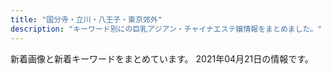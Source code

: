 ```yaml
---
title: "国分寺・立川・八王子・東京郊外"
description: "キーワード別にの巨乳アジアン・チャイナエステ嬢情報をまとめました。"
---
```


新着画像と新着キーワードをまとめています。
2021年04月21日の情報です。

<DmmAffiliateIns />
<KeywordTable
  shops={
    [
    {
        "url": "http://koi.este88.com/",
        "station": "JR\u62dd\u5cf6\u99c5\u5357\u53e3",
        "keywords": {},
        "img_links": [
            "http://koi.este88.com/img/header03.jpg",
            "http://koi.este88.com/gals/riri1.jpg",
            "http://koi.este88.com/gals/mimi1.jpg",
            "http://koi.este88.com/gals/kana1.jpg",
            "http://koi.este88.com/gals/ami1.jpg",
            "http://koi.este88.com/img/header02.jpg",
            "http://koi.este88.com/gals/yuri1.jpg",
            "http://koi.este88.com/img/header01.jpg",
            "http://koi.este88.com/images/info.png",
            "http://koi.este88.com/img/header00.jpg",
            "http://koi.este88.com/images/r07.jpg"
        ],
        "name": "RELALICE-\u30ea\u30e9\u30ea\u30b9-"
    },
    {
        "keywords": {},
        "url": "http://www.hibari.link/",
        "name": "\u6c34\u306e\u7e01",
        "station": "\u3072\u3070\u308a\u30f6\u4e18\u99c5\u5357\u53e3",
        "img_links": [
            "http://www.hibari.link/images/s-tu2.png",
            "http://www.hibari.link/images/room4.jpg",
            "http://www.hibari.link/images/room1.jpg",
            "http://www.hibari.link/images/1.jpg",
            "http://www.hibari.link/images/girl_01.png",
            "http://www.hibari.link/images/tite-staff.png",
            "http://www.hibari.link/images/right_top.png",
            "http://www.hibari.link/images/yumi.jpg",
            "http://www.hibari.link/images/room2.jpg",
            "http://www.hibari.link/images/nei_03.png",
            "http://www.hibari.link/images/girlx_top.png",
            "http://www.hibari.link/images/g2.jpg",
            "http://www.hibari.link/images/mail.png",
            "http://www.hibari.link/images/g0.jpg",
            "http://www.hibari.link/images/news_top.jpg",
            "http://www.hibari.link/images/yuyu.jpg",
            "http://www.hibari.link/images/pagetop.png",
            "http://www.hibari.link/images/g1.jpg",
            "http://www.hibari.link/images/g7.jpg",
            "http://www.hibari.link/images/yuli.jpg",
            "http://www.hibari.link/images/girl_top.png",
            "http://www.hibari.link/images/girl_03.png",
            "http://www.hibari.link/images/tite-link.png",
            "http://www.hibari.link/images/nei_01.png",
            "http://www.hibari.link/images/g07.jpg",
            "http://www.hibari.link/images/s-tu1.png",
            "http://www.hibari.link/images/tite-magazine.png",
            "http://www.hibari.link/images/room7.jpg",
            "http://www.hibari.link/images/grande.jpg",
            "http://www.hibari.link/images/news_bottom.jpg",
            "http://www.hibari.link/images/right_bottom.png"
        ]
    },
    {
        "name": "\u7f8e\u59eb",
        "img_links": [
            "http://www.miki-es.info/images/aaa.png",
            "http://www.miki-es.info/staff/s04.jpg",
            "http://www.miki-es.info/staff/s02.jpg",
            "http://www.miki-es.info/staff/s06.jpg",
            "http://www.miki-es.info/staff/s01.jpg",
            "http://www.miki-es.info/style/images/girl-z1.jpg",
            "http://www.miki-es.info/style/images/bj3.png",
            "http://www.miki-es.info/style/images/top.png",
            "http://www.miki-es.info/style/images/staff_line.png",
            "http://www.miki-es.info/staff/s05.jpg",
            "http://www.miki-es.info/staff/s03.jpg",
            "http://www.miki-es.info/style/images/end.jpg",
            "http://www.miki-es.info/style/images/girl-z2.jpg"
        ],
        "station": "\u79cb\u6d25\u99c5\u5357\u53e3",
        "url": "http://www.miki-es.info",
        "keywords": {
            "80": 1,
            "C": 13,
            "D": 6,
            "86": 5
        }
    },
    {
        "name": "\u7f8e\u7409\u7409 \u3046\u308b\u308b",
        "keywords": {},
        "url": "https://s-honey.uouono.com/",
        "img_links": [],
        "station": "JR\u8c4a\u7530\u99c5\u5317\u53e3"
    },
    {
        "img_links": [
            "https://seifukuyuwaku.oks.bz/photos/sites/70/2020/12/2020121208024127.jpeg",
            "https://seifukuyuwaku.oks.bz/photos/sites/70/2020/11/2020112406403396.jpg",
            "https://seifukuyuwaku.oks.bz/photos/sites/70/2020/11/2020112708472471.jpeg",
            "https://seifukuyuwaku.oks.bz/photos/sites/70/2020/11/2020112406403480.jpg",
            "https://seifukuyuwaku.oks.bz/photos/sites/70/2020/12/2020121013104898.jpeg",
            "https://seifukuyuwaku.oks.bz/photos/sites/70/2020/12/2020122013355017.jpeg",
            "https://seifukuyuwaku.oks.bz/images/room3.jpg",
            "https://seifukuyuwaku.oks.bz/images/s_ranking.png",
            "https://seifukuyuwaku.oks.bz/images/room1.jpg",
            "https://seifukuyuwaku.oks.bz/images/info.jpg",
            "https://seifukuyuwaku.oks.bz/images/s_pick.jpg",
            "https://seifukuyuwaku.oks.bz/images/link.jpg",
            "https://seifukuyuwaku.oks.bz/images/mobile.jpg",
            "https://seifukuyuwaku.oks.bz/images/s_news.png",
            "https://seifukuyuwaku.oks.bz/photos/sites/70/2020/12/202012251539104.jpeg",
            "https://seifukuyuwaku.oks.bz/photos/sites/70/2020/12/2020121414441228.jpeg",
            "https://seifukuyuwaku.oks.bz/images/s_staff1.png",
            "https://seifukuyuwaku.oks.bz/photos/sites/70/2020/11/2020112504053939.jpg",
            "https://seifukuyuwaku.oks.bz/images/new.jpg",
            "https://seifukuyuwaku.oks.bz/images/s_staff.png",
            "https://seifukuyuwaku.oks.bz/photos/sites/70/2021/03/2021032307515017.jpeg",
            "https://seifukuyuwaku.oks.bz/images/room2.jpg",
            "https://seifukuyuwaku.oks.bz/images/top.png",
            "https://seifukuyuwaku.oks.bz/photos/sites/70/2020/11/2020113014024511.jpeg",
            "https://seifukuyuwaku.oks.bz/images/room4.jpg"
        ],
        "station": "JR\u7acb\u5ddd\u99c5\u5357\u53e3",
        "keywords": {
            "C": 4,
            "87": 1,
            "83": 1,
            "85": 1,
            "E": 1
        },
        "name": "\u5236\u670d\u306e\u8a98\u60d1",
        "url": "https://seifukuyuwaku.oks.bz/"
    },
    {
        "keywords": {
            "86": 12,
            "85": 6,
            "88": 6,
            "90": 6
        },
        "img_links": [
            "https://hachioji-mensesthe.com/staff/riri-l1.jpg",
            "https://hachioji-mensesthe.com/staff/rie-l2.jpg",
            "https://hachioji-mensesthe.com/icon/yelp.png",
            "https://hachioji-mensesthe.com/staff/risa-l3.jpg",
            "https://hachioji-mensesthe.com/staff/riri-s1.jpg",
            "https://hachioji-mensesthe.com/images/esthe4.jpg",
            "https://hachioji-mensesthe.com/staff/riri-s2.jpg",
            "https://hachioji-mensesthe.com/footer/footer-line.png",
            "https://hachioji-mensesthe.com/staff/miki-l2.jpg",
            "https://hachioji-mensesthe.com/staff/risa-s3.jpg",
            "https://hachioji-mensesthe.com/staff/miki-top.jpg",
            "https://hachioji-mensesthe.com/massage/2020/12/20/rie-s2.jpg",
            "https://hachioji-mensesthe.com/staff/miki-s1.jpg",
            "https://hachioji-mensesthe.com/staff/risa-l1.jpg",
            "https://hachioji-mensesthe.com/icon/twitter.png",
            "https://hachioji-mensesthe.com/staff/yuyu-l1.jpg",
            "https://hachioji-mensesthe.com/staff/miki-s3.jpg",
            "https://hachioji-mensesthe.com/staff/miki-s2.jpg",
            "https://hachioji-mensesthe.com/staff/rie-s3.jpg",
            "https://hachioji-mensesthe.com/footer/footer-staff.png",
            "https://hachioji-mensesthe.com/room/room-l1.jpg",
            "https://hachioji-mensesthe.com/staff/risa-s1.jpg",
            "https://hachioji-mensesthe.com/icon/facebook.png",
            "https://hachioji-mensesthe.com/staff/risa-top.jpg",
            "https://hachioji-mensesthe.com/staff/risa-s2.jpg",
            "https://hachioji-mensesthe.com/room/room-l2.jpg",
            "https://hachioji-mensesthe.com/room/room-l3.jpg",
            "https://hachioji-mensesthe.com/staff/yuyu-top.jpg",
            "https://hachioji-mensesthe.com/staff/riri-l2.jpg",
            "https://hachioji-mensesthe.com/staff/yuyu-l2.jpg",
            "https://hachioji-mensesthe.com/images/clear.png",
            "https://hachioji-mensesthe.com/images/esthe3.jpg",
            "https://hachioji-mensesthe.com/staff/yuyu-s2.jpg",
            "https://hachioji-mensesthe.com/staff/rie-l3.jpg",
            "https://hachioji-mensesthe.com/staff/rie-s1.jpg",
            "https://hachioji-mensesthe.com/staff/rie-l1.jpg",
            "https://hachioji-mensesthe.com/images/main1.jpg",
            "https://hachioji-mensesthe.com/images/qrcode.png",
            "https://hachioji-mensesthe.com/massage/2020/12/09/L.png",
            "https://hachioji-mensesthe.com/images/esthe2.jpg",
            "https://hachioji-mensesthe.com/staff/risa-l2.jpg",
            "https://hachioji-mensesthe.com/staff/riri-s3.jpg",
            "https://hachioji-mensesthe.com/staff/rie-s2.jpg",
            "https://hachioji-mensesthe.com/room/room-l4.jpg",
            "https://hachioji-mensesthe.com/staff/yuyu-s1.jpg",
            "https://hachioji-mensesthe.com/staff/miki-l3.jpg",
            "https://hachioji-mensesthe.com/staff/miki-l1.jpg",
            "https://hachioji-mensesthe.com/images/main-sp.jpg",
            "https://hachioji-mensesthe.com/staff/yuyu-l3.jpg",
            "https://hachioji-mensesthe.com/staff/riri-l3.jpg",
            "https://hachioji-mensesthe.com/images/header3.png",
            "https://hachioji-mensesthe.com/staff/yuyu-s3.jpg",
            "https://hachioji-mensesthe.com/icon/line.png",
            "https://hachioji-mensesthe.com/images/esthe1.jpg",
            "https://hachioji-mensesthe.com/footer/footer-tel.png"
        ],
        "station": "JR\u516b\u738b\u5b50\u99c5\u5317\u53e3",
        "url": "https://hachioji-mensesthe.com/",
        "name": "Rouge \uff5e\u30eb\u30fc\u30b8\u30e5\uff5e"
    },
    {
        "name": "\u30a2\u30b5\u30d2\u30a8\u30b9\u30c6",
        "keywords": {
            "83": 2,
            "\u4e73": 2,
            "87": 1,
            "84": 1,
            "86": 4,
            "82": 2,
            "D": 4,
            "\u7206\u4e73": 2,
            "F": 2,
            "85": 2,
            "C": 38,
            "\u30bb\u30af\u30b7\u30fc": 1
        },
        "url": "https://www.asahi-esthe.com/",
        "station": "JR\u516b\u738b\u5b50\u99c5\u5317\u53e3",
        "img_links": [
            "https://www.asahi-esthe.com/wp-content/uploads/2017/11/spa-voucher-630x630.png",
            "https://www.asahi-esthe.com/wp-content/uploads/2020/07/5be1e8c25d1ac2b61b029a9d7c7a1d5-300x149.jpg",
            "https://www.asahi-esthe.com/wp-content/uploads/2020/08/af1d1de8869cc72f89fe89aa359c2ea-300x148.jpg",
            "https://www.asahi-esthe.com/wp-content/uploads/2020/08/f19c130ced625e76df374e92656c4ce-300x149.jpg",
            "https://www.asahi-esthe.com/wp-content/uploads/2020/06/95c3b4b4cb3df28b5fd1c1cd2382212-300x148.jpg",
            "https://www.asahi-esthe.com/wp-content/uploads/2021/04/5b029a5f14887d2b8ff830b2f9849bd-1-scaled.jpg",
            "https://www.asahi-esthe.com/wp-content/uploads/bb-plugin/cache/39cb329d4b872957cd4bb32efcbbb81-circle.jpg",
            "https://www.asahi-esthe.com/wp-content/uploads/2020/08/2c86a3401864a9b267c1d2345735b08-300x148.jpg",
            "https://www.asahi-esthe.com/wp-content/uploads/2020/08/bc6791c99340b30e294fd30338d4d53-300x149.jpg",
            "https://www.asahi-esthe.com/wp-content/uploads/bb-plugin/cache/07027559cbf2cb609533bc524e06905-circle.jpg",
            "https://www.asahi-esthe.com/wp-content/uploads/bb-plugin/cache/f532f6c49a0c2e54634ac09476dcb43-1022x1024-circle.jpg",
            "https://www.asahi-esthe.com/wp-content/uploads/bb-plugin/cache/31245c5f2d2dff6fd0cbab31f48f187-circle.jpg",
            "https://www.asahi-esthe.com/wp-content/uploads/2020/06/307af00e6376110eb594cb21a951129-300x300.jpg",
            "https://www.asahi-esthe.com/wp-content/uploads/2020/06/85add3b7a160d71cd1796851b869684-300x300.jpg",
            "https://www.asahi-esthe.com/wp-content/uploads/bb-plugin/cache/10378013268d3d764f8251835a15d1a-circle.jpg",
            "https://www.asahi-esthe.com/wp-content/uploads/2016/12/second-pic-shop-630x630.jpg",
            "https://www.asahi-esthe.com/wp-content/uploads/2020/06/66bb3f68b419ba492e9539a10c4144d-300x147.jpg",
            "https://www.asahi-esthe.com/wp-content/uploads/bb-plugin/cache/f00d482cbb040f330ab7b54a6fed7a0-circle.jpg",
            "https://www.asahi-esthe.com/wp-content/uploads/bb-plugin/cache/1e42fd7e9bdb1a5dc28e8e5c27a41d7-circle.jpg",
            "https://www.asahi-esthe.com/wp-content/uploads/2019/11/slider1.jpg",
            "https://www.asahi-esthe.com/wp-content/uploads/bb-plugin/cache/210fa707f8140385468452419b504c6-circle.jpg",
            "https://www.asahi-esthe.com/wp-content/uploads/2020/12/237aa05907c61714132e500609d16c9-300x300.jpg",
            "https://www.asahi-esthe.com/wp-content/uploads/2020/06/original.jpg",
            "https://www.asahi-esthe.com/wp-content/uploads/2020/06/cdfecb6a823ebebbd6330a7a7ecc731-300x148.jpg",
            "https://www.asahi-esthe.com/wp-content/uploads/2020/08/e120bbf3d39ca1935f96a502b637503-300x148.jpg",
            "https://www.asahi-esthe.com/wp-content/uploads/2017/11/spa-voucher.png",
            "https://www.asahi-esthe.com/wp-content/uploads/bb-plugin/cache/cdb6f84ce805b50aab0ecc7dea3fc6b-circle.jpg",
            "https://www.asahi-esthe.com/wp-content/plugins/beaver-builder-lite-version/img/pixel.png",
            "https://www.asahi-esthe.com/wp-content/uploads/2013/04/large-315x315.jpg",
            "https://www.asahi-esthe.com/wp-content/uploads/2020/06/5bb5966b2987ff767e3073f6f9a5e26-300x148.jpg",
            "https://www.asahi-esthe.com/wp-content/uploads/2020/07/1cb1e6f9d5bff20362d37bef344b8df-300x149.jpg",
            "https://www.asahi-esthe.com/wp-content/uploads/2021/04/c75dde40d918199d3e5604699a50987-225x300.jpg",
            "https://www.asahi-esthe.com/wp-content/uploads/2020/07/6e18dba538d1cb1a28011c3ad2204a3-300x149.jpg",
            "https://www.asahi-esthe.com/wp-content/uploads/bb-plugin/cache/56da5ca7cef7df50174c195fae659f9-circle.jpg",
            "https://www.asahi-esthe.com/wp-content/uploads/bb-plugin/cache/5d91b0ca5dc4839ced8698e076eb5a8-circle.jpg",
            "https://www.asahi-esthe.com/wp-content/uploads/2020/08/0f8ba5b717266f71f4702c789fa2f9b-300x148.jpg",
            "https://www.asahi-esthe.com/wp-content/uploads/bb-plugin/cache/e19c7f0b0ae2e32f371cbb274f69ba5-1-circle.jpg",
            "https://www.asahi-esthe.com/wp-content/uploads/2020/06/6fd69a76919d1ee0ef632a76b84ab15-300x148.jpg",
            "https://www.asahi-esthe.com/wp-content/uploads/2020/06/652ddc2fe484fa8033de98238a068a4-300x300.jpg",
            "https://www.asahi-esthe.com/wp-content/uploads/2020/11/11111111-300x216.png",
            "https://www.asahi-esthe.com/wp-content/uploads/2021/03/6014147c2bd07394e0fe58d3e9d6839.jpg",
            "https://www.asahi-esthe.com/wp-content/uploads/2017/11/spa-voucher-315x315.png",
            "https://www.asahi-esthe.com/wp-content/uploads/2013/04/large-100x100.jpg",
            "https://www.asahi-esthe.com/wp-content/uploads/2020/06/serapisuto-300x106.png",
            "https://www.asahi-esthe.com/wp-content/uploads/2020/06/1e42fd7e9bdb1a5dc28e8e5c27a41d7-300x300.jpg",
            "https://www.asahi-esthe.com/wp-content/uploads/2021/04/b885c700374a617194559ca52224429-200x300.jpg",
            "https://www.asahi-esthe.com/wp-content/uploads/2020/06/687ab1685328def3787c2cc7742d37f-300x148.jpg",
            "https://www.asahi-esthe.com/wp-content/uploads/2013/04/large-630x401.jpg"
        ]
    },
    {
        "img_links": [
            "http://candy.jpn.cm/photos/sites/67/2019/12/2019120305152125.jpg",
            "http://candy.jpn.cm/images/s_news.jpg",
            "http://candy.jpn.cm/photos/sites/67/2019/08/201908010438494.jpg",
            "http://candy.jpn.cm/photos/sites/67/2019/03/201903220442120.jpg",
            "http://candy.jpn.cm/photos/sites/67/2021/02/2021021608063326.jpg",
            "http://candy.jpn.cm/images/staff01.jpg",
            "http://candy.jpn.cm/photos/sites/67/2019/03/2019032204421232.jpg",
            "http://candy.jpn.cm/photos/sites/67/2019/06/2019061406141820.jpg",
            "http://candy.jpn.cm/images/girl-z2.jpg",
            "http://candy.jpn.cm/photos/sites/67/2019/06/2019060407164073.jpg",
            "http://candy.jpn.cm/photos/sites/67/2019/04/2019042307544524.jpg",
            "http://candy.jpn.cm/images/girl-z1.jpg",
            "http://candy.jpn.cm/photos/sites/67/2019/04/2019041107590969.jpg",
            "http://candy.jpn.cm/images/top.jpg",
            "http://candy.jpn.cm/images/newface1.jpg",
            "http://candy.jpn.cm/images/mobile.png",
            "http://candy.jpn.cm/images/link1.jpg",
            "http://candy.jpn.cm/photos/sites/67/2020/10/2020100603095899.jpg",
            "http://candy.jpn.cm/photos/sites/67/2020/02/2020021006215846.jpg"
        ],
        "url": "http://candy.jpn.cm/",
        "keywords": {
            "87": 4,
            "86": 3,
            "C": 21,
            "88": 1,
            "E": 2,
            "D": 5
        },
        "station": "JR\u516b\u738b\u5b50\u99c5",
        "name": "\u30ad\u30e3\u30f3\u30c7\u30a3"
    },
    {
        "name": "Aroma Pure",
        "station": "JR\u65b0\u79cb\u6d25\u99c5",
        "url": "http://uimopgh.xyz/",
        "img_links": [
            "http://uimopgh.xyz/uploads/201028/1-20102Q2515NB.jpg",
            "http://uimopgh.xyz/uploads/201029/1-2010291F00E16.jpg",
            "http://uimopgh.xyz/static/picture/g-18-1-825x510.png",
            "http://uimopgh.xyz/uploads/201029/1-2010291113422J.jpg",
            "http://uimopgh.xyz/static/picture/xflkoxorbu5grzm.jpg",
            "http://uimopgh.xyz/uploads/201030/1-201030103956393.jpg",
            "http://uimopgh.xyz/uploads/201029/1-20102911141G32.jpg",
            "http://uimopgh.xyz/static/picture/vis_theptframe.png",
            "http://uimopgh.xyz/uploads/201029/1-201029111354604.jpg",
            "http://uimopgh.xyz/static/picture/icon_new.png",
            "http://uimopgh.xyz/static/picture/4ukiopgrtlrtare.png",
            "http://uimopgh.xyz/uploads/201029/1-201029111405923.jpg",
            "http://uimopgh.xyz/uploads/201029/1-20102911130K00.jpg",
            "http://uimopgh.xyz/uploads/201029/1-201029111330B3.jpg",
            "http://uimopgh.xyz/uploads/201028/1-20102Q25105205.jpg",
            "http://uimopgh.xyz/uploads/201029/1-20102911131QE.jpg",
            "http://uimopgh.xyz/uploads/201028/1-20102Q25212418.jpg",
            "http://uimopgh.xyz/static/picture/eputr6bhw8dj2l1.jpg",
            "http://uimopgh.xyz/static/picture/sxiipvuhchfndhi.jpg"
        ],
        "keywords": {
            "G": 1,
            "\u30bb\u30af\u30b7\u30fc": 1,
            "H": 1
        }
    },
    {
        "station": "\u4eac\u738b\u516b\u738b\u5b50\u99c54\u756a\u51fa\u53e3",
        "img_links": [
            "https://chuchu.xyz.mn/images/room4.jpg",
            "https://chuchu.xyz.mn/images/mobile.jpg",
            "https://chuchu.xyz.mn/images/room2.jpg",
            "https://chuchu.xyz.mn/images/s_news.png",
            "https://chuchu.xyz.mn/photos/sites/31/2021/03/2021031304201669.jpg",
            "https://chuchu.xyz.mn/images/room3.jpg",
            "https://chuchu.xyz.mn/photos/sites/31/2021/03/2021031501513291.jpg",
            "https://chuchu.xyz.mn/photos/sites/31/2021/02/2021022502431764.jpg",
            "https://chuchu.xyz.mn/photos/sites/31/2021/03/2021031304240915.jpg",
            "https://chuchu.xyz.mn/photos/sites/31/2021/03/2021031304212264.jpg",
            "https://chuchu.xyz.mn/photos/sites/31/2021/04/2021040907225658.jpg",
            "https://chuchu.xyz.mn/images/s3.jpg",
            "https://chuchu.xyz.mn/images/s1.jpg",
            "https://chuchu.xyz.mn/images/s_pick.png",
            "https://chuchu.xyz.mn/images/info.jpg",
            "https://chuchu.xyz.mn/photos/sites/31/2021/02/2021022502431637.jpg",
            "https://chuchu.xyz.mn/images/top.png",
            "https://chuchu.xyz.mn/images/s_staff.jpg",
            "https://chuchu.xyz.mn/photos/sites/31/2021/02/2021022502431866.jpg",
            "https://chuchu.xyz.mn/images/room1.jpg",
            "https://chuchu.xyz.mn/images/relax.jpg",
            "https://chuchu.xyz.mn/photos/sites/31/2021/03/2021031304041360.jpg",
            "https://chuchu.xyz.mn/photos/sites/31/2021/03/2021031304231847.jpg",
            "https://chuchu.xyz.mn/photos/sites/31/2021/03/2021031304221675.jpg"
        ],
        "name": "\u3061\u3085\u3046\u3061\u3085\u3046",
        "keywords": {
            "F": 10,
            "88": 10,
            "87": 30,
            "85": 40,
            "E": 20,
            "D": 70,
            "C": 10,
            "83": 30
        },
        "url": "https://chuchu.xyz.mn/"
    },
    {
        "url": "https://www.akasuriya.org/",
        "keywords": {},
        "station": "JR\u516b\u738b\u5b50\u99c5\u5317\u53e3",
        "img_links": [
            "https://static.wixstatic.com/media/49fc95_2899b6e0ea7a4cc7b95b99f6fe67d30e~mv2_d_3801_2207_s_2.jpeg",
            "https://static.wixstatic.com/media/cda177_97b39967e0fb4860b7ddf1b402516741~mv2_d_5760_3840_s_4_2.jpg",
            "https://static.wixstatic.com/media/49fc95_444f73c8dba945fab71a1648f25a9e58~mv2_d_6000_3376_s_4_2.jpg",
            "https://static.wixstatic.com/media/cda177_ff0f23b7b7ab47e5a5504bddb2fee88a~mv2_d_7040_3733_s_4_2.jpg",
            "https://static.wixstatic.com/media/49fc95_0f2106c630074f6dbce7d28fd3f5bc84~mv2_d_6000_3376_s_4_2.jpg"
        ],
        "name": "\u30a2\u30ab\u30b9\u30ea\u5c4b"
    },
    {
        "station": "\u6771\u4e45\u7559\u7c73\u99c5\u5317\u53e3",
        "keywords": {},
        "name": "\u7dd1\u5065\u5eb7\u9928",
        "img_links": [
            "http://midori.este88.com/images/info.jpg",
            "http://midori.este88.com/images/emi1.jpg",
            "http://midori.este88.com/images/s-staff.jpg",
            "http://midori.este88.com/images/news.jpg",
            "http://midori.este88.com/images/mobile.jpg",
            "http://midori.este88.com/images/nanami1.jpg",
            "http://midori.este88.com/images/aya1.jpg",
            "http://midori.este88.com/images/s-recriut.jpg",
            "http://midori.este88.com/images/riri1.jpg",
            "http://midori.este88.com/images/mari1.jpg",
            "http://midori.este88.com/images/mobile1.jpg",
            "http://midori.este88.com/i/120/mina1.jpg",
            "http://midori.este88.com/images/yumi1.jpg",
            "http://midori.este88.com/images/mina1.jpg",
            "http://midori.este88.com/images/pick.jpg"
        ],
        "url": "http://midori.este88.com/"
    },
    {
        "keywords": {
            "C": 1,
            "D": 2,
            "88": 2,
            "86": 1
        },
        "img_links": [
            "http://sofia-es.tokyo/images/index_05.jpg",
            "http://sofia-es.tokyo/images/index_08.jpg",
            "http://sofia-es.tokyo/images/index_15.jpg",
            "http://sofia-es.tokyo/images/index_07.jpg",
            "http://sofia-es.tokyo/images/girls_03.jpg",
            "http://sofia-es.tokyo/uploads/1ec96f990e939733a393533a8d58a699.jpg",
            "http://sofia-es.tokyo/uploads/ca177747885af42bd8197f68c498bcf8.jpg",
            "http://sofia-es.tokyo/images/girls_13.jpg",
            "http://sofia-es.tokyo/images/index_04.jpg",
            "http://sofia-es.tokyo/images/index_10.jpg",
            "http://sofia-es.tokyo/images/index_09.jpg",
            "http://sofia-es.tokyo/images/index_02.jpg",
            "http://sofia-es.tokyo/images/gallery_03.jpg",
            "http://sofia-es.tokyo/images/index_01.jpg",
            "http://sofia-es.tokyo/images/index_14.jpg",
            "http://sofia-es.tokyo/uploads/ecd62b76b1e56e66cb7bcb964da1ca22.jpg",
            "http://sofia-es.tokyo/images/index_06.jpg",
            "http://sofia-es.tokyo/images/index_03.jpg",
            "http://sofia-es.tokyo/images/index_11.jpg"
        ],
        "url": "http://sofia-es.tokyo/",
        "station": "\u82b1\u5c0f\u91d1\u4e95\u99c5\u5357\u53e3",
        "name": "SOFIA \uff5e\u30bd\u30d5\u30a3\u30a2\uff5e"
    },
    {
        "img_links": [
            "http://relax-esthe.pink/images/clear.png",
            "http://relax-esthe.pink/images/home_002.png",
            "http://relax-esthe.pink/images/main-sp.jpg",
            "http://relax-esthe.pink/images/sys.jpg",
            "http://relax-esthe.pink/images/home.png",
            "http://relax-esthe.pink/images/info.png",
            "http://relax-esthe.pink/images/gallery.png",
            "http://relax-esthe.pink/images/cg03.jpg",
            "http://relax-esthe.pink/images/esthe2.jpg",
            "http://relax-esthe.pink/images/friend.png",
            "http://relax-esthe.pink/images/main1.jpg",
            "http://relax-esthe.pink/images/staff.png",
            "http://relax-esthe.pink/images/blog_002.png",
            "http://relax-esthe.pink/images/cg04.jpg",
            "http://relax-esthe.pink/images/cg01.jpg",
            "http://relax-esthe.pink/images/esthe1.jpg",
            "http://relax-esthe.pink/images/header3.png",
            "http://relax-esthe.pink/images/link.png",
            "http://relax-esthe.pink/images/cg02.jpg",
            "http://relax-esthe.pink/images/acc.jpg",
            "http://relax-esthe.pink/images/esthe3.jpg"
        ],
        "url": "http://relax-esthe.pink/",
        "keywords": {
            "87": 5,
            "86": 15
        },
        "name": "Touch\uff5e\u30bf\u30c3\u30c1\uff5e",
        "station": "\u4e45\u7c73\u5ddd\u99c5\u5317\u53e3"
    },
    {
        "station": "JR\u516b\u738b\u5b50\u99c5\u5317\u53e3",
        "url": "http://hi-msg.com/rakuyu/",
        "keywords": {},
        "img_links": [
            "http://hi-msg.com/rakuyu/img/p-0.png",
            "http://hi-msg.com/rakuyu/img/p-3.png",
            "http://hi-msg.com/rakuyu/img/p-9.png",
            "http://hi-msg.com/rakuyu/img/botton.jpg",
            "http://hi-msg.com/rakuyu/img/tel.jpg",
            "http://hi-msg.com/rakuyu/img/p-12.png",
            "http://hi-msg.com/rakuyu/img/s0.png",
            "http://hi-msg.com/rakuyu/img/p-11.png",
            "http://hi-msg.com/rakuyu/img/p-1.png",
            "http://hi-msg.com/rakuyu/img/p-2.png",
            "http://hi-msg.com/rakuyu/img/s2.png",
            "http://hi-msg.com/rakuyu/img/p-10.png"
        ],
        "name": "\u697d\u7652"
    },
    {
        "img_links": [
            "http://www.tay184.info/frame/sougo/menlog.jpg",
            "http://www.tay184.info/img/header.jpg",
            "http://www.tay184.info/frame/scroll3/scroll3.jpg",
            "http://www.tay184.info/frame/girl/c7001.jpg",
            "http://www.tay184.info/frame/scroll2/scroll2.jpg",
            "http://www.tay184.info/frame/girl/c10001.jpg",
            "http://www.tay184.info/frame/newface/201908235143.jpg",
            "http://www.tay184.info/frame/scroll5/scroll5.jpg",
            "http://www.tay184.info/frame/fla/photo02.jpg",
            "http://www.tay184.info/frame/telimg/telbar.png",
            "http://www.tay184.info/frame/girl/c9001.jpg",
            "http://www.tay184.info/frame/fla/photo01.jpg",
            "http://www.tay184.info/img/88x31.jpg",
            "http://www.tay184.info/frame/fla/photo04.jpg",
            "http://www.tay184.info/frame/scroll1/scroll1.jpg",
            "http://www.tay184.info/navi/gld/temp_under2.jpg",
            "http://www.tay184.info/frame/scroll4/scroll4.jpg",
            "http://www.tay184.info/frame/sougo/estheking.jpg",
            "http://www.tay184.info/frame/fla/photo03.jpg",
            "http://www.tay184.info/frame/girl/c8001.jpg"
        ],
        "station": "\u6771\u4e45\u7559\u7c73\u99c5\u5317\u53e3",
        "keywords": {
            "C": 15
        },
        "url": "http://www.tay184.info/",
        "name": "\u592a\u967d"
    },
    {
        "img_links": [
            "http://www.bijingyo.esturl.com/images/shop/s4.jpg",
            "http://www.bijingyo.esturl.com/images/shop/s5.jpg",
            "http://www.bijingyo.esturl.com/files/002.jpg",
            "http://www.bijingyo.esturl.com/files/013.jpg",
            "http://www.bijingyo.esturl.com/images/mobile.jpg",
            "http://www.bijingyo.esturl.com/files/001-03.jpg",
            "http://www.bijingyo.esturl.com/images/r3.jpg",
            "http://www.bijingyo.esturl.com/files/002-03.jpg",
            "http://www.bijingyo.esturl.com/images/shop/s1.jpg",
            "http://www.bijingyo.esturl.com/files/013-02.jpg",
            "http://www.bijingyo.esturl.com/images/shop/s3.jpg",
            "http://www.bijingyo.esturl.com/images/shop/s6.jpg",
            "http://www.bijingyo.esturl.com/files/013-03.jpg",
            "http://www.bijingyo.esturl.com/files/002-02.jpg",
            "http://www.bijingyo.esturl.com/files/001-02.jpg",
            "http://www.bijingyo.esturl.com/images/shop/s2.jpg",
            "http://www.bijingyo.esturl.com/files/001.jpg"
        ],
        "url": "http://www.bijingyo.esturl.com/",
        "keywords": {
            "C": 11,
            "87": 12,
            "D": 12
        },
        "station": "\u5c0f\u5e73\u99c5\u5357\u53e3",
        "name": "\u7f8e\u4eba\u9b5a"
    },
    {
        "keywords": {
            "86": 16,
            "D": 16,
            "C": 4,
            "87": 8
        },
        "url": "http://www.iyashiplus.iesjp.com/",
        "name": "\u7652\u3057\u30d7\u30e9\u30b9",
        "img_links": [
            "http://www.iyashiplus.iesjp.com/images/s_staff01.jpg",
            "http://www.iyashiplus.iesjp.com/images/s_pick.jpg",
            "http://www.iyashiplus.iesjp.com/files/002.jpg",
            "http://www.iyashiplus.iesjp.com/files/004.jpg",
            "http://www.iyashiplus.iesjp.com/images/nbj3.jpg",
            "http://www.iyashiplus.iesjp.com/images/top1.jpg",
            "http://www.iyashiplus.iesjp.com/images/s_news.jpg",
            "http://www.iyashiplus.iesjp.com/images/s_face.jpg",
            "http://www.iyashiplus.iesjp.com/files/006.jpg",
            "http://www.iyashiplus.iesjp.com/images/end1.jpg",
            "http://www.iyashiplus.iesjp.com/files/005.jpg",
            "http://www.iyashiplus.iesjp.com/images/s_link.jpg",
            "http://www.iyashiplus.iesjp.com/images/1.jpg",
            "http://www.iyashiplus.iesjp.com/files/003.jpg",
            "http://www.iyashiplus.iesjp.com/images/mobile.jpg",
            "http://www.iyashiplus.iesjp.com/images/nbj3_staff.jpg",
            "http://www.iyashiplus.iesjp.com/files/007.jpg",
            "http://www.iyashiplus.iesjp.com/images/top.jpg",
            "http://www.iyashiplus.iesjp.com/images/s_staff.jpg",
            "http://www.iyashiplus.iesjp.com/images/s_info.jpg",
            "http://www.iyashiplus.iesjp.com/files/001.jpg"
        ],
        "station": "JR\u7acb\u5ddd\u99c5\u5317\u53e3"
    },
    {
        "station": "JR\u56fd\u5206\u5bfa\u99c5\u5357\u53e3",
        "keywords": {},
        "img_links": [],
        "name": "\u5bc4\u308a\u9053",
        "url": "http://yorimichi.tyo.cm/"
    },
    {
        "station": "\u4eac\u738b\u516b\u738b\u5b50\u99c5\u4e2d\u592e\u53e3",
        "keywords": {
            "86": 1,
            "E": 1,
            "88": 1,
            "91": 2,
            "90": 2,
            "C": 2,
            "D": 2,
            "F": 1
        },
        "name": "\u30ed\u30fc\u30ba",
        "img_links": [
            "https://rose.estjp.info/css/f-tel.png",
            "https://rose.estjp.info/css/staff/staff02.png",
            "https://rose.estjp.info/images/call.png",
            "https://rose.estjp.info/css/staff/staff03.png",
            "https://rose.estjp.info/css/top04.png",
            "https://rose.estjp.info/css/staff/staff04.png",
            "https://rose.estjp.info/css/head.png",
            "https://rose.estjp.info/css/staff/staff05.png",
            "https://rose.estjp.info/css/staff/staff05-b.png",
            "https://rose.estjp.info/css/staff/staff05-c.png",
            "https://rose.estjp.info/css/staff/staff06-b.png",
            "https://rose.estjp.info/css/staff/staff01.png",
            "https://rose.estjp.info/css/tel.png",
            "https://rose.estjp.info/css/top02.png",
            "https://rose.estjp.info/css/staff/staff06.png"
        ],
        "url": "https://rose.estjp.info/"
    },
    {
        "name": "\u7761\u84ee",
        "keywords": {
            "E": 2,
            "86": 11,
            "D": 10,
            "94": 1,
            "F": 1,
            "85": 1
        },
        "url": "http://uniont.xyz/",
        "station": "JR\u56fd\u5206\u5bfa\u99c5\u5317\u53e3",
        "img_links": [
            "http://uniont.xyz/uploads/200924/1-200924132433127.jpg",
            "http://uniont.xyz/uploads/200924/1-200924132623O7.jpg",
            "http://uniont.xyz/uploads/200924/1-200924132422524.jpg",
            "http://uniont.xyz/uploads/201112/1-201112091456449.jpg",
            "http://uniont.xyz/uploads/200924/1-200924131T0603.jpg",
            "http://uniont.xyz/picture/r3.jpg",
            "http://uniont.xyz/picture/r4.jpg",
            "http://uniont.xyz/picture/s_staff.jpg",
            "http://uniont.xyz/uploads/200924/1-200924132512B1.jpg",
            "http://uniont.xyz/uploads/200924/1-20092413260aG.jpg",
            "http://uniont.xyz/uploads/200924/1-20092413214T30.jpg",
            "http://uniont.xyz/picture/top.png",
            "http://uniont.xyz/uploads/200924/1-200924131S1D4.jpg",
            "http://uniont.xyz/uploads/200924/1-200924133055106.jpg",
            "http://uniont.xyz/uploads/200924/1-20092413325Sc.jpg",
            "http://uniont.xyz/uploads/200924/1-200924132113558.jpg",
            "http://uniont.xyz/uploads/200924/1-200924131JX02.jpg",
            "http://uniont.xyz/uploads/200924/1-200924133225646.jpg",
            "http://uniont.xyz/uploads/200924/1-200924132KQ53.jpg",
            "http://uniont.xyz/uploads/200924/1-200924132A9E6.jpg",
            "http://uniont.xyz/uploads/210323/1-210323152553c2.jpg",
            "http://uniont.xyz/picture/face.png",
            "http://uniont.xyz/uploads/200924/1-200924131H2313.jpg",
            "http://uniont.xyz/uploads/200924/1-200924132101X4.jpg",
            "http://uniont.xyz/picture/news.png",
            "http://uniont.xyz/uploads/200924/1-200924133912N0.jpg",
            "http://uniont.xyz/uploads/200924/1-2009241323163J.jpg",
            "http://uniont.xyz/picture/r1.jpg",
            "http://uniont.xyz/uploads/200924/1-200924132G1L4.jpg",
            "http://uniont.xyz/picture/r2.jpg",
            "http://uniont.xyz/picture/end.png",
            "http://uniont.xyz/uploads/200924/1-20092413312S95.jpg",
            "http://uniont.xyz/uploads/200924/1-200924133920U5.jpg",
            "http://uniont.xyz/uploads/200924/1-20092413252X41.jpg",
            "http://uniont.xyz/uploads/200924/1-2009241322001R.jpg",
            "http://uniont.xyz/uploads/200924/1-200924132J53b.jpg",
            "http://uniont.xyz/picture/r5.jpg",
            "http://uniont.xyz/uploads/200924/1-20092413233BZ.jpg",
            "http://uniont.xyz/uploads/210323/1-21032315252RI.jpg",
            "http://uniont.xyz/uploads/201112/1-2011120914432M.jpg",
            "http://uniont.xyz/uploads/200924/1-200924133153O1.jpg",
            "http://uniont.xyz/picture/pick.png",
            "http://uniont.xyz/picture/bj2.jpg",
            "http://uniont.xyz/uploads/200924/1-200924133331412.jpg"
        ]
    },
    {
        "name": "\u6728\u6d29\u308c\u967d",
        "img_links": [
            "http://esthe-relax.com/images/cg02.jpg",
            "http://esthe-relax.com/images/home_002.png",
            "http://esthe-relax.com/images/friend.png",
            "http://esthe-relax.com/images/cg07.jpg",
            "http://esthe-relax.com/images/home.png",
            "http://esthe-relax.com/images/blog_002.png",
            "http://esthe-relax.com/images/main1.jpg",
            "http://esthe-relax.com/images/header3.png",
            "http://esthe-relax.com/images/info.png",
            "http://esthe-relax.com/images/staff.png",
            "http://esthe-relax.com/images/cg03.jpg",
            "http://esthe-relax.com/images/clear.png",
            "http://esthe-relax.com/images/esthe1.jpg",
            "http://esthe-relax.com/images/gallery.png",
            "http://esthe-relax.com/images/cg01.jpg",
            "http://esthe-relax.com/images/esthe3.jpg",
            "http://esthe-relax.com/images/cg06.jpg",
            "http://esthe-relax.com/images/esthe2.jpg",
            "http://esthe-relax.com/images/link.png",
            "http://esthe-relax.com/images/main-sp.jpg",
            "http://esthe-relax.com/images/acc.jpg"
        ],
        "keywords": {
            "86": 18,
            "85": 12
        },
        "station": "JR\u56fd\u5206\u5bfa\u99c5\u5357\u53e3",
        "url": "http://esthe-relax.com/"
    },
    {
        "station": "JR\u56fd\u5206\u5bfa\u99c5\u5317\u53e3",
        "img_links": [
            "http://www.mens-hana.info/files/007-02.jpg",
            "http://www.mens-hana.info/files/014.jpg",
            "http://www.mens-hana.info/files/013.jpg",
            "http://www.mens-hana.info/files/006-02.jpg",
            "http://www.mens-hana.info/img/p6t1.png",
            "http://www.mens-hana.info/files/005-02.jpg",
            "http://www.mens-hana.info/files/017.jpg",
            "http://www.mens-hana.info/img/p4t1.png",
            "http://www.mens-hana.info/i/img/line-acc.jpg",
            "http://www.mens-hana.info/img/goback.jpg",
            "http://www.mens-hana.info/img/topt2.png",
            "http://www.mens-hana.info/img/p5t1.png",
            "http://www.mens-hana.info/files/015.jpg",
            "http://www.mens-hana.info/files/003.jpg",
            "http://www.mens-hana.info/files/004.jpg",
            "http://www.mens-hana.info/img/gm5.png",
            "http://www.mens-hana.info/files/003-02.jpg",
            "http://www.mens-hana.info/img/frame_m.png",
            "http://www.mens-hana.info/files/015-02.jpg",
            "http://www.mens-hana.info/img/gm6.png",
            "http://www.mens-hana.info/files/012-02.jpg",
            "http://www.mens-hana.info/i/img/line-cam.jpg",
            "http://www.mens-hana.info/files/014-02.jpg",
            "http://www.mens-hana.info/files/009.jpg",
            "http://www.mens-hana.info/img/gm4.png",
            "http://www.mens-hana.info/files/004-02.jpg",
            "http://www.mens-hana.info/img/p3t1.png",
            "http://www.mens-hana.info/img/gm1.png",
            "http://www.mens-hana.info/files/005.jpg",
            "http://www.mens-hana.info/img/topt4.png",
            "http://www.mens-hana.info/i/img/line-rec.jpg",
            "http://www.mens-hana.info/img/line1.png",
            "http://www.mens-hana.info/files/006.jpg",
            "http://www.mens-hana.info/files/009-02.jpg",
            "http://www.mens-hana.info/img/mobile.png",
            "http://www.mens-hana.info/files/002-02.jpg",
            "http://www.mens-hana.info/files/007.jpg",
            "http://www.mens-hana.info/img/flower.png",
            "http://www.mens-hana.info/i/img/line-staff.jpg",
            "http://www.mens-hana.info/img/p2t1.png",
            "http://www.mens-hana.info/img/fly.png",
            "http://www.mens-hana.info/img/gm2.png",
            "http://www.mens-hana.info/files/011.jpg",
            "http://www.mens-hana.info/img/gm3.png",
            "http://www.mens-hana.info/img/age.png",
            "http://www.mens-hana.info/files/011-02.jpg",
            "http://www.mens-hana.info/files/002.jpg",
            "http://www.mens-hana.info/files/013-02.jpg",
            "http://www.mens-hana.info/files/008-02.jpg",
            "http://www.mens-hana.info/i/img/line-sys.jpg",
            "http://www.mens-hana.info/files/017-02.jpg",
            "http://www.mens-hana.info/img/new_item.jpg",
            "http://www.mens-hana.info/files/008.jpg",
            "http://www.mens-hana.info/img/topt1.png",
            "http://www.mens-hana.info/img/tel.png",
            "http://www.mens-hana.info/files/012.jpg"
        ],
        "keywords": {
            "86": 14,
            "89": 2,
            "85": 38,
            "C": 49,
            "84": 2,
            "D": 2,
            "E": 2,
            "83": 2
        },
        "url": "http://www.mens-hana.info/",
        "name": "\u82b1"
    },
    {
        "url": "http://aroma-treat.com/",
        "name": "\u30cf\u30ef\u30a4\u7652\u3057",
        "station": "JR\u7fbd\u6751\u99c5\u6771\u53e3",
        "keywords": {
            "C": 9
        },
        "img_links": [
            "http://aroma-treat.com/i/files/homeimg.jpg",
            "http://aroma-treat.com/img/mobile.png",
            "http://aroma-treat.com/img/ttl_staff.png",
            "http://aroma-treat.com/pic/topimg2.jpg",
            "http://aroma-treat.com/pic/head.png",
            "http://aroma-treat.com/img/promise.png",
            "http://aroma-treat.com/pic/topimg1.jpg"
        ]
    },
    {
        "img_links": [
            "http://bijin.estms.info/up/uploads/20201008173803y.jpg",
            "http://bijin.estms.info/up/uploads/20201217003849rr.jpg",
            "http://bijin.estms.info/up/uploads/20191106204707A3EB6328-3B05-4BE7-8E96-27A1C6F46231.jpeg",
            "http://bijin.estms.info/up/uploads/20200903200139IMG_6628.jpg",
            "http://bijin.estms.info/up/uploads/20190602230214image.jpeg",
            "http://bijin.estms.info/up/uploads/20190824212918DWZR9680.jpg",
            "http://bijin.estms.info/up/uploads/2020012010213518DC6BF5-40C1-4A5F-88A9-48EFDA79AC27.jpeg",
            "http://bijin.estms.info/images/top_pickup.png",
            "http://bijin.estms.info/up/uploads/20210218144912ai.jpg",
            "http://bijin.estms.info/up/uploads/20190824212918LJJT6902.jpg",
            "http://bijin.estms.info/up/uploads/20200117072212A6B1AABA-580A-476E-9289-473C6EBAEAEA.jpeg",
            "http://bijin.estms.info/up/uploads/20201005203401thumbnail_IMG_6686.jpg",
            "http://bijin.estms.info/up/uploads/20200819222125miko.jpg",
            "http://bijin.estms.info/up/uploads/20200406213527yuna1.jpg",
            "http://bijin.estms.info/up/uploads/20201008173812y1.jpg",
            "http://bijin.estms.info/images/r3.jpg",
            "http://bijin.estms.info/up/uploads/20210304174253yum.jpg",
            "http://bijin.estms.info/up/newsimg/20200903153747mmexport1599113750950.jpg",
            "http://bijin.estms.info/up/uploads/20200819222125mik.jpg",
            "http://bijin.estms.info/up/uploads/20200406213506raki.jpg",
            "http://bijin.estms.info/images/t2.jpg",
            "http://bijin.estms.info/up/uploads/201910170721068B044B14-FAA2-4575-B987-3D0C526278FB.jpeg",
            "http://bijin.estms.info/up/uploads/20200406213449ai1.jpg",
            "http://bijin.estms.info/up/uploads/20200406213457ai.jpg",
            "http://bijin.estms.info/up/uploads/202005180731156A797D2C-B69E-4345-B776-BA05CAB5E487.jpeg",
            "http://bijin.estms.info/up/uploads/20190310191122emi.jpg",
            "http://bijin.estms.info/up/uploads/20201217003900rr1.jpg",
            "http://bijin.estms.info/up/uploads/201912021030562C17E879-4CFB-416F-A8C4-2951B0F2205B.jpeg",
            "http://bijin.estms.info/up/uploads/20190424151005haru.jpg",
            "http://bijin.estms.info/up/uploads/20191028175611nene.jpg",
            "http://bijin.estms.info/up/uploads/201910150727064AEE5CC2-79ED-4E66-9DE0-B5C435D880C2.jpeg",
            "http://bijin.estms.info/up/newsimg/20210217123132MYXJ_20210209211243608_fast_mh1613462872557.jpg",
            "http://bijin.estms.info/up/uploads/20201220222426y.jpg",
            "http://bijin.estms.info/up/uploads/20201220222426yu.jpg",
            "http://bijin.estms.info/up/newsimg/20210303031951mmexport1614662969615_mr1614705824817_mh1614708399542.jpg",
            "http://bijin.estms.info/up/uploads/202002032232405E8F4BDF-8802-4EBC-A1EF-AD51378519E7.jpeg",
            "http://bijin.estms.info/up/uploads/20190626204244naaa.jpg",
            "http://bijin.estms.info/up/uploads/20210304174315yy1.jpg",
            "http://bijin.estms.info/up/uploads/20191002121121328B75FF-E54B-4F1A-999B-05804A859FE6.jpeg",
            "http://bijin.estms.info/up/newsimg/20200903153922mmexport1599101488007_mr1599101863202.jpg",
            "http://bijin.estms.info/up/uploads/20210304174301ym.jpg",
            "http://bijin.estms.info/up/uploads/20191017072128216A9A55-5AC4-4940-835D-FB551634C6E6.jpeg",
            "http://bijin.estms.info/up/uploads/20190831100054image.jpeg",
            "http://bijin.estms.info/up/uploads/20190829230957hani.jpg",
            "http://bijin.estms.info/up/uploads/201911051624233BB9B4A5-25B8-4ACA-A6C4-B819FAC4075C.jpeg",
            "http://bijin.estms.info/up/uploads/20191015072706274D8AA4-F27F-41E1-B40F-28CEEDCC8339.jpeg",
            "http://bijin.estms.info/up/uploads/2020011123383520181216000901sor.jpg",
            "http://bijin.estms.info/up/newsimg/20201016160747mmexport1602828878412_mr1602829328944_mh1602831616134.jpg",
            "http://bijin.estms.info/up/newsimg/20201130213044yum.jpg",
            "http://bijin.estms.info/up/uploads/20190611075455image.jpeg",
            "http://bijin.estms.info/up/uploads/20200121001247FF252499-7BDC-480E-BC20-F0D33285CC2B.jpeg",
            "http://bijin.estms.info/images/r4.jpg",
            "http://bijin.estms.info/up/uploads/20210331004055mi.jpg",
            "http://bijin.estms.info/up/newsimg/20210331004107mi.jpg",
            "http://bijin.estms.info/images/r1.jpg",
            "http://bijin.estms.info/up/uploads/20191213191915E4816BC5-8C62-407B-A6ED-C87D0F0F46EC.jpeg",
            "http://bijin.estms.info/up/uploads/20190430125157XTFS2133.jpg",
            "http://bijin.estms.info/up/newsimg/20201005203657thumbnail_IMG_6687.jpg",
            "http://bijin.estms.info/up/uploads/20201016170513h.jpg",
            "http://bijin.estms.info/up/uploads/202001210012472FD8035D-E181-4CC8-91C9-411154468BE0.jpeg",
            "http://bijin.estms.info/up/uploads/2019121319191596C90C3E-6F98-4408-8DB6-F1278D52BEF8.jpeg",
            "http://bijin.estms.info/up/uploads/20190611075507image.jpeg",
            "http://bijin.estms.info/up/uploads/202001201021517F471254-F426-4D22-8198-E0392BEB2618.jpeg",
            "http://bijin.estms.info/up/uploads/20191213191915F8D7E171-6B72-4E9D-BAE6-95764C2481B9.jpeg",
            "http://bijin.estms.info/up/uploads/20190512145422ai.jpg",
            "http://bijin.estms.info/up/newsimg/20200828113003m23.jpg",
            "http://bijin.estms.info/up/uploads/20200730001205eri.jpg",
            "http://bijin.estms.info/up/uploads/20191118072051423B39CB-95FB-4F88-B6F9-237745081B01.jpeg",
            "http://bijin.estms.info/up/uploads/20201005203352thumbnail_IMG_6687.jpg",
            "http://bijin.estms.info/up/uploads/20191014225239rina.jpg",
            "http://bijin.estms.info/up/uploads/202002032232405330A00F-9036-47F6-9444-FEF00ACC443C.jpeg",
            "http://bijin.estms.info/up/uploads/20190626204244naa.jpg",
            "http://bijin.estms.info/up/uploads/20191118072033DC193570-75FC-4101-8931-9917C4584482.jpeg",
            "http://bijin.estms.info/up/uploads/20200406213536yuna.jpg",
            "http://bijin.estms.info/up/uploads/20190310191122emi1.jpg",
            "http://bijin.estms.info/up/uploads/20210304174335yy.jpg",
            "http://bijin.estms.info/up/uploads/201912132254460EDB9A1F-C26F-42D3-9D9F-4859D6ACF118.jpeg",
            "http://bijin.estms.info/up/uploads/201911180721076EB6EE65-B4D3-49CC-B10D-FFCADDD8F51D.jpeg",
            "http://bijin.estms.info/up/uploads/2020011123332722.jpg",
            "http://bijin.estms.info/up/newsimg/20201219120625mmexport1608274227813_mr1608275553768.jpg",
            "http://bijin.estms.info/up/uploads/20190424151005har.jpg",
            "http://bijin.estms.info/up/newsimg/20201215212952B612Kaji_20201203_130112_040_mh1606968582446.jpg",
            "http://bijin.estms.info/up/uploads/2019110620470700D464B9-FADE-417C-B2D3-ADCCA8F79F09.jpeg",
            "http://bijin.estms.info/up/uploads/20191002121102E9E57D38-E21B-4027-92DB-F139042F686A.jpeg",
            "http://bijin.estms.info/images/r2.jpg",
            "http://bijin.estms.info/images/tel.png",
            "http://bijin.estms.info/up/uploads/20180107000626image.jpeg",
            "http://bijin.estms.info/up/uploads/2020011707213997E7D3ED-E846-45D2-BE23-3A9EA27C99E5.jpeg",
            "http://bijin.estms.info/up/uploads/20200712231007yuri.jpg",
            "http://bijin.estms.info/up/newsimg/20201128150654mmexport1606540655903.jpg",
            "http://bijin.estms.info/up/uploads/20190430121942RCKF3078.jpg",
            "http://bijin.estms.info/up/uploads/20190602230156image.jpeg"
        ],
        "station": "\u4e45\u7c73\u5ddd\u99c5\u5357\u53e3",
        "url": "http://bijin.estms.info/",
        "keywords": {},
        "name": "\u30d4\u30f3\u30af\u30ac\u30fc\u30eb"
    },
    {
        "url": "http://hanaki.jpn.mn/",
        "keywords": {},
        "name": "\u6e80\u8db3\u7a7a\u9593",
        "station": "JR\u56fd\u5206\u5bfa\u99c5\u5357\u53e3",
        "img_links": []
    },
    {
        "url": "http://www.manshun-relax.xyz/",
        "keywords": {
            "87": 16,
            "D": 64,
            "86": 40,
            "\u80f8": 2,
            "88": 16
        },
        "name": "\u6e80\u6625",
        "img_links": [
            "http://www.manshun-relax.xyz/files/001.jpg",
            "http://www.manshun-relax.xyz/images/m6.jpg",
            "http://www.manshun-relax.xyz/files/002.jpg",
            "http://www.manshun-relax.xyz/images/m1.jpg",
            "http://www.manshun-relax.xyz/images/rsubt5.png",
            "http://www.manshun-relax.xyz/images/m3.jpg",
            "http://www.manshun-relax.xyz/images/rsubt7.png",
            "http://www.manshun-relax.xyz/images/rsubt2.png",
            "http://www.manshun-relax.xyz/photo_news/upimg/375105f3745e630f9c_0.jpg",
            "http://www.manshun-relax.xyz/images/rsubt3.png",
            "http://www.manshun-relax.xyz/images/rsubt6.png",
            "http://www.manshun-relax.xyz/images/b-tel.png",
            "http://www.manshun-relax.xyz/images/slider-img001.jpg",
            "http://www.manshun-relax.xyz/files/009.jpg",
            "http://www.manshun-relax.xyz/photo_news/upimg/141125caee64562cdf_1.jpg",
            "http://www.manshun-relax.xyz/images/b-online.png",
            "http://www.manshun-relax.xyz/photo_news/upimg/156215d3abbcabeb19_0.jpg",
            "http://www.manshun-relax.xyz/files/007.jpg",
            "http://www.manshun-relax.xyz/images/m4.jpg",
            "http://www.manshun-relax.xyz/files/010.jpg",
            "http://www.manshun-relax.xyz/photo_news/upimg/141125caee64562cdf_0.jpg",
            "http://www.manshun-relax.xyz/files/004.jpg",
            "http://www.manshun-relax.xyz/images/rsubt1.png",
            "http://www.manshun-relax.xyz/images/m2.jpg",
            "http://www.manshun-relax.xyz/files/008.jpg",
            "http://www.manshun-relax.xyz/files/005.jpg",
            "http://www.manshun-relax.xyz/files/003.jpg",
            "http://www.manshun-relax.xyz/photo_news/upimg/156215d3abbcabeb19_1.jpg",
            "http://www.manshun-relax.xyz/images/rsubt4.png"
        ],
        "station": "JR\u516b\u738b\u5b50\u99c5\u5317\u53e3"
    },
    {
        "img_links": [
            "https://ca-girl.com/wp-content/uploads/2021/02/hsuaoijiaoa.jpg",
            "https://ca-girl.com/wp-content/uploads/2021/02/ahiosjaslkaa.jpg",
            "https://ca-girl.com/wp-content/uploads/2021/02/husahsuiaas.jpg",
            "https://ca-girl.com/wp-content/uploads/2021/02/fghlkjhhhhhhhhh.jpg",
            "https://ca-girl.com/wp-content/uploads/2021/02/arwerstdyfugi.jpg",
            "https://ca-girl.com/wp-content/uploads/2021/02/WEarstdy.jpg",
            "https://ca-girl.com/wp-content/uploads/2021/02/9jhgvjhk.jpg",
            "https://ca-girl.com/wp-content/uploads/2021/02/3aesrtdyfu.jpg",
            "https://ca-girl.com/wp-content/uploads/2021/02/9876awesrtdyfugi.jpg",
            "https://ca-girl.com/wp-content/uploads/2021/02/876521wesrtdyfugi.jpg",
            "https://ca-girl.com/wp-content/uploads/2021/02/e5drtfyug1-awesrtdyfugi.jpg",
            "https://ca-girl.com/wp-content/themes/este/img/1.jpg",
            "https://ca-girl.com/wp-content/themes/este/img/top-img02.png",
            "https://ca-girl.com/wp-content/uploads/2021/02/sredtfygusa.jpg",
            "https://ca-girl.com/wp-content/themes/este/img/2.jpg",
            "https://ca-girl.com/wp-content/uploads/2021/02/34567hja.jpg",
            "https://ca-girl.com/wp-content/uploads/2021/02/drytfugi.jpg",
            "https://ca-girl.com/wp-content/uploads/2021/02/xrtdyfugi.jpg",
            "https://ca-girl.com/wp-content/uploads/2021/02/2aestrdyfu.jpg",
            "https://ca-girl.com/wp-content/uploads/2021/02/ytyfugihl.jpg",
            "https://ca-girl.com/wp-content/uploads/2021/02/12awesrtdyfugi-1.jpg",
            "https://ca-girl.com/wp-content/themes/este/img/tel_footer.png",
            "https://ca-girl.com/wp-content/uploads/2021/02/estrdytfugiho.jpg",
            "https://ca-girl.com/wp-content/uploads/2021/02/3tfuygiuha.jpg",
            "https://ca-girl.com/wp-content/uploads/2021/02/hsoajioaopa-1.jpg",
            "https://ca-girl.com/wp-content/uploads/2021/02/hasiujilamklassa.jpg",
            "https://ca-girl.com/wp-content/uploads/2021/02/1gyiuhoisja.jpg",
            "https://ca-girl.com/wp-content/themes/este/img/top-img04.png",
            "https://ca-girl.com/wp-content/uploads/2021/02/sarydtfugiho.jpg",
            "https://ca-girl.com/wp-content/themes/este/img/call.png",
            "https://ca-girl.com/wp-content/uploads/2021/02/aerstdyfu.jpg",
            "https://ca-girl.com/wp-content/uploads/2021/02/88awesrtdyfugi.jpg",
            "https://ca-girl.com/wp-content/uploads/2021/03/21876awesrtdyfugi.jpg",
            "https://ca-girl.com/wp-content/uploads/2021/02/uyhuijnlmlkmlkmlkmlk.jpg",
            "https://ca-girl.com/wp-content/uploads/2021/02/TFYUGIHSA.jpg",
            "https://ca-girl.com/wp-content/uploads/2021/02/setrdytfuygiuhoij.jpg",
            "https://ca-girl.com/wp-content/uploads/2021/02/husahsoiajlsak.jpg",
            "https://ca-girl.com/wp-content/uploads/2021/02/drtyfugihoa-1.jpg",
            "https://ca-girl.com/wp-content/uploads/2021/02/tyfugihojpka.jpg",
            "https://ca-girl.com/wp-content/uploads/2021/02/setrdyfugawesrtdyfugi.jpg",
            "https://ca-girl.com/wp-content/uploads/2021/02/esrtdyfugi.jpg",
            "https://ca-girl.com/wp-content/uploads/2021/02/13aesrtdyf.jpg",
            "https://ca-girl.com/wp-content/uploads/2021/02/1ydtsfuaghija.jpg",
            "https://ca-girl.com/wp-content/uploads/2021/02/hosiajoiaokla.jpg",
            "https://ca-girl.com/wp-content/uploads/2021/02/wserdtfygu12.jpg",
            "https://ca-girl.com/wp-content/uploads/2021/02/soajsoiakla.jpg",
            "https://ca-girl.com/wp-content/uploads/2021/02/etsrdyfugi.jpg",
            "https://ca-girl.com/wp-content/uploads/2021/02/2uygiuhoi.jpg",
            "https://ca-girl.com/wp-content/uploads/2021/02/awerstdyfugihoj.jpg",
            "https://ca-girl.com/wp-content/uploads/2021/02/sauygihoj.jpg",
            "https://ca-girl.com/wp-content/uploads/2021/03/8766awesrtdyfugi.jpg",
            "https://ca-girl.com/wp-content/uploads/2021/02/isjioiojiossjaosa.jpg",
            "https://ca-girl.com/wp-content/uploads/2021/02/981726tyawesrtdyfugi.jpg",
            "https://ca-girl.com/wp-content/themes/este/img/top-img05.png",
            "https://ca-girl.com/wp-content/uploads/2021/02/1setrdyfusa.jpg",
            "https://ca-girl.com/wp-content/uploads/2021/02/huosajoisaosa.jpg",
            "https://ca-girl.com/wp-content/uploads/2021/02/restdyfugusa.jpg",
            "https://ca-girl.com/wp-content/uploads/2021/02/99awesrtdyfugi.jpg",
            "https://ca-girl.com/wp-content/uploads/2021/03/981726awesrtdyfugi.jpg",
            "https://ca-girl.com/wp-content/uploads/2021/02/fygiuhoja.jpg",
            "https://ca-girl.com/wp-content/uploads/2021/02/12awesrtdyfugi.jpg",
            "https://ca-girl.com/wp-content/uploads/2021/02/6578iuawesrtdyfugi.jpg",
            "https://ca-girl.com/wp-content/uploads/2021/02/1waerstdyfu.jpg",
            "https://ca-girl.com/wp-content/uploads/2021/02/12esrtdyfug.jpg",
            "https://ca-girl.com/wp-content/uploads/2021/02/drtyfugihojp.jpg",
            "https://ca-girl.com/wp-content/uploads/2021/02/11awesrtdyfugi-1.jpg",
            "https://ca-girl.com/wp-content/uploads/2021/02/sertdyfugia.jpg",
            "https://ca-girl.com/wp-content/uploads/2021/02/aiojiosaskalasa.jpg",
            "https://ca-girl.com/wp-content/uploads/2021/02/4ftuygiuhoisa.jpg",
            "https://ca-girl.com/wp-content/uploads/2021/02/sxdcvbnliojuhyghjk.jpg",
            "https://ca-girl.com/wp-content/uploads/2021/02/awesrtdyfugi.jpg",
            "https://ca-girl.com/wp-content/uploads/2021/02/jsioaoissa.jpg",
            "https://ca-girl.com/wp-content/themes/este/img/top-img01.png",
            "https://ca-girl.com/wp-content/themes/este/img/tel_header.png",
            "https://ca-girl.com/wp-content/uploads/2021/02/sp90aouiyawesrtdyfugi.jpg",
            "https://ca-girl.com/wp-content/uploads/2021/02/xfrtyfugi.jpg",
            "https://ca-girl.com/wp-content/uploads/2021/02/sertdyfugi.jpg",
            "https://ca-girl.com/wp-content/uploads/2021/02/hsaioijsioaas.jpg",
            "https://ca-girl.com/wp-content/uploads/2021/02/oiuytdfugih.jpg",
            "https://ca-girl.com/wp-content/uploads/2021/02/2435678yuiyhj.jpg",
            "https://ca-girl.com/wp-content/themes/este/img/top-img03.png",
            "https://ca-girl.com/wp-content/uploads/2021/02/drftyguhij.jpg",
            "https://ca-girl.com/wp-content/uploads/2021/02/34567jha.jpg",
            "https://ca-girl.com/wp-content/uploads/2021/02/awesrtdyfu.jpg"
        ],
        "name": "Cawaii Girl\uff5e\u304b\u308f\u3044\u3044\u30ac\u30fc\u30eb\uff5e",
        "keywords": {
            "\u30bb\u30af\u30b7\u30fc": 2,
            "F": 3,
            "E": 68,
            "D": 59
        },
        "url": "https://ca-girl.com/",
        "station": "JR\u56fd\u5206\u5bfa\u99c5\u5317\u53e3"
    },
    {
        "img_links": [
            "http://rlx-msg.com/img/ttl_staff.png",
            "http://rlx-msg.com/pic/topimg4.jpg",
            "http://rlx-msg.com/i/files/homeimg.jpg",
            "http://rlx-msg.com/pic/topimg3.jpg",
            "http://rlx-msg.com/pic/head.jpg",
            "http://rlx-msg.com/staff/minami/01.jpg",
            "http://rlx-msg.com/staff/naho/01.jpg",
            "http://rlx-msg.com/staff/ai/01.jpg",
            "http://rlx-msg.com/staff/eri/01.jpg",
            "http://rlx-msg.com/staff/saya/01.jpg",
            "http://rlx-msg.com/pic/topimg1.jpg",
            "http://rlx-msg.com/img/ttl_recbnr.png",
            "http://rlx-msg.com/staff/mai/01.jpg",
            "http://rlx-msg.com/img/ttl_mobile.png",
            "http://rlx-msg.com/img/access/kanban.png",
            "http://rlx-msg.com/pic/topimg2.jpg"
        ],
        "station": "JR\u516b\u738b\u5b50\u99c5\u5317\u53e3",
        "url": "http://rlx-msg.com/",
        "keywords": {
            "C": 15
        },
        "name": "\u5eb7\u697d"
    },
    {
        "station": "\u4fdd\u8c37\u99c5\u5357\u53e3",
        "keywords": {},
        "name": "\u30d0\u30cb\u30e9",
        "url": "http://www.banira-esthe.xyz/",
        "img_links": [
            "http://www.banira-esthe.xyz/images/index-miru_18.jpg",
            "http://www.banira-esthe.xyz/images/nav/zhuyi.jpg",
            "http://www.banira-esthe.xyz/images/top/t4.jpg",
            "http://www.banira-esthe.xyz/images/index-miru_21.jpg",
            "http://www.banira-esthe.xyz/images/staff/2/miki.jpg",
            "http://www.banira-esthe.xyz/images/top/t6.jpg",
            "http://www.banira-esthe.xyz/images/s-bian.png",
            "http://www.banira-esthe.xyz/images/index-miru_03.jpg",
            "http://www.banira-esthe.xyz/images/index-miru_06.jpg",
            "http://www.banira-esthe.xyz/images/images/images/news_03.jpg",
            "http://www.banira-esthe.xyz/images/sys2.jpg",
            "http://www.banira-esthe.xyz/images/nav/nav-sys.jpg",
            "http://www.banira-esthe.xyz/images/nav/nav-job.jpg",
            "http://www.banira-esthe.xyz/images/staff/neinei2.jpg",
            "http://www.banira-esthe.xyz/images/staff/4/ayumi.png",
            "http://www.banira-esthe.xyz/images/staff/4/yuri.jpg",
            "http://www.banira-esthe.xyz/images/staff/4/mari.jpg",
            "http://www.banira-esthe.xyz/images/staff/4/yuyu2.jpg",
            "http://www.banira-esthe.xyz/images/top/t2.png",
            "http://www.banira-esthe.xyz/images/top/t3.png",
            "http://www.banira-esthe.xyz/images/images/images/news_01.jpg",
            "http://www.banira-esthe.xyz/images/staff/4/2.jpg",
            "http://www.banira-esthe.xyz/images/nav/nav-staff.jpg"
        ]
    },
    {
        "station": "JR\u56fd\u5206\u5bfa\u99c5\u5357\u53e3",
        "img_links": [
            "http://kosakura.es-relax.info/images/m-tel.png",
            "http://kosakura.es-relax.info/gals/haru1.jpg",
            "http://kosakura.es-relax.info/gals/miya1.jpg",
            "http://kosakura.es-relax.info/images/sp-line.png",
            "http://kosakura.es-relax.info/images/sp-staff-list.png",
            "http://kosakura.es-relax.info/images/c01.jpg",
            "http://kosakura.es-relax.info/images/c03.jpg",
            "http://kosakura.es-relax.info/gals/mimi1.jpg",
            "http://kosakura.es-relax.info/gals/sora1.jpg",
            "http://kosakura.es-relax.info/gals/nana1.jpg",
            "http://kosakura.es-relax.info/gals/yuyu1.jpg",
            "http://kosakura.es-relax.info/images/c04.jpg",
            "http://kosakura.es-relax.info/images/c02.jpg",
            "http://kosakura.es-relax.info/images/m-foot.png"
        ],
        "url": "http://kosakura.es-relax.info/",
        "keywords": {
            "D": 1,
            "C": 7
        },
        "name": "\u5c0f\u685c"
    },
    {
        "img_links": [
            "http://www.acacia-esthe.xyz/photo_news/upimg/89172606e6ac45cd81_0.jpg",
            "http://www.acacia-esthe.xyz/images/slider-img002.jpg",
            "http://www.acacia-esthe.xyz/photo_news/upimg/276675f96556f0e939_0.jpg",
            "http://www.acacia-esthe.xyz/images/rsubt7.png",
            "http://www.acacia-esthe.xyz/photo_news/upimg/893105f2ce75940fb1_0.jpg",
            "http://www.acacia-esthe.xyz/files/026-03.jpg",
            "http://www.acacia-esthe.xyz/images/m6.jpg",
            "http://www.acacia-esthe.xyz/photo_news/upimg/1214060277a5d889c4_0.jpg",
            "http://www.acacia-esthe.xyz/images/rsubt5.png",
            "http://www.acacia-esthe.xyz/photo_news/upimg/973306007dffc8c097_0.jpg",
            "http://www.acacia-esthe.xyz/files/010-03.jpg",
            "http://www.acacia-esthe.xyz/files/016-03.jpg",
            "http://www.acacia-esthe.xyz/photo_news/upimg/428235f3e1b3ed5310_0.jpg",
            "http://www.acacia-esthe.xyz/files/010.jpg",
            "http://www.acacia-esthe.xyz/files/016.jpg",
            "http://www.acacia-esthe.xyz/images/m1.jpg",
            "http://www.acacia-esthe.xyz/images/rsubt3.png",
            "http://www.acacia-esthe.xyz/files/057-03.jpg",
            "http://www.acacia-esthe.xyz/photo_news/upimg/649415fea96d7e261c_0.jpg",
            "http://www.acacia-esthe.xyz/photo_news/upimg/86230600a4d51c82db_0.jpg",
            "http://www.acacia-esthe.xyz/images/slider-img001.jpg",
            "http://www.acacia-esthe.xyz/photo_news/upimg/108325f30b0d7707df_1.jpg",
            "http://www.acacia-esthe.xyz/photo_news/upimg/108325f30b0d7707df_2.jpg",
            "http://www.acacia-esthe.xyz/files/026.jpg",
            "http://www.acacia-esthe.xyz/files/020-02.jpg",
            "http://www.acacia-esthe.xyz/photo_news/upimg/265645facbaac2237d_1.jpg",
            "http://www.acacia-esthe.xyz/photo_news/upimg/86015605851370d790_0.jpg",
            "http://www.acacia-esthe.xyz/photo_news/upimg/380705fcdc28b76e14_0.jpg",
            "http://www.acacia-esthe.xyz/images/rsubt6.png",
            "http://www.acacia-esthe.xyz/photo_news/upimg/446725f1148f108dd5_1.jpg",
            "http://www.acacia-esthe.xyz/files/020-03.jpg",
            "http://www.acacia-esthe.xyz/photo_news/upimg/933655f7e9d5233bf3_0.jpg",
            "http://www.acacia-esthe.xyz/photo_news/upimg/305955f586f7349b92_0.jpg",
            "http://www.acacia-esthe.xyz/images/m4.jpg",
            "http://www.acacia-esthe.xyz/files/022-02.jpg",
            "http://www.acacia-esthe.xyz/photo_news/upimg/446725f1148f108dd5_0.jpg",
            "http://www.acacia-esthe.xyz/images/b-online.png",
            "http://www.acacia-esthe.xyz/photo_news/upimg/1214060277a5d889c4_1.jpg",
            "http://www.acacia-esthe.xyz/photo_news/upimg/428235f3e1b3ed5310_2.jpg",
            "http://www.acacia-esthe.xyz/photo_news/upimg/50191601270063b678_0.jpg",
            "http://www.acacia-esthe.xyz/files/046-03.jpg",
            "http://www.acacia-esthe.xyz/photo_news/upimg/428235f3e1b3ed5310_1.jpg",
            "http://www.acacia-esthe.xyz/files/046.jpg",
            "http://www.acacia-esthe.xyz/files/046-02.jpg",
            "http://www.acacia-esthe.xyz/photo_news/upimg/380705fcdc28b76e14_1.jpg",
            "http://www.acacia-esthe.xyz/images/m3.jpg",
            "http://www.acacia-esthe.xyz/photo_news/upimg/86015605851370d790_1.jpg",
            "http://www.acacia-esthe.xyz/files/057-02.jpg",
            "http://www.acacia-esthe.xyz/images/rsubt4.png",
            "http://www.acacia-esthe.xyz/images/rsubt2.png",
            "http://www.acacia-esthe.xyz/photo_news/upimg/684246062aefd46151_1.jpg",
            "http://www.acacia-esthe.xyz/images/rsubt1.png",
            "http://www.acacia-esthe.xyz/files/058-03.jpg",
            "http://www.acacia-esthe.xyz/files/057.jpg",
            "http://www.acacia-esthe.xyz/photo_news/upimg/649415fea96d7e261c_1.jpg",
            "http://www.acacia-esthe.xyz/photo_news/upimg/782565f9fe21f75b1b_1.jpg",
            "http://www.acacia-esthe.xyz/files/020.jpg",
            "http://www.acacia-esthe.xyz/images/tel2.png",
            "http://www.acacia-esthe.xyz/photo_news/upimg/802615f9368ac5df7c_0.jpg",
            "http://www.acacia-esthe.xyz/photo_news/upimg/560005fdc600b20296_0.jpg",
            "http://www.acacia-esthe.xyz/photo_news/upimg/182485f9278b7b5be0_0.jpg",
            "http://www.acacia-esthe.xyz/files/018.jpg",
            "http://www.acacia-esthe.xyz/files/018-03.jpg",
            "http://www.acacia-esthe.xyz/images/line.jpg",
            "http://www.acacia-esthe.xyz/photo_news/upimg/108325f30b0d7707df_0.jpg",
            "http://www.acacia-esthe.xyz/files/019.jpg",
            "http://www.acacia-esthe.xyz/photo_news/upimg/89172606e6ac45cd81_1.jpg",
            "http://www.acacia-esthe.xyz/files/019-02.jpg",
            "http://www.acacia-esthe.xyz/photo_news/upimg/684246062aefd46151_0.jpg",
            "http://www.acacia-esthe.xyz/files/058-02.jpg",
            "http://www.acacia-esthe.xyz/photo_news/upimg/366055fe4359a2cfcc_0.jpg",
            "http://www.acacia-esthe.xyz/files/022-03.jpg",
            "http://www.acacia-esthe.xyz/files/018-02.jpg",
            "http://www.acacia-esthe.xyz/images/m2.jpg",
            "http://www.acacia-esthe.xyz/photo_news/upimg/629605f4f0bd5862a3_0.jpg",
            "http://www.acacia-esthe.xyz/photo_news/upimg/34811604f03df2d8a5_0.jpg",
            "http://www.acacia-esthe.xyz/photo_news/upimg/48717600681f585301_0.jpg",
            "http://www.acacia-esthe.xyz/files/022.jpg",
            "http://www.acacia-esthe.xyz/photo_news/upimg/48717600681f585301_1.jpg",
            "http://www.acacia-esthe.xyz/files/058.jpg",
            "http://www.acacia-esthe.xyz/files/016-02.jpg",
            "http://www.acacia-esthe.xyz/photo_news/upimg/69285600e1199e7dc8_1.jpg",
            "http://www.acacia-esthe.xyz/files/019-03.jpg",
            "http://www.acacia-esthe.xyz/files/026-02.jpg",
            "http://www.acacia-esthe.xyz/photo_news/upimg/380705fcdc28b76e14_2.jpg",
            "http://www.acacia-esthe.xyz/files/010-02.jpg",
            "http://www.acacia-esthe.xyz/photo_news/upimg/1512360372513f05b4_0.jpg",
            "http://www.acacia-esthe.xyz/images/b-tel.png",
            "http://www.acacia-esthe.xyz/photo_news/upimg/305955f586f7349b92_1.jpg"
        ],
        "url": "http://www.acacia-esthe.xyz/",
        "name": "\u30a2\u30ab\u30b7\u30a2",
        "keywords": {
            "D": 64,
            "E": 8,
            "86": 24,
            "87": 40,
            "90": 8,
            "G": 8,
            "88": 8
        },
        "station": "\u6e05\u702c\u99c5\u5317\u53e3"
    },
    {
        "keywords": {},
        "img_links": [
            "http://lovehoney.estx.net/images/index_04.jpg",
            "http://lovehoney.estx.net/images/index_10.jpg",
            "http://lovehoney.estx.net/images/index_17.jpg",
            "http://lovehoney.estx.net/images/staff_10.jpg",
            "http://lovehoney.estx.net/images/2.jpg",
            "http://lovehoney.estx.net/images/index_07.jpg",
            "http://lovehoney.estx.net/images/index_02.jpg",
            "http://lovehoney.estx.net/images/index_09.jpg",
            "http://lovehoney.estx.net/images/index_12.jpg",
            "http://lovehoney.estx.net/staff/3/1.jpg",
            "http://lovehoney.estx.net/images/4.jpg",
            "http://lovehoney.estx.net/images/index_08.jpg",
            "http://lovehoney.estx.net/images/index2_12.jpg",
            "http://lovehoney.estx.net/staff/2/1.jpg",
            "http://lovehoney.estx.net/staff/4/1.jpg",
            "http://lovehoney.estx.net/staff/1/1.jpg",
            "http://lovehoney.estx.net/images/index_05.jpg",
            "http://lovehoney.estx.net/images/index_06.jpg",
            "http://lovehoney.estx.net/images/1.jpg",
            "http://lovehoney.estx.net/images/3.jpg",
            "http://lovehoney.estx.net/images/index_14.jpg",
            "http://lovehoney.estx.net/images/index_13.jpg"
        ],
        "name": "Love Honey \uff5e\u30e9\u30d6\u30cf\u30cb\u30fc\uff5e",
        "url": "http://lovehoney.estx.net/",
        "station": "JR\u56fd\u5206\u5bfa\u99c5\u5357\u53e3"
    },
    {
        "url": "http://www.girls.esjp.info/",
        "keywords": {
            "90": 1,
            "87": 6,
            "E": 1,
            "86": 2,
            "F": 2,
            "89": 1,
            "D": 7,
            "C": 8,
            "85": 1
        },
        "station": "JR\u56fd\u5206\u5bfa\u99c5\u5357\u53e3",
        "name": "Girls",
        "img_links": [
            "http://www.girls.esjp.info/files/003-02.jpg",
            "http://www.girls.esjp.info/img/head.jpg",
            "http://www.girls.esjp.info/img/rsubt3.png",
            "http://www.girls.esjp.info/files/007-02.jpg",
            "http://www.girls.esjp.info/files/021-03.jpg",
            "http://www.girls.esjp.info/files/043.jpg",
            "http://www.girls.esjp.info/img/rsubt4.png",
            "http://www.girls.esjp.info/files/026.jpg",
            "http://www.girls.esjp.info/files/002-03.jpg",
            "http://www.girls.esjp.info/files/044-02.jpg",
            "http://www.girls.esjp.info/files/010-03.jpg",
            "http://www.girls.esjp.info/files/043-02.jpg",
            "http://www.girls.esjp.info/files/012.jpg",
            "http://www.girls.esjp.info/files/028-02.jpg",
            "http://www.girls.esjp.info/files/005-02.jpg",
            "http://www.girls.esjp.info/img/staff_bottom.jpg",
            "http://www.girls.esjp.info/files/013-02.jpg",
            "http://www.girls.esjp.info/files/001.jpg",
            "http://www.girls.esjp.info/files/002.jpg",
            "http://www.girls.esjp.info/files/026-03.jpg",
            "http://www.girls.esjp.info/files/005.jpg",
            "http://www.girls.esjp.info/files/003.jpg",
            "http://www.girls.esjp.info/files/013.jpg",
            "http://www.girls.esjp.info/files/007-03.jpg",
            "http://www.girls.esjp.info/img/rsubt1.png",
            "http://www.girls.esjp.info/img/sys.jpg",
            "http://www.girls.esjp.info/files/003-03.jpg",
            "http://www.girls.esjp.info/files/010-02.jpg",
            "http://www.girls.esjp.info/files/002-02.jpg",
            "http://www.girls.esjp.info/files/021-02.jpg",
            "http://www.girls.esjp.info/files/028-03.jpg",
            "http://www.girls.esjp.info/files/001-02.jpg",
            "http://www.girls.esjp.info/img/telpnone.png",
            "http://www.girls.esjp.info/img/rsubt5.png",
            "http://www.girls.esjp.info/img/rsubt7.png",
            "http://www.girls.esjp.info/files/021.jpg",
            "http://www.girls.esjp.info/files/001-03.jpg",
            "http://www.girls.esjp.info/files/028.jpg",
            "http://www.girls.esjp.info/files/007.jpg",
            "http://www.girls.esjp.info/files/043-03.jpg",
            "http://www.girls.esjp.info/files/026-02.jpg",
            "http://www.girls.esjp.info/img/rsubt2.png",
            "http://www.girls.esjp.info/files/012-02.jpg",
            "http://www.girls.esjp.info/files/044.jpg",
            "http://www.girls.esjp.info/img/staff_top.jpg",
            "http://www.girls.esjp.info/files/044-03.jpg",
            "http://www.girls.esjp.info/files/010.jpg",
            "http://www.girls.esjp.info/files/005-03.jpg",
            "http://www.girls.esjp.info/files/012-03.jpg",
            "http://www.girls.esjp.info/files/013-03.jpg",
            "http://www.girls.esjp.info/img/rsubt6.png"
        ]
    },
    {
        "name": "\u7652\u3005\u83ef",
        "station": "JR\u6b66\u8535\u5c0f\u91d1\u4e95\u99c5\u5357\u53e3",
        "img_links": [
            "https://yuyuka.tyo.cm/images/tit_staffbox02.jpg",
            "https://yuyuka.tyo.cm/images/side_nav06.jpg",
            "https://yuyuka.tyo.cm/images/side_nav02.jpg",
            "https://yuyuka.tyo.cm/images/room1.jpg",
            "https://yuyuka.tyo.cm/images/tel.png",
            "https://yuyuka.tyo.cm/images/room4.jpg",
            "https://yuyuka.tyo.cm/photos/sites/57/2020/11/2020111001430371.jpg",
            "https://yuyuka.tyo.cm/images/side_nav03.jpg",
            "https://yuyuka.tyo.cm/images/sp_top02.jpg",
            "https://yuyuka.tyo.cm/photos/sites/57/2020/11/2020111001495920.jpg",
            "https://yuyuka.tyo.cm/images/sp_tit_link.png",
            "https://yuyuka.tyo.cm/images/tit_staffbox01.jpg",
            "https://yuyuka.tyo.cm/images/tit_pick.png",
            "https://yuyuka.tyo.cm/images/sp_top01.jpg",
            "https://yuyuka.tyo.cm/photos/sites/57/2020/12/2020120409221187.jpg",
            "https://yuyuka.tyo.cm/photos/sites/57/2020/11/2020111001430361.jpg",
            "https://yuyuka.tyo.cm/images/tit_news.png",
            "https://yuyuka.tyo.cm/photos/sites/57/2020/12/2020121007431579.jpg",
            "https://yuyuka.tyo.cm/images/sp_tit_pick.png",
            "https://yuyuka.tyo.cm/photos/sites/57/2020/12/2020121007423822.jpg",
            "https://yuyuka.tyo.cm/images/room2.jpg",
            "https://yuyuka.tyo.cm/images/side_nav01.jpg",
            "https://yuyuka.tyo.cm/images/room3.jpg",
            "https://yuyuka.tyo.cm/images/tit_link.jpg",
            "https://yuyuka.tyo.cm/images/end.png",
            "https://yuyuka.tyo.cm/images/mobile.png",
            "https://yuyuka.tyo.cm/images/side_nav05.jpg",
            "https://yuyuka.tyo.cm/images/side_nav04.jpg",
            "https://yuyuka.tyo.cm/images/pic_girl01.jpg",
            "https://www.est-tatsujin.jp/theme/esthe_no_tatsujin_front/banner/estbnr_s2_200x40.jpg"
        ],
        "url": "https://yuyuka.tyo.cm/",
        "keywords": {
            "D": 24,
            "85": 6,
            "87": 3,
            "86": 9
        }
    },
    {
        "keywords": {},
        "station": "JR\u56fd\u5206\u5bfa\u99c5",
        "url": "http://sh-akasur.work/",
        "name": "Sweet Honey \u30b9\u30a6\u30a3\u30fc\u30c8. \u30cf\u30cb\u30fc",
        "img_links": [
            "http://sh-akasur.work/uploads/180620/1-1P62010193X63.jpg",
            "http://sh-akasur.work/uploads/180620/1-1P62010154K00.png",
            "http://sh-akasur.work/uploads/allimg/180620/sys.png",
            "http://sh-akasur.work/templets/default/picture/rec1.png",
            "http://sh-akasur.work/templets/default/picture/staff_t.jpg",
            "http://sh-akasur.work/uploads/210310/1-21031012560V58.jpg",
            "http://sh-akasur.work/templets/default/picture/interior_t.jpg",
            "http://sh-akasur.work/templets/default/picture/head.jpg",
            "http://sh-akasur.work/uploads/190228/1-1Z22Q51020F4.jpg",
            "http://sh-akasur.work/templets/default/picture/news.jpg",
            "http://sh-akasur.work/uploads/180620/1-1P620101629244.png",
            "http://sh-akasur.work/uploads/190228/1-1Z22Q51242136.png"
        ]
    },
    {
        "img_links": [
            "http://biou-massage.work/sp/img/pic.jpg",
            "http://biou-massage.work/img/sta9.jpg",
            "http://biou-massage.work/sp/img/t-a.jpg",
            "http://biou-massage.work/img/acc2.jpg",
            "http://biou-massage.work/sp/img/acc1.jpg",
            "http://biou-massage.work/img/sta1.jpg",
            "http://biou-massage.work/img/st8.jpg",
            "http://biou-massage.work/img/mo.png",
            "http://biou-massage.work/img/m3-.jpg",
            "http://biou-massage.work/sp/img/botton.jpg",
            "http://biou-massage.work/sp/img/t-t.jpg",
            "http://biou-massage.work/img/m5.jpg",
            "http://biou-massage.work/img/pickupsize1.jpg",
            "http://biou-massage.work/img/m7-.jpg",
            "http://biou-massage.work/sp/img/t-o.jpg",
            "http://biou-massage.work/sp/img/tit.jpg",
            "http://biou-massage.work/img/new-face.jpg",
            "http://biou-massage.work/sp/img/sta9.jpg",
            "http://biou-massage.work/img/head.jpg",
            "http://biou-massage.work/img/st4.jpg",
            "http://biou-massage.work/sp/img/info.jpg",
            "http://biou-massage.work/img/pickupsize7.jpg",
            "http://biou-massage.work/img/sta8.jpg",
            "http://biou-massage.work/sp/img/p-9.jpg",
            "http://biou-massage.work/img/pickupsize8.jpg",
            "http://biou-massage.work/img/sta7.jpg",
            "http://biou-massage.work/img/m1.jpg",
            "http://biou-massage.work/img/m2.jpg",
            "http://biou-massage.work/sp/img/tel.jpg",
            "http://biou-massage.work/sp/img/time.jpg",
            "http://biou-massage.work/sp/img/sta1.jpg",
            "http://biou-massage.work/sp/img/sta6.jpg",
            "http://biou-massage.work/img/st6.jpg",
            "http://biou-massage.work/img/sta4.jpg",
            "http://biou-massage.work/sp/img/acc2.jpg",
            "http://biou-massage.work/sp/img/sta7.jpg",
            "http://biou-massage.work/img/m7.jpg",
            "http://biou-massage.work/img/m4-.jpg",
            "http://biou-massage.work/sp/img/sys.jpg",
            "http://biou-massage.work/img/m6.jpg",
            "http://biou-massage.work/sp/img/add.jpg",
            "http://biou-massage.work/sp/img/p-1.jpg",
            "http://biou-massage.work/img/m2-.jpg",
            "http://biou-massage.work/sp/img/cam.jpg",
            "http://biou-massage.work/sp/img/sta4.jpg",
            "http://biou-massage.work/img/acc1.jpg",
            "http://biou-massage.work/sp/img/sta8.jpg",
            "http://biou-massage.work/img/m6-.jpg",
            "http://biou-massage.work/sp/img/p-8.jpg",
            "http://biou-massage.work/img/st7.jpg",
            "http://biou-massage.work/img/pickupsize9.jpg",
            "http://biou-massage.work/img/pickupsize6.jpg",
            "http://biou-massage.work/img/m4.jpg",
            "http://biou-massage.work/img/sta6.jpg",
            "http://biou-massage.work/img/m3.jpg",
            "http://biou-massage.work/sp/img/p-7.jpg",
            "http://biou-massage.work/sp/img/t-r.jpg",
            "http://biou-massage.work/img/pickupsize4.jpg",
            "http://biou-massage.work/img/st9.jpg",
            "http://biou-massage.work/img/st1.jpg",
            "http://biou-massage.work/sp/img/t-s.jpg",
            "http://biou-massage.work/sp/img/pc.jpg",
            "http://biou-massage.work/img/m5-.jpg"
        ],
        "url": "http://biou-massage.work/",
        "name": "BIOU\u30fb\u30d3\u30aa\u30a6",
        "station": "\u6771\u4e45\u7559\u7c73\u99c5\u5317\u53e3",
        "keywords": {
            "F": 8,
            "87": 7,
            "D": 7,
            "E": 7,
            "89": 8,
            "84": 3,
            "88": 4
        }
    },
    {
        "url": "http://momoka.este.work/",
        "keywords": {
            "85": 1,
            "D": 5,
            "C": 1,
            "87": 3,
            "86": 1,
            "83": 1
        },
        "img_links": [
            "http://momoka.este.work/room3.jpg",
            "http://momoka.este.work/room1.jpg",
            "http://momoka.este.work/2019121106171979.jpg",
            "http://momoka.este.work/s_link.jpg",
            "http://momoka.este.work/2019121106173083.jpg",
            "http://momoka.este.work/mobile.jpg",
            "http://momoka.este.work/2019121106172252.jpg",
            "http://momoka.este.work/room2.jpg",
            "http://momoka.este.work/s_staff.jpg",
            "http://momoka.este.work/room4.jpg",
            "http://momoka.este.work/end.png",
            "http://momoka.este.work/s_news.jpg",
            "http://momoka.este.work/2019123003062327.jpg",
            "http://momoka.este.work/top.png",
            "http://momoka.este.work/2019121106171659.jpg",
            "http://momoka.este.work/nbj2.jpg",
            "http://momoka.este.work/2019121106170955.jpg",
            "http://momoka.este.work/mens-esthe1.png"
        ],
        "name": "\u6843\u9999",
        "station": "\u4e45\u7c73\u5ddd\u99c5\u5317\u53e3"
    },
    {
        "url": "http://kaijun.club/",
        "station": "\u56fd\u5206\u5bfa\u99c5\u5317\u53e3",
        "img_links": [
            "http://kaijun.club/images/g6.jpg",
            "http://kaijun.club/images/pickup.png",
            "http://kaijun.club/images/n-03.png",
            "http://kaijun.club/images/g4.jpg",
            "http://kaijun.club/images/r2.jpg",
            "http://kaijun.club/images/g2.jpg",
            "http://kaijun.club/images/g1.jpg",
            "http://kaijun.club/images/300.png",
            "http://kaijun.club/images/g5.jpg",
            "http://kaijun.club/images/tit-new.png",
            "http://kaijun.club/images/mobile.png",
            "http://kaijun.club/images/n-01.png",
            "http://kaijun.club/images/tite-staff.png",
            "http://kaijun.club/images/r6.jpg",
            "http://kaijun.club/images/200.png",
            "http://kaijun.club/images/g0.jpg",
            "http://kaijun.club/images/r3.jpg",
            "http://kaijun.club/images/r5.jpg",
            "http://kaijun.club/images/g3.jpg",
            "http://kaijun.club/images/r1.jpg",
            "http://kaijun.club/images/88.png",
            "http://kaijun.club/images/tit-newface.png",
            "http://kaijun.club/images/p-r.png",
            "http://kaijun.club/images/tite-link.png",
            "http://kaijun.club/images/top.png"
        ],
        "name": "\u7e01",
        "keywords": {}
    },
    {
        "station": "JR\u56fd\u5206\u5bfa\u99c5\u5317\u53e3",
        "img_links": [
            "http://www.bali.mensnv.com/files/006-02.jpg",
            "http://www.bali.mensnv.com/files/013-02.jpg",
            "http://www.bali.mensnv.com/images/ta.jpg",
            "http://www.bali.mensnv.com/files/003.jpg",
            "http://www.bali.mensnv.com/sp/images/pc.jpg",
            "http://www.bali.mensnv.com/images/staff_t.png",
            "http://www.bali.mensnv.com/files/012-02.jpg",
            "http://www.bali.mensnv.com/files/014-02.jpg",
            "http://www.bali.mensnv.com/files/004.jpg",
            "http://www.bali.mensnv.com/images/concept.jpg",
            "http://www.bali.mensnv.com/images/head.jpg",
            "http://www.bali.mensnv.com/files/007-02.jpg",
            "http://www.bali.mensnv.com/files/009.jpg",
            "http://www.bali.mensnv.com/sp/images/news.jpg",
            "http://www.bali.mensnv.com/sp/images/topgirl.jpg",
            "http://www.bali.mensnv.com/files/017-02.jpg",
            "http://www.bali.mensnv.com/files/003-02.jpg",
            "http://www.bali.mensnv.com/files/017.jpg",
            "http://www.bali.mensnv.com/sp/menu/staff.jpg",
            "http://www.bali.mensnv.com/images/int1.png",
            "http://www.bali.mensnv.com/images/rec1.png",
            "http://www.bali.mensnv.com/files/008.jpg",
            "http://www.bali.mensnv.com/files/011-02.jpg",
            "http://www.bali.mensnv.com/sp/images/interior_t.jpg",
            "http://www.bali.mensnv.com/sp/images/top.jpg",
            "http://www.bali.mensnv.com/sp/images/footer.jpg",
            "http://www.bali.mensnv.com/images/sys3.png",
            "http://www.bali.mensnv.com/files/004-02.jpg",
            "http://www.bali.mensnv.com/files/016.jpg",
            "http://www.bali.mensnv.com/files/006.jpg",
            "http://www.bali.mensnv.com/sp/images/newsb.jpg",
            "http://www.bali.mensnv.com/files/001.jpg",
            "http://www.bali.mensnv.com/sp/images/tel.jpg",
            "http://www.bali.mensnv.com/files/010.jpg",
            "http://www.bali.mensnv.com/images/sm.jpg",
            "http://www.bali.mensnv.com/files/015-02.jpg",
            "http://www.bali.mensnv.com/files/010-02.jpg",
            "http://www.bali.mensnv.com/files/015.jpg",
            "http://www.bali.mensnv.com/images/rec2.png",
            "http://www.bali.mensnv.com/images/link_t.png",
            "http://www.bali.mensnv.com/images/sys1.png",
            "http://www.bali.mensnv.com/images/news.jpg",
            "http://www.bali.mensnv.com/images/mobile.jpg",
            "http://www.bali.mensnv.com/files/011.jpg",
            "http://www.bali.mensnv.com/images/line.png",
            "http://www.bali.mensnv.com/images/interior_t.png",
            "http://www.bali.mensnv.com/images/int2.png",
            "http://www.bali.mensnv.com/sp/images/link_t.jpg",
            "http://www.bali.mensnv.com/files/016-02.jpg",
            "http://www.bali.mensnv.com/sp/images/head.jpg",
            "http://www.bali.mensnv.com/sp/images/time.jpg",
            "http://www.bali.mensnv.com/sp/menu/interior.jpg",
            "http://www.bali.mensnv.com/images/sys2.png",
            "http://www.bali.mensnv.com/sp/images/staff_t.jpg",
            "http://www.bali.mensnv.com/files/009-02.jpg",
            "http://www.bali.mensnv.com/files/007.jpg",
            "http://www.bali.mensnv.com/files/008-02.jpg",
            "http://www.bali.mensnv.com/files/014.jpg",
            "http://www.bali.mensnv.com/files/001-02.jpg",
            "http://www.bali.mensnv.com/files/012.jpg",
            "http://www.bali.mensnv.com/files/013.jpg",
            "http://www.bali.mensnv.com/sp/menu/top.jpg"
        ],
        "keywords": {
            "85": 2,
            "90": 2,
            "E": 6,
            "83": 2,
            "C": 8,
            "86": 4,
            "89": 2,
            "D": 10,
            "88": 2,
            "87": 16
        },
        "url": "http://www.bali.mensnv.com/",
        "name": "Bali SPA"
    },
    {
        "img_links": [],
        "keywords": {},
        "name": "\u6708\u306e\u3046\u3055\u304e",
        "url": "http://hignterletter.tokyo/",
        "station": "JR\u7acb\u5ddd\u99c5\u5317\u53e3"
    },
    {
        "name": "\u3072\u307e\u308f\u308a",
        "img_links": [
            "https://himawari.tyo.cm/images/link_nav04.jpg",
            "https://himawari.tyo.cm/images/sp_top.jpg",
            "https://himawari.tyo.cm/photos/sites/47/2020/10/2020100208175534.jpg",
            "https://himawari.tyo.cm/images/info1.jpg",
            "https://himawari.tyo.cm/images/top_slider02.jpg",
            "https://himawari.tyo.cm/photos/sites/47/2020/10/202010020817547.jpg",
            "https://himawari.tyo.cm/images/top_slider01.jpg",
            "https://himawari.tyo.cm/photos/sites/47/2020/10/2020100208175477.jpg",
            "https://himawari.tyo.cm/images/info3.jpg",
            "https://himawari.tyo.cm/images/link_nav05.jpg",
            "https://himawari.tyo.cm/photos/sites/47/2020/10/2020100603052948.jpg",
            "https://himawari.tyo.cm/images/side_tel.jpg",
            "https://himawari.tyo.cm/images/link_nav01.jpg",
            "https://himawari.tyo.cm/photos/sites/47/2020/10/2020100208175350.jpg",
            "https://himawari.tyo.cm/images/top.png",
            "https://himawari.tyo.cm/images/link_nav06.jpg",
            "https://himawari.tyo.cm/photos/sites/47/2020/10/2020100208175541.jpg",
            "https://himawari.tyo.cm/images/link_nav02.jpg",
            "https://himawari.tyo.cm/images/link_nav03.jpg",
            "https://himawari.tyo.cm/photos/sites/47/2020/10/202010020817559.jpg",
            "https://himawari.tyo.cm/images/side_link.jpg",
            "https://himawari.tyo.cm/photos/sites/47/2021/02/2021021607515371.jpg",
            "https://himawari.tyo.cm/images/ico01.png",
            "https://himawari.tyo.cm/images/side_mobile.jpg",
            "https://himawari.tyo.cm/images/info2.jpg",
            "https://himawari.tyo.cm/images/link_nav07.jpg"
        ],
        "url": "https://himawari.tyo.cm/",
        "station": "JR\u516b\u738b\u5b50\u99c5\u5357\u53e3",
        "keywords": {
            "D": 6,
            "86": 3,
            "E": 1,
            "85": 3,
            "87": 1
        }
    },
    {
        "name": "LUCKY",
        "img_links": [],
        "station": "JR\u7acb\u5ddd\u99c5\u5357\u53e3",
        "url": "http://lucky.sphere.sc/",
        "keywords": {}
    },
    {
        "url": "http://www.a-salasa.com/",
        "name": "\u6c99\u7f85\u6c99-\u30b5\u30e9\u30b5-",
        "station": "\u6771\u4e45\u7559\u7c73\u99c5\u5317\u53e3",
        "keywords": {
            "87": 4,
            "85": 4,
            "C": 26,
            "88": 8,
            "83": 8,
            "84": 12,
            "D": 4
        },
        "img_links": [
            "http://www.a-salasa.com/img/top/img_service_03.png",
            "http://www.a-salasa.com/img/material/p7_ct1.png",
            "http://www.a-salasa.com/files/35-02.jpg",
            "http://www.a-salasa.com/files/0130.jpg",
            "http://www.a-salasa.com/img/material/gm1_rollout.png",
            "http://www.a-salasa.com/img/material/p5_ct1.png",
            "http://www.a-salasa.com/img/material/p3_ct1.png",
            "http://www.a-salasa.com/img/material/camp20200128.jpg",
            "http://www.a-salasa.com/files/0130-02.jpg",
            "http://www.a-salasa.com/files/0126-02.jpg",
            "http://www.a-salasa.com/files/0104-03.jpg",
            "http://www.a-salasa.com/files/0131-02.jpg",
            "http://www.a-salasa.com/i/img/operation/img_service_04.png",
            "http://www.a-salasa.com/img/top/img_service_05.png",
            "http://www.a-salasa.com/files/0131-03.jpg",
            "http://www.a-salasa.com/i/img/operation/img_service_01.png",
            "http://www.a-salasa.com/img/material/top_pickback.png",
            "http://www.a-salasa.com/img/material/gm3_rollout.png",
            "http://www.a-salasa.com/img/koko_120x60.png",
            "http://www.a-salasa.com/img/top/img_service_04.png",
            "http://www.a-salasa.com/img/top/img_service_06.png",
            "http://www.a-salasa.com/index3.jpg",
            "http://www.a-salasa.com/files/0127.jpg",
            "http://www.a-salasa.com/files/0126.jpg",
            "http://www.a-salasa.com/files/0130-03.jpg",
            "http://www.a-salasa.com/img/material/backlistbtn.png",
            "http://www.a-salasa.com/i/img/shop/t2.jpg",
            "http://www.a-salasa.com/img/material/gm5_rollout.png",
            "http://www.a-salasa.com/i/img/shop/t3.jpg",
            "http://www.a-salasa.com/img/material/01.jpg",
            "http://www.a-salasa.com/img/material/p2_ct1.png",
            "http://www.a-salasa.com/i/img/shop/t1.jpg",
            "http://www.a-salasa.com/files/0129-03.jpg",
            "http://www.a-salasa.com/files/046-03.jpg",
            "http://www.a-salasa.com/files/0127-03.jpg",
            "http://www.a-salasa.com/img/material/gm2_rollout.png",
            "http://www.a-salasa.com/img/material/top_t5.png",
            "http://www.a-salasa.com/files/0127-02.jpg",
            "http://www.a-salasa.com/files/39-03.jpg",
            "http://www.a-salasa.com/img/top/img_service_01.png",
            "http://www.a-salasa.com/img/material/top_t3.png",
            "http://www.a-salasa.com/files/046.jpg",
            "http://www.a-salasa.com/files/0131.jpg",
            "http://www.a-salasa.com/i/img/operation/img_service_03.png",
            "http://www.a-salasa.com/img/material/frames.png",
            "http://www.a-salasa.com/img/material/camp20190808.jpg",
            "http://www.a-salasa.com/i/img/operation/img_service_06.png",
            "http://www.a-salasa.com/files/35-03.jpg",
            "http://www.a-salasa.com/files/0129.jpg",
            "http://www.a-salasa.com/img/material/p4_ct1.png",
            "http://www.a-salasa.com/img/material/att.png",
            "http://www.a-salasa.com/files/0126-03.jpg",
            "http://www.a-salasa.com/files/39-02.jpg",
            "http://www.a-salasa.com/img/top/img_service_02.png",
            "http://www.a-salasa.com/img/material/age.png",
            "http://www.a-salasa.com/img/material/gm6_rollout.png",
            "http://www.a-salasa.com/files/35.jpg",
            "http://www.a-salasa.com/i/img/shop/t4.jpg",
            "http://www.a-salasa.com/files/0104.jpg",
            "http://www.a-salasa.com/files/39.jpg",
            "http://www.a-salasa.com/img/material/gm4_rollout.png",
            "http://www.a-salasa.com/img/material/frameback.png",
            "http://www.a-salasa.com/i/img/operation/img_service_05.png",
            "http://www.a-salasa.com/files/0129-02.jpg",
            "http://www.a-salasa.com/i/img/top-i.jpg",
            "http://www.a-salasa.com/files/046-02.jpg",
            "http://www.a-salasa.com/img/material/top_t4.png",
            "http://www.a-salasa.com/img/material/top_t1.png",
            "http://www.a-salasa.com/files/0104-02.jpg",
            "http://www.a-salasa.com/img/material/top_t2.png",
            "http://www.a-salasa.com/img/material/p3_ct2.png"
        ]
    },
    {
        "keywords": {},
        "name": "\u7652\u3057\u306e\u5929\u4f7f",
        "img_links": [
            "http://anntrizumu.xyz/picture/totop_04.png",
            "http://anntrizumu.xyz/uploads/allimg/210401/1-21040116125I31.jpg",
            "http://anntrizumu.xyz/uploads/allimg/210302/1-210302132I1613.jpg",
            "http://anntrizumu.xyz/uploads/allimg/210401/1-210401161332C6.jpg",
            "http://anntrizumu.xyz/uploads/201218/1-20121Q31611C3.jpg",
            "http://anntrizumu.xyz/uploads/210401/1-210401161059332.jpg",
            "http://www.anntrizumu.xyz/picture/totop_04.png",
            "http://anntrizumu.xyz/uploads/210215/1-210215104410104.jpg",
            "http://www.anntrizumu.xyz/uploads/allimg/210304/1-2103040Z4145F.jpg",
            "http://www.anntrizumu.xyz/uploads/allimg/210302/1-210302132I1613.jpg",
            "http://anntrizumu.xyz/uploads/210302/1-210302125S34S.jpg",
            "http://anntrizumu.xyz/picture/room2.jpg",
            "http://anntrizumu.xyz/picture/room1.jpg",
            "http://anntrizumu.xyz/uploads/201221/1-2012211J921K2.jpg",
            "http://www.anntrizumu.xyz/picture/head.jpg",
            "http://anntrizumu.xyz/uploads/allimg/210401/1-210401161226215.jpg",
            "http://www.anntrizumu.xyz/uploads/allimg/210401/1-210401161332C6.jpg",
            "http://anntrizumu.xyz/uploads/allimg/210304/1-2103040Z4145F.jpg",
            "http://www.anntrizumu.xyz/uploads/allimg/210401/1-21040116115Y27.jpg",
            "http://anntrizumu.xyz/uploads/allimg/210302/1-210302132922346.jpg",
            "http://www.anntrizumu.xyz/picture/img.site-builder.jpg",
            "http://anntrizumu.xyz/uploads/210107/1-21010FT500142.jpg",
            "http://anntrizumu.xyz/uploads/201221/1-2012211P04Ib.jpg",
            "http://anntrizumu.xyz/uploads/201218/1-20121Q3152V13.jpg",
            "http://www.anntrizumu.xyz/uploads/201218/1-20121Q31611C3.jpg",
            "http://anntrizumu.xyz/picture/img.site-builder.jpg",
            "http://anntrizumu.xyz/uploads/210410/1-210410094440250.jpg",
            "http://anntrizumu.xyz/uploads/allimg/210401/1-21040116115Y27.jpg",
            "http://anntrizumu.xyz/uploads/201218/1-20121Q3154EE.jpg",
            "http://anntrizumu.xyz/picture/room3.jpg",
            "http://www.anntrizumu.xyz/uploads/allimg/210401/1-210401161226215.jpg",
            "http://www.anntrizumu.xyz/uploads/allimg/210401/1-21040116125I31.jpg",
            "http://anntrizumu.xyz/picture/head.jpg",
            "http://anntrizumu.xyz/uploads/allimg/210302/1-210302132R1454.jpg"
        ],
        "station": "JR\u7acb\u5ddd\u99c5\u5357\u53e3",
        "url": "http://anntrizumu.xyz/"
    },
    {
        "station": "JR\u516b\u738b\u5b50\u99c5\u5317\u53e3",
        "name": "\u30a2\u30ed\u30de\u30e9\u30d6",
        "url": "http://aromalove.est-u.com/",
        "keywords": {},
        "img_links": [
            "http://aromalove.est-u.com/images/index3_03.jpg",
            "http://aromalove.est-u.com/images/index_02.jpg",
            "http://aromalove.est-u.com/images/index2_02.jpg",
            "http://aromalove.est-u.com/images/s3.jpg",
            "http://aromalove.est-u.com/images/s2.jpg",
            "http://aromalove.est-u.com/images/aromalove8831.jpg",
            "http://aromalove.est-u.com/images/s1.jpg",
            "http://aromalove.est-u.com/images/index_10.jpg",
            "http://aromalove.est-u.com/images/s5.jpg",
            "http://menlog.net/link/menlog8831.jpg",
            "http://aromalove.est-u.com/images/index2_03.jpg",
            "http://aromalove.est-u.com/images/index_04.jpg",
            "http://aromalove.est-u.com/images/staff_06.jpg",
            "http://aromalove.est-u.com/images/index_08.jpg",
            "http://aromalove.est-u.com/images/index_01.jpg",
            "http://aromalove.est-u.com/images/s4.jpg",
            "http://aromalove.est-u.com/images/index_06.jpg",
            "http://aromalove.est-u.com/images/index_03.jpg"
        ]
    },
    {
        "keywords": {
            "85": 5,
            "C": 14,
            "D": 8,
            "87": 3
        },
        "url": "https://sweet-love.xyz.mn/",
        "station": "\u6e05\u702c\u99c5\u5317\u53e3",
        "name": "Sweet love",
        "img_links": [
            "https://sweet-love.xyz.mn/images/girl-z1.jpg",
            "https://sweet-love.xyz.mn/photos/sites/76/2020/11/2020111210034766.jpg",
            "https://sweet-love.xyz.mn/images/top.png",
            "https://sweet-love.xyz.mn/images/girl-z2.jpg",
            "https://sweet-love.xyz.mn/images/news.jpg",
            "https://sweet-love.xyz.mn/photos/sites/76/2021/03/2021031018095670.jpg",
            "https://sweet-love.xyz.mn/images/room2.jpg",
            "https://sweet-love.xyz.mn/photos/sites/76/2020/11/2020111210044418.jpg",
            "https://sweet-love.xyz.mn/images/bjs.jpg",
            "https://sweet-love.xyz.mn/photos/sites/76/2021/04/2021042112222665.jpg",
            "https://sweet-love.xyz.mn/photos/sites/76/2021/01/202101151715002.jpg",
            "https://sweet-love.xyz.mn/photos/sites/76/2020/11/2020111108440477.jpg",
            "https://sweet-love.xyz.mn/photos/sites/76/2020/12/2020121513294186.jpg",
            "https://sweet-love.xyz.mn/images/room3.jpg",
            "https://sweet-love.xyz.mn/photos/sites/76/2021/04/2021041216252849.jpg",
            "https://sweet-love.xyz.mn/photos/sites/76/2021/01/2021020219091971.jpg",
            "https://sweet-love.xyz.mn/photos/sites/76/2020/11/2020111210244955.jpg",
            "https://sweet-love.xyz.mn/images/mobile.jpg",
            "https://sweet-love.xyz.mn/images/mail.jpg",
            "https://sweet-love.xyz.mn/images/s_staff.jpg",
            "https://sweet-love.xyz.mn/images/room1.jpg",
            "https://sweet-love.xyz.mn/images/room4.jpg",
            "https://sweet-love.xyz.mn/images/bjs2.jpg",
            "https://sweet-love.xyz.mn/images/s_link.jpg"
        ]
    },
    {
        "url": "http://a-rlx.info",
        "img_links": [
            "http://a-rlx.info/images/r02.jpg",
            "http://a-rlx.info/gril/07b.jpg",
            "http://a-rlx.info/gril/013.jpg",
            "http://a-rlx.info/images/acc05.jpg",
            "http://a-rlx.info/images/s01.jpg",
            "http://a-rlx.info/images/acc03.jpg",
            "http://a-rlx.info/images/rec_08.jpg",
            "http://a-rlx.info/images/index_01.jpg",
            "http://a-rlx.info/gril/09.jpg",
            "http://a-rlx.info/images/acc01.jpg",
            "http://a-rlx.info/images/index_06.jpg",
            "http://a-rlx.info/images/r01.jpg",
            "http://a-rlx.info/images/staff_08.jpg",
            "http://a-rlx.info/gril/p03.jpg",
            "http://a-rlx.info/images/index_12.jpg",
            "http://a-rlx.info/images/index_02.jpg",
            "http://a-rlx.info/gril/09a.jpg",
            "http://a-rlx.info/images/info_01.png",
            "http://a-rlx.info/gril/09b.jpg",
            "http://a-rlx.info/gril/013a.jpg",
            "http://a-rlx.info/images/index_07.jpg",
            "http://a-rlx.info/gril/07.jpg",
            "http://a-rlx.info/images/sub_10.jpg",
            "http://a-rlx.info/images/r03.jpg",
            "http://a-rlx.info/images/line.png",
            "http://a-rlx.info/images/s03.jpg",
            "http://a-rlx.info/images/index_13.jpg",
            "http://a-rlx.info/images/index_04.jpg",
            "http://a-rlx.info/images/index_03.jpg",
            "http://a-rlx.info/images/info_08.jpg",
            "http://a-rlx.info/gril/013b.jpg",
            "http://a-rlx.info/images/sys_08.jpg",
            "http://a-rlx.info/gril/07a.jpg",
            "http://a-rlx.info/images/s04.jpg",
            "http://a-rlx.info/images/acc04.jpg",
            "http://a-rlx.info/images/rec.jpg",
            "http://a-rlx.info/images/r04.jpg",
            "http://a-rlx.info/images/index_05.jpg",
            "http://a-rlx.info/images/s02.jpg"
        ],
        "station": "JR\u798f\u751f\u99c5\u6771\u53e3",
        "name": "\u96c5",
        "keywords": {
            "C": 2,
            "E": 1
        }
    },
    {
        "img_links": [
            "http://e-hachiouji.com/images/mobel.jpg",
            "http://e-hachiouji.com/images/nana3.jpg",
            "http://e-hachiouji.com/images/g9.jpg",
            "http://e-hachiouji.com/images/g3.jpg",
            "http://e-hachiouji.com/images/g10.jpg",
            "http://e-hachiouji.com/images/g5.jpg",
            "http://e-hachiouji.com/images/top1.jpg",
            "http://e-hachiouji.com/images/banna2.jpg",
            "http://e-hachiouji.com/images/ringo.jpg",
            "http://e-hachiouji.com/images/g4.jpg",
            "http://e-hachiouji.com/images/g6.jpg",
            "http://e-hachiouji.com/images/g7.jpg",
            "http://e-hachiouji.com/images/banna1.jpg",
            "http://e-hachiouji.com/images/banna3.jpg",
            "http://e-hachiouji.com/images/index-staff.png",
            "http://e-hachiouji.com/images/g8.jpg",
            "http://e-hachiouji.com/images/g2.jpg"
        ],
        "name": "\u7d2b\u967d\u82b1",
        "url": "http://e-hachiouji.com/",
        "keywords": {
            "C": 8
        },
        "station": "JR\u516b\u738b\u5b50\u99c5\u5317\u53e3"
    },
    {
        "keywords": {},
        "station": "\u7530\u7121\u99c5\u5317\u53e3",
        "img_links": [
            "http://www.china-massage.work/images/4.jpg",
            "http://www.china-massage.work/sp/images/int2.png",
            "http://www.china-massage.work/sp/images/sisu1.jpg",
            "http://www.china-massage.work/images/2.jpg",
            "http://www.china-massage.work/images/1.jpg",
            "http://www.china-massage.work/staff/riri.jpg",
            "http://www.china-massage.work/sp/images/interior_t.jpg",
            "http://www.china-massage.work/sp/img/miki1.jpg",
            "http://www.china-massage.work/sp/staff/mina.jpg",
            "http://www.china-massage.work/img/riri1.jpg",
            "http://www.china-massage.work/images/sm.jpg",
            "http://www.china-massage.work/sp/staff/miki.jpg",
            "http://www.china-massage.work/sp/img/kaori1.jpg",
            "http://www.china-massage.work/sp/images/ac1.jpg",
            "http://www.china-massage.work/images/5.jpg",
            "http://www.china-massage.work/images/int2.png",
            "http://www.china-massage.work/sp/img/riri1.jpg",
            "http://www.china-massage.work/staff/miki.jpg",
            "http://www.china-massage.work/sp/images/rec2.jpg",
            "http://www.china-massage.work/sp/img/yuki1.jpg",
            "http://www.china-massage.work/images/staff_t.jpg",
            "http://www.china-massage.work/img/yuki1.jpg",
            "http://www.china-massage.work/sp/img/mimi1.jpg",
            "http://www.china-massage.work/sp/images/newsb.png",
            "http://www.china-massage.work/images/interior_t.jpg",
            "http://www.china-massage.work/images/b2.jpg",
            "http://www.china-massage.work/staff/mimi.jpg",
            "http://www.china-massage.work/images/tel.jpg",
            "http://www.china-massage.work/sp/staff/mimi.jpg",
            "http://www.china-massage.work/sp/staff/yuki.jpg",
            "http://www.china-massage.work/images/int1.png",
            "http://www.china-massage.work/images/rec2.jpg",
            "http://www.china-massage.work/img/mimi1.jpg",
            "http://www.china-massage.work/sp/staff/riri.jpg",
            "http://www.china-massage.work/sp/staff/kaori.jpg",
            "http://www.china-massage.work/sp/images/tel.jpg",
            "http://www.china-massage.work/images/3.jpg",
            "http://www.china-massage.work/img/kaori1.jpg",
            "http://www.china-massage.work/img/miki1.jpg",
            "http://www.china-massage.work/images/b1.jpg",
            "http://www.china-massage.work/images/news.jpg",
            "http://www.china-massage.work/sp/menu/staff.jpg",
            "http://www.china-massage.work/sp/menu/top.jpg",
            "http://www.china-massage.work/sp/images/rec1.png",
            "http://www.china-massage.work/sp/images/head.jpg",
            "http://www.china-massage.work/images/sys.png",
            "http://www.china-massage.work/staff/mina.jpg",
            "http://www.china-massage.work/sp/images/sisu2.jpg",
            "http://www.china-massage.work/sp/images/sisu4.jpg",
            "http://www.china-massage.work/staff/yuki.jpg",
            "http://www.china-massage.work/sp/images/footer.png",
            "http://www.china-massage.work/sp/images/sisu3.jpg",
            "http://www.china-massage.work/img/mina1.jpg",
            "http://www.china-massage.work/sp/images/info_t.jpg",
            "http://www.china-massage.work/sp/images/int1.png",
            "http://www.china-massage.work/images/6.jpg",
            "http://www.china-massage.work/sp/images/sys.png",
            "http://www.china-massage.work/sp/images/staff_t.jpg",
            "http://www.china-massage.work/sp/img/mina1.jpg",
            "http://www.china-massage.work/sp/images/news.jpg",
            "http://www.china-massage.work/images/head.jpg",
            "http://www.china-massage.work/images/rec1.png",
            "http://www.china-massage.work/images/tg.jpg",
            "http://www.china-massage.work/staff/kaori.jpg"
        ],
        "url": "http://www.china-massage.work/",
        "name": "\u30ed\u30fc\u30ba"
    },
    {
        "station": "JR\u56fd\u5206\u5bfa\u99c5\u5357\u53e3",
        "keywords": {
            "88": 4,
            "D": 64,
            "C": 8,
            "86": 44,
            "87": 24,
            "E": 4,
            "85": 4
        },
        "name": "Mermaid\uff5e\u30de\u30fc\u30e1\u30a4\u30c9\uff5e",
        "img_links": [
            "http://www.mermaid-kokubunji.com/files/020-02.jpg",
            "http://www.mermaid-kokubunji.com/files/021-03.jpg",
            "http://www.mermaid-kokubunji.com/files/026.jpg",
            "http://www.mermaid-kokubunji.com/images/b5.jpg",
            "http://www.mermaid-kokubunji.com/files/043.jpg",
            "http://www.mermaid-kokubunji.com/files/019.jpg",
            "http://www.mermaid-kokubunji.com/files/039.jpg",
            "http://www.mermaid-kokubunji.com/files/026-02.jpg",
            "http://www.mermaid-kokubunji.com/files/022-03.jpg",
            "http://www.mermaid-kokubunji.com/files/037-03.jpg",
            "http://www.mermaid-kokubunji.com/files/032-02.jpg",
            "http://www.mermaid-kokubunji.com/files/025-02.jpg",
            "http://www.mermaid-kokubunji.com/files/040.jpg",
            "http://www.mermaid-kokubunji.com/images/staff.png",
            "http://www.mermaid-kokubunji.com/files/042.jpg",
            "http://www.mermaid-kokubunji.com/files/026-03.jpg",
            "http://www.mermaid-kokubunji.com/files/041.jpg",
            "http://www.mermaid-kokubunji.com/files/038-02.jpg",
            "http://www.mermaid-kokubunji.com/files/025-03.jpg",
            "http://www.mermaid-kokubunji.com/files/021-02.jpg",
            "http://www.mermaid-kokubunji.com/files/043-03.jpg",
            "http://www.mermaid-kokubunji.com/files/032-03.jpg",
            "http://www.mermaid-kokubunji.com/files/037.jpg",
            "http://www.mermaid-kokubunji.com/files/022-02.jpg",
            "http://www.mermaid-kokubunji.com/files/036.jpg",
            "http://www.mermaid-kokubunji.com/files/038.jpg",
            "http://www.mermaid-kokubunji.com/files/034.jpg",
            "http://www.mermaid-kokubunji.com/files/034-03.jpg",
            "http://www.mermaid-kokubunji.com/images/h1.png",
            "http://www.mermaid-kokubunji.com/files/032.jpg",
            "http://www.mermaid-kokubunji.com/files/019-03.jpg",
            "http://www.mermaid-kokubunji.com/files/030-03.jpg",
            "http://www.mermaid-kokubunji.com/files/030.jpg",
            "http://www.mermaid-kokubunji.com/files/040-02.jpg",
            "http://www.mermaid-kokubunji.com/files/038-03.jpg",
            "http://www.mermaid-kokubunji.com/images/b2.jpg",
            "http://www.mermaid-kokubunji.com/files/020-03.jpg",
            "http://www.mermaid-kokubunji.com/images/top.png",
            "http://www.mermaid-kokubunji.com/files/022.jpg",
            "http://www.mermaid-kokubunji.com/files/039-02.jpg",
            "http://www.mermaid-kokubunji.com/images/ta.png",
            "http://www.mermaid-kokubunji.com/files/036-02.jpg",
            "http://www.mermaid-kokubunji.com/files/043-02.jpg",
            "http://www.mermaid-kokubunji.com/files/041-02.jpg",
            "http://www.mermaid-kokubunji.com/files/021.jpg",
            "http://www.mermaid-kokubunji.com/files/020.jpg",
            "http://www.mermaid-kokubunji.com/files/037-02.jpg",
            "http://www.mermaid-kokubunji.com/files/033-03.jpg",
            "http://www.mermaid-kokubunji.com/files/040-03.jpg",
            "http://www.mermaid-kokubunji.com/files/042-02.jpg",
            "http://www.mermaid-kokubunji.com/files/019-02.jpg",
            "http://www.mermaid-kokubunji.com/images/goback.jpg",
            "http://www.mermaid-kokubunji.com/files/017.jpg",
            "http://www.mermaid-kokubunji.com/images/interior_bg.png",
            "http://www.mermaid-kokubunji.com/images/mobile.png",
            "http://www.mermaid-kokubunji.com/files/033-02.jpg",
            "http://www.mermaid-kokubunji.com/files/017-03.jpg",
            "http://www.mermaid-kokubunji.com/files/039-03.jpg",
            "http://www.mermaid-kokubunji.com/images/b1.png",
            "http://www.mermaid-kokubunji.com/files/036-03.jpg",
            "http://www.mermaid-kokubunji.com/files/025.jpg",
            "http://www.mermaid-kokubunji.com/images/b4.jpg",
            "http://www.mermaid-kokubunji.com/images/b3.jpg",
            "http://www.mermaid-kokubunji.com/files/041-03.jpg",
            "http://www.mermaid-kokubunji.com/files/042-03.jpg",
            "http://www.mermaid-kokubunji.com/images/interior.png",
            "http://www.mermaid-kokubunji.com/files/034-02.jpg",
            "http://www.mermaid-kokubunji.com/files/017-02.jpg",
            "http://www.mermaid-kokubunji.com/files/033.jpg",
            "http://www.mermaid-kokubunji.com/files/030-02.jpg"
        ],
        "url": "http://www.mermaid-kokubunji.com/"
    },
    {
        "keywords": {
            "E": 2,
            "D": 4,
            "86": 14
        },
        "station": "\u6771\u5927\u548c\u5e02\u99c5",
        "img_links": [
            "http://beauty-est.tokyo/images/cg06.jpg",
            "http://beauty-est.tokyo/images/cg02.jpg",
            "http://beauty-est.tokyo/images/cg03.jpg",
            "http://beauty-est.tokyo/images/ri.jpg",
            "http://beauty-est.tokyo/images/mi.jpg",
            "http://beauty-est.tokyo/images/now-printing.jpg",
            "http://beauty-est.tokyo/images/cg05.jpg",
            "http://beauty-est.tokyo/images/cg04.jpg",
            "http://beauty-est.tokyo/images/cg07.jpg",
            "http://beauty-est.tokyo/images/cg01.jpg"
        ],
        "url": "http://beauty-est.tokyo/",
        "name": "Be"
    },
    {
        "station": "JR\u7acb\u5ddd\u99c5\u5357\u53e3",
        "keywords": {
            "E": 1,
            "D": 6,
            "C": 13,
            "86": 7
        },
        "img_links": [
            "http://www.birtyba.xyz/style/images/room4.jpg",
            "http://www.birtyba.xyz/uploads/201116/1-201116133205614.jpg",
            "http://www.birtyba.xyz/uploads/210413/1-210413134929417.jpg",
            "http://www.birtyba.xyz/uploads/200929/1-200929101Z4D1.jpg",
            "http://www.birtyba.xyz/uploads/200929/1-2009291019253T.jpg",
            "http://www.birtyba.xyz/uploads/210327/1-21032G02316203.jpg",
            "http://www.birtyba.xyz/uploads/210405/1-210405123R1V3.jpg",
            "http://www.birtyba.xyz/uploads/210413/1-210413134919122.jpg",
            "http://www.birtyba.xyz/style/images/top.png",
            "http://www.birtyba.xyz/style/images/end.jpg",
            "http://www.birtyba.xyz/uploads/201116/1-20111613315KT.jpg",
            "http://www.birtyba.xyz/uploads/201116/1-201116133149563.jpg",
            "http://www.birtyba.xyz/style/images/girl-z2.jpg",
            "http://www.birtyba.xyz/style/images/room2.jpg",
            "http://www.birtyba.xyz/uploads/210413/1-210413134T6251.jpg",
            "http://www.birtyba.xyz/plus/images/room5.jpg",
            "http://www.birtyba.xyz/uploads/210405/1-210405123Q1I6.jpg",
            "http://www.birtyba.xyz/style/images/room3.jpg",
            "http://www.birtyba.xyz/style/images/room1.jpg",
            "http://www.birtyba.xyz/uploads/200928/1-20092P95A05G.jpg",
            "http://www.birtyba.xyz/style/images/bj3.png",
            "http://www.birtyba.xyz/style/images/dt.jpg",
            "http://www.birtyba.xyz/uploads/200929/1-200929101U3R4.jpg",
            "http://www.birtyba.xyz/style/images/mobile.jpg",
            "http://www.birtyba.xyz/style/images/girl-z1.jpg",
            "http://www.birtyba.xyz/uploads/210405/1-210405123P0X0.jpg",
            "http://www.birtyba.xyz/uploads/210206/1-21020611264M13.jpg",
            "http://www.birtyba.xyz/style/images/staff_line.png"
        ],
        "name": "\u3075\u308f\u3075\u308f",
        "url": "http://www.birtyba.xyz/"
    },
    {
        "station": "\u6e05\u702c\u99c5\u5317\u53e3",
        "name": "\u6843\u82b1",
        "url": "http://taipei-yoru.jpn.mn/",
        "keywords": {
            "D": 100,
            "87": 30,
            "85": 30,
            "84": 20,
            "86": 20
        },
        "img_links": [
            "http://taipei-yoru.jpn.mn/photos/sites/23/2020/09/202009020126336.jpg",
            "http://taipei-yoru.jpn.mn/images/service1.jpg",
            "http://taipei-yoru.jpn.mn/photos/sites/23/2020/08/2020081607170250.jpg",
            "http://taipei-yoru.jpn.mn/images/service4.jpg",
            "http://taipei-yoru.jpn.mn/images/s_staff.png",
            "http://taipei-yoru.jpn.mn/photos/sites/23/2021/02/2021022701451957.jpg",
            "http://taipei-yoru.jpn.mn/images/service3.jpg",
            "http://taipei-yoru.jpn.mn/photos/sites/23/2021/03/2021032808483814.jpg",
            "http://taipei-yoru.jpn.mn/photos/sites/23/2021/03/2021030205171343.jpg",
            "http://taipei-yoru.jpn.mn/images/nbj3.jpg",
            "http://taipei-yoru.jpn.mn/images/top.png",
            "http://taipei-yoru.jpn.mn/photos/sites/23/2020/12/202012150944033.jpg",
            "http://taipei-yoru.jpn.mn/photos/sites/23/2020/08/2020081607343113.jpg",
            "http://taipei-yoru.jpn.mn/photos/sites/23/2020/09/2020090201331691.jpg",
            "http://taipei-yoru.jpn.mn/photos/sites/23/2020/08/2020081607165749.jpg",
            "http://taipei-yoru.jpn.mn/images/service2.jpg",
            "http://taipei-yoru.jpn.mn/images/acc.jpg",
            "http://taipei-yoru.jpn.mn/photos/sites/23/2020/09/202009020133154.jpg",
            "http://taipei-yoru.jpn.mn/images/s_news.jpg",
            "http://taipei-yoru.jpn.mn/photos/sites/23/2020/08/2020081607164896.jpg",
            "http://taipei-yoru.jpn.mn/photos/sites/23/2020/08/2020081607164997.jpg",
            "http://taipei-yoru.jpn.mn/images/tel.jpg",
            "http://taipei-yoru.jpn.mn/photos/sites/23/2020/12/2020120706350395.jpg",
            "http://taipei-yoru.jpn.mn/images/s_pick.jpg",
            "http://taipei-yoru.jpn.mn/images/info.jpg",
            "http://taipei-yoru.jpn.mn/photos/sites/23/2020/08/2020081607165166.jpg",
            "http://taipei-yoru.jpn.mn/photos/sites/23/2020/09/2020090201263276.jpg",
            "http://taipei-yoru.jpn.mn/photos/sites/23/2020/08/2020081607165284.jpg",
            "http://taipei-yoru.jpn.mn/photos/sites/23/2021/02/2021022701452130.jpg",
            "http://taipei-yoru.jpn.mn/photos/sites/23/2021/03/2021032808483745.jpg"
        ]
    },
    {
        "name": "\u30a8\u30c7\u30f3\u306e\u5712",
        "station": "\u4fdd\u8c37\u99c5\u5357\u53e3",
        "url": "http://e-hoya.info/",
        "keywords": {
            "C": 12,
            "D": 1
        },
        "img_links": [
            "http://e-hoya.info/images/point-card.png",
            "http://e-hoya.info/images/g2.jpg",
            "http://e-hoya.info/images/g3.jpg",
            "http://e-hoya.info/images/top.png",
            "http://e-hoya.info/images/maga.png",
            "http://e-hoya.info/images/g4.jpg",
            "http://e-hoya.info/images/acc03.jpg",
            "http://e-hoya.info/images/acc05.jpg",
            "http://e-hoya.info/images/g1.jpg",
            "http://e-hoya.info/images/g0.jpg",
            "http://e-hoya.info/images/acc04.jpg",
            "http://e-hoya.info/images/new-tit.png",
            "http://e-hoya.info/images/acc01.jpg",
            "http://e-hoya.info/images/sr.jpg",
            "http://e-hoya.info/images/acc02.jpg"
        ]
    },
    {
        "keywords": {
            "C": 7
        },
        "station": "JR\u516b\u738b\u5b50\u99c5\u5357\u53e3",
        "img_links": [
            "http://uuka.loveyaku.com/imgs/mobile.jpg",
            "http://uuka.loveyaku.com/imgs/bttel.png",
            "http://uuka.loveyaku.com/imgs/header.png",
            "http://uuka.loveyaku.com/imgs/lunbo/photo02.jpg",
            "http://uuka.loveyaku.com/imgs/information.jpg",
            "http://uuka.loveyaku.com/imgs/nav/nb03.png",
            "http://uuka.loveyaku.com/imgs/lunbo/photo03.jpg",
            "http://uuka.loveyaku.com/imgs/lunbo/photo01.jpg",
            "http://uuka.loveyaku.com/imgs/nav/nb02.png",
            "http://uuka.loveyaku.com/imgs/nav/nb01.png",
            "http://uuka.loveyaku.com/imgs/headline.png",
            "http://uuka.loveyaku.com/imgs/temp_boshu.jpg",
            "http://uuka.loveyaku.com/imgs/nav/nb06.png",
            "http://uuka.loveyaku.com/imgs/address.png",
            "http://uuka.loveyaku.com/imgs/nav/nb04.png",
            "http://uuka.loveyaku.com/imgs/nav/nb05.png",
            "http://uuka.loveyaku.com/imgs/lunbo/photo04.jpg",
            "http://uuka.loveyaku.com/imgs/bar_therapist.png"
        ],
        "name": "\u7652\u60a0\u83ef",
        "url": "http://uuka.loveyaku.com/"
    },
    {
        "img_links": [
            "http://www.sh-rirakw.xyz/uploads/210316/1-210316150332317.jpg",
            "http://www.sh-rirakw.xyz/images/tite-staff.png",
            "http://www.sh-rirakw.xyz/images/nei_01.png",
            "http://www.sh-rirakw.xyz/plus/images/002.jpg",
            "http://www.sh-rirakw.xyz/images/girlx_top.png",
            "http://www.sh-rirakw.xyz/images/girl_03.png",
            "http://www.sh-rirakw.xyz/images/shishu_03.jpg",
            "http://www.sh-rirakw.xyz/images/nei_03.png",
            "http://www.sh-rirakw.xyz/uploads/200530/1-200530142Ja58.jpg",
            "http://www.sh-rirakw.xyz/images/pagetop.png",
            "http://www.sh-rirakw.xyz/uploads/210316/1-210316150424P3.jpg",
            "http://www.sh-rirakw.xyz/images/girl_top.png",
            "http://www.sh-rirakw.xyz/plus/images/004.jpg",
            "http://www.sh-rirakw.xyz/images/girl_01.png",
            "http://www.sh-rirakw.xyz/uploads/190727/1-1ZHG456351U.jpg",
            "http://www.sh-rirakw.xyz/images/right_bottom.png",
            "http://www.sh-rirakw.xyz/uploads/190727/1-1ZHG50JV35.jpg",
            "http://www.sh-rirakw.xyz/images/003.jpg",
            "http://www.sh-rirakw.xyz/uploads/201016/1-20101613534H12.jpg",
            "http://www.sh-rirakw.xyz/images/002.jpg",
            "http://www.sh-rirakw.xyz/images/news_top.jpg",
            "http://www.sh-rirakw.xyz/images/shishu_01.jpg",
            "http://www.sh-rirakw.xyz/plus/images/003.jpg",
            "http://www.sh-rirakw.xyz/uploads/201203/1-2012030U52J62.jpg",
            "http://www.sh-rirakw.xyz/images/right_top.png",
            "http://www.sh-rirakw.xyz/images/004.jpg",
            "http://www.sh-rirakw.xyz/plus/images/001.jpg",
            "http://www.sh-rirakw.xyz/images/001.jpg"
        ],
        "station": "\u6e05\u702c\u99c5\u5357\u53e3",
        "name": "\u7e01",
        "keywords": {
            "\u80f8": 1,
            "86": 2,
            "88": 1,
            "D": 5,
            "85": 2
        },
        "url": "http://www.sh-rirakw.xyz/"
    },
    {
        "url": "http://www.ai-es.info/",
        "station": "JR\u516b\u738b\u5b50\u99c5\u5357\u53e3",
        "keywords": {
            "84": 2,
            "88": 1,
            "86": 1,
            "87": 2
        },
        "name": "\u5b89\u5fc3\u82d1",
        "img_links": [
            "http://www.ai-es.info/images/mobile.jpg",
            "http://www.ai-es.info/img/momo3.jpg",
            "http://www.ai-es.info/images/s1.jpg",
            "http://www.ai-es.info/img/mimi2.jpg",
            "http://www.ai-es.info/img/emi1.jpg",
            "http://www.ai-es.info/images/staff_t.png",
            "http://www.ai-es.info/images/b1.png",
            "http://www.ai-es.info/img/momo1.jpg",
            "http://www.ai-es.info/img/rei2.jpg",
            "http://www.ai-es.info/images/topgirl.jpg",
            "http://www.ai-es.info/images/rem.jpg",
            "http://www.ai-es.info/img/yumi1.jpg",
            "http://www.ai-es.info/img/mimi.jpg",
            "http://www.ai-es.info/img/momo2.jpg",
            "http://www.ai-es.info/img/yumi.jpg",
            "http://www.ai-es.info/img/rei.jpg",
            "http://www.ai-es.info/images/interior_t.png",
            "http://www.ai-es.info/img/emi.jpg",
            "http://www.ai-es.info/images/head.jpg",
            "http://www.ai-es.info/images/s2.png",
            "http://www.ai-es.info/img/rei1.jpg",
            "http://www.ai-es.info/img/aya.jpg",
            "http://www.ai-es.info/img/aya1.jpg",
            "http://www.ai-es.info/img/mimi1.jpg",
            "http://www.ai-es.info/img/momo.jpg",
            "http://www.ai-es.info/images/b2.png",
            "http://www.ai-es.info/images/interior.png",
            "http://www.ai-es.info/images/news.jpg"
        ]
    },
    {
        "name": "Yulala\uff5e\u3086\u3089\u3089\uff5e",
        "url": "https://hoya.aoaoeo.com/",
        "img_links": [],
        "keywords": {},
        "station": "\u4fdd\u8c37\u99c5\u5357\u53e3"
    },
    {
        "keywords": {
            "C": 2,
            "89": 2,
            "85": 4,
            "D": 7,
            "E": 1,
            "86": 4
        },
        "station": "\u4e45\u7c73\u5ddd\u99c5\u5357\u53e3",
        "name": "\u3082\u3082\u304b",
        "img_links": [
            "http://pickliup.xyz/uploads/210416/1-2104161J152264.jpg",
            "http://pickliup.xyz/uploads/210412/1-210412133GRD.png",
            "http://pickliup.xyz/uploads/allimg/210413/1-2104131F100.png",
            "http://pickliup.xyz/uploads/allimg/210410/1-210410163308.png",
            "http://pickliup.xyz/uploads/210410/1-210410150940511.jpg",
            "http://pickliup.xyz/uploads/allimg/210416/1-2104161J139.jpg",
            "http://pickliup.xyz/uploads/allimg/210410/1-210410163318.png",
            "http://pickliup.xyz/uploads/210410/1-210410145I0M8.png",
            "http://pickliup.xyz/uploads/allimg/210412/1-210412133I0.png",
            "http://pickliup.xyz/uploads/210410/1-21041015011V92.png",
            "http://pickliup.xyz/uploads/210413/1-2104131F15G57.png",
            "http://pickliup.xyz/templets/default/picture/bg_header_1.jpg",
            "http://pickliup.xyz/uploads/210410/1-2104101634251U.png",
            "http://pickliup.xyz/uploads/allimg/210419/1-2104191G430.png",
            "http://pickliup.xyz/uploads/210410/1-210410151020557.jpg"
        ],
        "url": "http://pickliup.xyz/"
    },
    {
        "img_links": [
            "https://es-cream.tokyo/wp-content/uploads/2019/07/WeChat-Image_20190706201522.jpg",
            "https://es-cream.tokyo/wp-content/uploads/2019/07/WeChat-Image_20190729162555.jpg",
            "https://es-cream.tokyo/wp-content/themes/template-salon2/images/news-ttl.jpg",
            "https://es-cream.tokyo/wp-content/uploads/2018/04/pickup4-224x300.jpg",
            "https://es-cream.tokyo/wp-content/uploads/2020/12/WeChat-Image_20201204132408-200x300.jpg",
            "https://es-cream.tokyo/wp-content/uploads/2019/03/WeChat-Image_20190330130050.jpg",
            "https://es-cream.tokyo/wp-content/uploads/2019/05/WeChat-Image_20190517141814-422x750.jpg",
            "https://es-cream.tokyo/wp-content/uploads/2019/02/WeChat-Image_20190201215504.jpg",
            "https://es-cream.tokyo/wp-content/uploads/2019/03/WeChat-Image_20190330130038-698x1024.jpg",
            "https://es-cream.tokyo/wp-content/uploads/2020/03/WeChat-Image_20200311180443.jpg",
            "https://es-cream.tokyo/wp-content/uploads/2021/02/WeChat-Image_20210218174257.jpg",
            "https://es-cream.tokyo/wp-content/uploads/2020/10/WeChat-Image_20201016173923-1.jpg",
            "https://es-cream.tokyo/wp-content/uploads/2021/01/WeChat-Image_20210112112948.jpg",
            "https://es-cream.tokyo/wp-content/uploads/2020/12/WeChat-Image_20201204132408.jpg",
            "https://es-cream.tokyo/wp-content/uploads/2019/02/1WeChat-Image_20190201215504.jpg",
            "https://es-cream.tokyo/wp-content/uploads/2019/02/WeChat-Image_20190201215450.jpg",
            "https://es-cream.tokyo/wp-content/uploads/2020/02/WeChat-Image_20200210121526.jpg",
            "https://es-cream.tokyo/wp-content/uploads/2019/03/WeChat-Image_20190323191717.jpg",
            "https://es-cream.tokyo/wp-content/uploads/2021/02/WeChat-Image_20210218174311.jpg",
            "https://es-cream.tokyo/wp-content/uploads/2019/03/WeChat-Image_20190330130038.jpg",
            "https://es-cream.tokyo/wp-content/uploads/2020/12/WeChat-Image_20201211200333.jpg",
            "https://es-cream.tokyo/wp-content/uploads/2019/08/WeChat-Image_20190827142201-200x300.jpg",
            "https://es-cream.tokyo/wp-content/uploads/2019/09/WeChat-Image_20190918185043.jpg",
            "http://es-cream.tokyo/wp-content/uploads/2019/12/1ed5c1c5fbbb849a52bb037f487dfb48.png",
            "https://es-cream.tokyo/wp-content/uploads/2019/09/WeChat-Image_20190911125852.jpg",
            "https://es-cream.tokyo/wp-content/uploads/2019/05/WeChat-Image_20190517141814.jpg",
            "https://es-cream.tokyo/wp-content/uploads/2021/03/WeChat-Image_20210321172800-200x300.jpg",
            "https://es-cream.tokyo/wp-content/themes/template-salon2/images/main-img2.jpg",
            "https://es-cream.tokyo/wp-content/uploads/2019/12/WeChat-Image_20191223160312.jpg",
            "https://es-cream.tokyo/wp-content/uploads/2021/03/WeChat-Image_20210321172800.jpg",
            "https://es-cream.tokyo/wp-content/uploads/2019/07/WeChat-Image_20190703174151.jpg",
            "https://es-cream.tokyo/wp-content/uploads/2019/10/WeChat-Image_20191021151113.jpg",
            "https://es-cream.tokyo/wp-content/uploads/2021/03/WeChat-Image_20210321172728.jpg",
            "https://es-cream.tokyo/wp-content/themes/template-salon2/images/main-img3.jpg",
            "https://es-cream.tokyo/wp-content/uploads/2020/07/WeChat-Image_20200703123637.jpg",
            "https://es-cream.tokyo/wp-content/uploads/2019/06/WeChat-Image_20190607173916.jpg",
            "https://es-cream.tokyo/wp-content/uploads/2019/08/WeChat-Image_20190827142201.jpg",
            "https://es-cream.tokyo/wp-content/uploads/2020/08/WeChat-Image_20200829205301.jpg",
            "https://es-cream.tokyo/wp-content/uploads/2019/06/WeChat-Image_20190607173911-200x300.jpg",
            "https://es-cream.tokyo/wp-content/uploads/2020/07/WeChat-Image_20200703123629.jpg",
            "https://es-cream.tokyo/wp-content/themes/template-salon2/images/main-img.jpg",
            "https://es-cream.tokyo/wp-content/uploads/2019/07/WeChat-Image_20190729162551.jpg",
            "https://es-cream.tokyo/wp-content/uploads/2020/12/WeChat-Image_20201211200327-200x300.jpg",
            "https://es-cream.tokyo/wp-content/uploads/2019/06/WeChat-Image_20190607173911.jpg",
            "https://es-cream.tokyo/wp-content/uploads/2019/04/WeChat-Image_20190417211734.jpg",
            "https://es-cream.tokyo/wp-content/uploads/2020/03/WeChat-Image_20200311180447.jpg",
            "https://es-cream.tokyo/wp-content/uploads/2019/11/WeChat-Image_20191125122405.jpg",
            "https://es-cream.tokyo/wp-content/uploads/2018/04/1-1-200x300.jpg",
            "https://es-cream.tokyo/wp-content/uploads/2019/05/WeChat-Image_20190517141820.jpg",
            "https://es-cream.tokyo/wp-content/uploads/2018/04/pickup2-224x300.jpg",
            "https://es-cream.tokyo/wp-content/uploads/2019/09/WeChat-Image_20190918185047.jpg",
            "https://es-cream.tokyo/wp-content/uploads/2020/10/WeChat-Image_20201016173923-500x750.jpg",
            "https://es-cream.tokyo/wp-content/uploads/2018/04/08-200x300.jpg",
            "https://es-cream.tokyo/wp-content/uploads/2019/09/WeChat-Image_20191017130455.jpg",
            "https://es-cream.tokyo/wp-content/uploads/2019/02/1WeChat-Image_20190201215450.jpg",
            "https://es-cream.tokyo/wp-content/uploads/2019/12/WeChat-Image_20191206183034.jpg",
            "https://es-cream.tokyo/wp-content/uploads/2020/03/WeChat-Image_20200311180439.jpg",
            "https://es-cream.tokyo/wp-content/uploads/2020/12/WeChat-Image_20201211200327.jpg",
            "https://es-cream.tokyo/wp-content/uploads/2020/03/WeChat-Image_20200311180435.jpg",
            "https://es-cream.tokyo/wp-content/uploads/2020/08/WeChat-Image_20200829205256.jpg",
            "https://es-cream.tokyo/wp-content/uploads/2020/02/WeChat-Image_20200210121531.jpg",
            "https://es-cream.tokyo/wp-content/uploads/2020/10/WeChat-Image_20201016173923.jpg",
            "https://es-cream.tokyo/wp-content/themes/template-salon2/images/m-info.png",
            "https://es-cream.tokyo/wp-content/uploads/2021/01/WeChat-Image_20210112113002.jpg",
            "https://es-cream.tokyo/wp-content/uploads/2019/06/WeChat-Image_20190610230334-200x300.jpg",
            "https://es-cream.tokyo/wp-content/themes/template-salon2/images/newface-ttl.jpg",
            "https://es-cream.tokyo/wp-content/uploads/2020/04/WeChat-Image_20200413174323.jpg",
            "https://es-cream.tokyo/wp-content/uploads/2020/10/WeChat-Image_20201016173923-1-200x300.jpg",
            "https://es-cream.tokyo/wp-content/uploads/2021/02/WeChat-Image_20210218174257-200x300.jpg",
            "https://es-cream.tokyo/wp-content/themes/template-salon2/images/info.png",
            "https://es-cream.tokyo/wp-content/themes/template-salon2/images/campaign-bnr.png",
            "https://es-cream.tokyo/wp-content/uploads/2019/06/WeChat-Image_20190610230334.jpg",
            "https://es-cream.tokyo/wp-content/uploads/2021/03/WeChat-Image_20210321172746.jpg",
            "https://es-cream.tokyo/wp-content/uploads/2019/06/WeChat-Image_20190610173440.jpg",
            "https://es-cream.tokyo/wp-content/uploads/2019/12/WeChat-Image_20191223160307.jpg"
        ],
        "name": "\u516b\u738b\u5b50\u871c\u5922",
        "url": "https://es-cream.tokyo/",
        "keywords": {
            "87": 9,
            "E": 44,
            "F": 2,
            "85": 63,
            "D": 41,
            "86": 15
        },
        "station": "JR\u516b\u738b\u5b50\u99c5\u5317\u53e3"
    },
    {
        "station": "JR\u516b\u738b\u5b50\u99c5\u5317\u53e3",
        "name": "\u30a2\u30ed\u30de\u30b9\u30d1",
        "url": "http://es-aroma.tokyo/",
        "keywords": {
            "83": 6,
            "85": 64,
            "86": 5,
            "84": 9
        },
        "img_links": [
            "http://es-aroma.tokyo/wp-content/uploads/2020/09/WeChat-Image_20200927221300.jpg",
            "http://es-aroma.tokyo/wp-content/themes/template-salon2/images/campaign-bnr.png",
            "http://es-aroma.tokyo/wp-content/uploads/2019/10/WeChat-Image_20191008130122.jpg",
            "http://es-aroma.tokyo/wp-content/uploads/2019/09/WeChat-Image_20190917145915.jpg",
            "http://es-aroma.tokyo/wp-content/uploads/2019/06/WeChat-Image_20190603163135-267x400.jpg",
            "http://es-aroma.tokyo/wp-content/uploads/2021/04/WeChat-Image_20210413185034.jpg",
            "http://es-aroma.tokyo/wp-content/uploads/2019/05/WeChat-Image_20190524171025-267x400.jpg",
            "http://es-aroma.tokyo/wp-content/uploads/2020/10/WeChat-Image_20201002174908.jpg",
            "http://es-aroma.tokyo/wp-content/uploads/2019/02/WeChat-Image_20190201215519.jpg",
            "http://es-aroma.tokyo/wp-content/uploads/2019/04/WeChat-Image_20190411151618-286x400.jpg",
            "http://es-aroma.tokyo/wp-content/uploads/2018/09/WeChat-Image_20180905142554-e1556001558121-267x400.jpg",
            "http://es-aroma.tokyo/wp-content/uploads/2019/08/WeChat-Image_20190808180223.jpg",
            "http://es-aroma.tokyo/wp-content/uploads/2021/01/WeChat-Image_20210107221401-267x400.jpg",
            "http://es-aroma.tokyo/wp-content/themes/template-salon2/images/message-hd.jpg",
            "http://es-aroma.tokyo/wp-content/uploads/2019/08/WeChat-Image_20190808180223-267x400.jpg",
            "http://es-aroma.tokyo/wp-content/uploads/2019/11/WeChat-Image_20191109113425.jpg",
            "http://es-aroma.tokyo/wp-content/uploads/2020/02/WeChat-Image_20200205163538-267x400.jpg",
            "http://es-aroma.tokyo/wp-content/uploads/2021/04/WeChat-Image_20210415142619.jpg",
            "http://es-aroma.tokyo/wp-content/uploads/2019/06/WeChat-Image_20190603163147.jpg",
            "http://es-aroma.tokyo/wp-content/uploads/2019/08/WeChat-Image_20190826193316.jpg",
            "http://es-aroma.tokyo/wp-content/uploads/2020/12/WeChat-Image_20201224193413-267x400.jpg",
            "http://es-aroma.tokyo/wp-content/uploads/2019/06/WeChat-Image_20190627174848.jpg",
            "http://es-aroma.tokyo/wp-content/uploads/2020/02/WeChat-Image_20200205163538.jpg",
            "http://es-aroma.tokyo/wp-content/themes/template-salon2/images/news-ttl.jpg",
            "http://es-aroma.tokyo/wp-content/uploads/2019/06/WeChat-Image_20190603163143.jpg",
            "http://es-aroma.tokyo/wp-content/uploads/2019/06/WeChat-Image_20190603163147-267x400.jpg",
            "http://es-aroma.tokyo/wp-content/uploads/2021/01/WeChat-Image_20210107221401.jpg",
            "http://es-aroma.tokyo/wp-content/uploads/2019/06/WeChat-Image_20190603163135.jpg",
            "http://es-aroma.tokyo/wp-content/uploads/2019/02/aromaspa.jpg",
            "http://es-aroma.tokyo/wp-content/uploads/2020/12/WeChat-Image_20201211154852.jpg",
            "http://es-aroma.tokyo/wp-content/uploads/2021/03/WeChat-Image_20210325142635.jpg",
            "http://es-aroma.tokyo/wp-content/uploads/2020/08/WeChat-Image_20200825210507.jpg",
            "http://es-aroma.tokyo/wp-content/uploads/2019/08/WeChat-Image_20190826193322.jpg",
            "http://es-aroma.tokyo/wp-content/themes/template-salon2/images/info.png",
            "http://es-aroma.tokyo/wp-content/themes/template-salon2/images/pickup-ttl.jpg",
            "http://es-aroma.tokyo/wp-content/uploads/2020/03/WeChat-Image_20200309134245.jpg",
            "http://es-aroma.tokyo/wp-content/uploads/2019/12/BeautyPlus_20191229223539066_save.jpg",
            "http://es-aroma.tokyo/wp-content/uploads/2019/06/WeChat-Image_20190603163140.jpg",
            "http://es-aroma.tokyo/wp-content/uploads/2019/08/WeChat-Image_20190826193326.jpg",
            "http://es-aroma.tokyo/wp-content/uploads/2020/12/WeChat-Image_20201224193425.jpg",
            "http://es-aroma.tokyo/wp-content/themes/template-salon2/images/main-img2.jpg",
            "http://es-aroma.tokyo/wp-content/uploads/2020/11/WeChat-Image_20201121191958.jpg",
            "http://es-aroma.tokyo/wp-content/uploads/2020/03/WeChat-Image_20200309134239.jpg",
            "http://es-aroma.tokyo/wp-content/uploads/2020/12/WeChat-Image_20201211154907.jpg",
            "http://es-aroma.tokyo/wp-content/uploads/2020/12/WeChat-Image_20201211154911.jpg",
            "http://es-aroma.tokyo/wp-content/uploads/2020/12/WeChat-Image_20201224193413.jpg",
            "http://es-aroma.tokyo/wp-content/uploads/2020/10/WeChat-Image_20201022153341.jpg",
            "http://es-aroma.tokyo/wp-content/uploads/2019/08/WeChat-Image_20190826193316-267x400.jpg",
            "http://es-aroma.tokyo/wp-content/uploads/2019/06/WeChat-Image_20190627174848-267x400.jpg",
            "http://es-aroma.tokyo/wp-content/uploads/2019/06/WeChat-Image_20190613133937.jpg",
            "http://es-aroma.tokyo/wp-content/uploads/2019/03/WeChat-Image_20190322161044-e1556000755758-266x400.jpg",
            "http://es-aroma.tokyo/wp-content/uploads/2020/03/WeChat-Image_20200309134250.jpg",
            "http://es-aroma.tokyo/wp-content/uploads/2019/09/WeChat-Image_20190917145919.jpg",
            "http://es-aroma.tokyo/wp-content/themes/template-salon2/images/main-img3.jpg",
            "http://es-aroma.tokyo/wp-content/uploads/2019/05/WeChat-Image_20190524171025.jpg",
            "http://es-aroma.tokyo/wp-content/uploads/2019/02/WeChat-Image_20190201215525.jpg",
            "http://es-aroma.tokyo/wp-content/uploads/2020/12/WeChat-Image_20201211154852-267x400.jpg",
            "http://es-aroma.tokyo/wp-content/uploads/2020/10/WeChat-Image_20201026115623.jpg",
            "http://es-aroma.tokyo/wp-content/themes/template-salon2/images/main-img1.jpg",
            "http://es-aroma.tokyo/wp-content/uploads/2019/01/3628646e3e3b10f161d4a2a372b0d27e-1.png",
            "http://es-aroma.tokyo/wp-content/uploads/2019/07/WeChat-Image_20190714212609.jpg",
            "http://es-aroma.tokyo/wp-content/uploads/2020/12/WeChat-Image_20201224193420.jpg",
            "http://es-aroma.tokyo/wp-content/uploads/2019/06/WeChat-Image_20190613133937-267x400.jpg",
            "http://es-aroma.tokyo/wp-content/uploads/2019/09/WeChat-Image_20190904115149.jpg",
            "http://es-aroma.tokyo/wp-content/uploads/2019/09/WeChat-Image_20190917145923.jpg",
            "http://es-aroma.tokyo/wp-content/themes/template-salon2/images/newface-ttl.jpg",
            "http://es-aroma.tokyo/wp-content/uploads/2019/11/WeChat-Image_20191109113429.jpg",
            "http://es-aroma.tokyo/wp-content/uploads/2019/07/WeChat-Image_20190724131251.jpg",
            "http://es-aroma.tokyo/wp-content/uploads/2019/02/WeChat-Image_20190201215531.jpg",
            "http://es-aroma.tokyo/wp-content/uploads/2019/11/WeChat-Image_20191109113420.jpg",
            "http://es-aroma.tokyo/wp-content/uploads/2020/08/WeChat-Image_20200825210507-267x400.jpg"
        ]
    },
    {
        "keywords": {
            "89": 6,
            "90": 3,
            "D": 9
        },
        "url": "http://www.relax-aster.com/",
        "img_links": [
            "http://www.relax-aster.com/css/staff/staff007-b.jpg",
            "http://www.relax-aster.com/css/staff/staff08-a.jpg",
            "http://www.relax-aster.com/css/tel01.png",
            "http://www.relax-aster.com/css/nav/nav-002.jpg",
            "http://www.relax-aster.com/css/nav/nav-001.jpg",
            "http://www.relax-aster.com/css/staff/staff0001-b.jpg",
            "http://www.relax-aster.com/css/staff/staff06-a.jpg",
            "http://www.relax-aster.com/css/osusume09.jpg",
            "http://www.relax-aster.com/css/staff/staff11-a.jpg",
            "http://www.relax-aster.com/css/staff/staff0007.jpg",
            "http://www.relax-aster.com/css/staff/staff003-a.jpg",
            "http://www.relax-aster.com/css/nav/nav-004.jpg",
            "http://www.relax-aster.com/css/nav/nav-005.jpg",
            "http://www.relax-aster.com/css/staff/staff007-a.jpg",
            "http://www.relax-aster.com/css/staff/staff006.jpg",
            "http://www.relax-aster.com/css/baner06.jpg",
            "http://www.relax-aster.com/css/nav/nav-006.jpg",
            "http://www.relax-aster.com/css/staff/staff003.jpg",
            "http://www.relax-aster.com/css/staff/staff00001.jpg",
            "http://www.relax-aster.com/css/staff/staff10.jpg",
            "http://www.relax-aster.com/css/staff/staff08.jpg",
            "http://www.relax-aster.com/css/nav/nav-003.jpg",
            "http://www.relax-aster.com/css/staff/staff09-a.jpg",
            "http://www.relax-aster.com/css/staff/staff011.jpg",
            "http://www.relax-aster.com/css/staff/staff005.jpg",
            "http://www.relax-aster.com/css/staff/staff10-a.jpg",
            "http://www.relax-aster.com/css/top-left003.jpg",
            "http://www.relax-aster.com/css/staff/staff005-a.jpg",
            "http://www.relax-aster.com/css/staff/staff09.jpg",
            "http://www.relax-aster.com/css/staff/staff0001-a.jpg"
        ],
        "station": "JR\u56fd\u5206\u5bfa\u99c5\u5357\u53e3",
        "name": "\u30a2\u30b9\u30bf\u30fc"
    },
    {
        "img_links": [
            "http://dia-mond.work/images/recruit/nagare_03.jpg",
            "http://dia-mond.work/images/recruit/nagare_02.jpg",
            "http://dia-mond.work/images/mainvisual_02_s.jpg",
            "http://dia-mond.work/images/recruit/nagare_06.png",
            "http://dia-mond.work/images/recruit/point_06.png",
            "http://dia-mond.work/images/head_therapist.jpg",
            "http://dia-mond.work/staff/yuri1.jpg",
            "http://dia-mond.work/images/head_interior.jpg",
            "http://dia-mond.work/images/recruit/nagare_07.png",
            "http://dia-mond.work/images/icon_ranking_01.png",
            "http://dia-mond.work/images/recruit/point_05.png",
            "http://dia-mond.work/staff/yuka1.jpg",
            "http://dia-mond.work/images/recruit/message_03.png",
            "http://dia-mond.work/staff/aoi1.jpg",
            "http://dia-mond.work/images/sw_tel.png",
            "http://dia-mond.work/staff/emi1.jpg",
            "http://dia-mond.work/images/mainvisual_01.jpg",
            "http://dia-mond.work/images/recruit/point_08.png",
            "http://dia-mond.work/images/recruit/req_03.jpg",
            "http://dia-mond.work/images/mainvisual_02.jpg",
            "http://dia-mond.work/staff/yumi1.jpg",
            "http://dia-mond.work/images/recruit/point_07.png",
            "http://dia-mond.work/staff/miho1.jpg",
            "http://dia-mond.work/images/recruit/point_09.png",
            "http://dia-mond.work/images/recruit/point_04.png",
            "http://dia-mond.work/images/recruit/nagare_01.jpg",
            "http://dia-mond.work/images/recruit/sp_mainvisual.jpg",
            "http://dia-mond.work/images/icon_new.png",
            "http://dia-mond.work/staff/hitomi1.jpg",
            "http://dia-mond.work/images/recruit/point_03.png",
            "http://dia-mond.work/images/mainvisual_01_s.jpg",
            "http://dia-mond.work/images/sw_home.png",
            "http://dia-mond.work/images/no_image.jpg",
            "http://dia-mond.work/images/icon_ranking_02.png",
            "http://dia-mond.work/images/trigger.jpg",
            "http://dia-mond.work/images/recruit/nagare_05.png",
            "http://dia-mond.work/staff/runa1.jpg",
            "http://dia-mond.work/images/icon_ranking_03.png",
            "http://dia-mond.work/images/icon_ranking_04.png"
        ],
        "name": "Diamond",
        "station": "JR\u516b\u738b\u5b50\u99c5",
        "keywords": {
            "E": 18,
            "90": 8,
            "87": 8,
            "89": 2,
            "88": 4,
            "86": 10,
            "D": 24,
            "85": 8,
            "F": 14
        },
        "url": "http://dia-mond.work/"
    },
    {
        "keywords": {
            "\u5de8\u4e73": 23,
            "\u4e73": 23,
            "D": 10,
            "E": 2
        },
        "station": "JR\u516b\u738b\u5b50\u99c5\u5317\u53e3",
        "url": "https://dear.tyo.cm/",
        "img_links": [
            "https://dear.tyo.cm/images/bj3.jpg",
            "https://dear.tyo.cm/photos/sites/45/2021/04/2021041320263734.jpeg",
            "https://dear.tyo.cm/images/room4.jpg",
            "https://dear.tyo.cm/images/staff0.jpg",
            "https://dear.tyo.cm/images/s_link.jpg",
            "https://dear.tyo.cm/images/s_info.jpg",
            "https://dear.tyo.cm/photos/sites/45/2021/04/2021041513543726.jpeg",
            "https://dear.tyo.cm/photos/sites/45/2021/04/2021041216023877.jpg",
            "https://dear.tyo.cm/images/amore.jpg",
            "https://dear.tyo.cm/images/koko_200x40.png",
            "https://dear.tyo.cm/photos/sites/45/2021/04/2021040918130813.jpeg",
            "https://dear.tyo.cm/images/link1.jpg",
            "https://dear.tyo.cm/photos/sites/45/2021/04/2021041511091423.jpeg",
            "https://dear.tyo.cm/photos/sites/45/2021/03/2021030502351960.jpeg",
            "https://dear.tyo.cm/images/info2.jpg",
            "https://dear.tyo.cm/images/room2.jpg",
            "https://dear.tyo.cm/photos/sites/45/2021/03/2021031501311420.jpeg",
            "https://dear.tyo.cm/photos/sites/45/2021/04/2021041514000559.jpeg",
            "https://dear.tyo.cm/photos/sites/45/2021/04/2021041914562625.jpeg",
            "https://dear.tyo.cm/photos/sites/45/2021/04/202104201013288.jpeg",
            "https://dear.tyo.cm/images/s_staff.jpg",
            "https://dear.tyo.cm/photos/sites/45/2021/04/2021041901294194.jpeg",
            "https://dear.tyo.cm/images/bj1.jpg",
            "https://dear.tyo.cm/images/top.jpg",
            "https://dear.tyo.cm/images/room1.jpg",
            "https://dear.tyo.cm/images/room3.jpg",
            "https://dear.tyo.cm/photos/sites/45/2021/04/2021041913210189.jpeg",
            "https://esta-kanto.com/img/kanto/esta-200_40.jpg",
            "https://dear.tyo.cm/images/member.jpg",
            "https://dear.tyo.cm/images/1.jpg",
            "https://dear.tyo.cm/images/paypay.jpg",
            "https://dear.tyo.cm/photos/sites/45/2021/04/202104151113330.jpeg",
            "https://dear.tyo.cm/photos/sites/45/2021/03/2021031514503951.jpeg",
            "https://dear.tyo.cm/photos/sites/45/2021/04/2021042000345084.jpeg"
        ],
        "name": "Dear"
    },
    {
        "url": "http://forever-est.info/",
        "keywords": {},
        "img_links": [
            "http://forever-est.info/images/nav-003.png",
            "http://forever-est.info/images/nav-004.png",
            "http://forever-est.info/images/cg06.jpg",
            "http://forever-est.info/images/top001.png",
            "http://forever-est.info/images/nav-001.png",
            "http://forever-est.info/images/tel.png",
            "http://forever-est.info/images/cg08.jpg",
            "http://forever-est.info/images/cg03.jpg",
            "http://forever-est.info/images/nav-002.png",
            "http://forever-est.info/images/nav-006.png",
            "http://forever-est.info/images/no.png",
            "http://forever-est.info/images/nav-005.png"
        ],
        "name": "\u604b\u3054\u3053\u308d",
        "station": "JR\u7acb\u5ddd\u99c5\u5357\u53e3"
    },
    {
        "name": "Kesin-\u30b1\u30b7\u30f3-",
        "keywords": {
            "85": 2,
            "86": 6,
            "C": 2,
            "D": 6
        },
        "url": "http://esthe-aroma.jp.net/",
        "station": "JR\u516b\u738b\u5b50\u99c5\u5317\u53e3",
        "img_links": [
            "http://esthe-aroma.jp.net/images/r2.jpg",
            "http://esthe-aroma.jp.net/images/ri.jpg",
            "http://esthe-aroma.jp.net/images/cg04.jpg",
            "http://esthe-aroma.jp.net/images/qrc.png",
            "http://esthe-aroma.jp.net/images/a4.jpg",
            "http://esthe-aroma.jp.net/images/mi.jpg",
            "http://esthe-aroma.jp.net/images/20040.jpg",
            "http://esthe-aroma.jp.net/images/a1.jpg",
            "http://esthe-aroma.jp.net/images/cg02.jpg",
            "http://esthe-aroma.jp.net/images/8831.jpg",
            "http://esthe-aroma.jp.net/images/cg011.jpg",
            "http://esthe-aroma.jp.net/images/a3.jpg",
            "http://esthe-aroma.jp.net/images/a2.jpg",
            "http://esthe-aroma.jp.net/images/kan.jpg",
            "http://esthe-aroma.jp.net/images/now-printing.jpg",
            "http://esthe-aroma.jp.net/images/r3.jpg",
            "http://esthe-aroma.jp.net/images/r1.jpg",
            "http://esthe-aroma.jp.net/images/cg01.jpg",
            "http://esthe-aroma.jp.net/images/cg041.jpg",
            "http://esthe-aroma.jp.net/images/cg031.jpg",
            "http://esthe-aroma.jp.net/images/r4.jpg",
            "http://esthe-aroma.jp.net/images/cg021.jpg",
            "http://esthe-aroma.jp.net/images/a22.jpg",
            "http://esthe-aroma.jp.net/images/cg03.jpg",
            "http://esthe-aroma.jp.net/images/a21.jpg"
        ]
    },
    {
        "img_links": [
            "http://joten.work/images/tel.jpg",
            "http://joten.work/img/sayaka1.jpg",
            "http://joten.work/images/sys2.jpg",
            "http://joten.work/images/newface_t.png",
            "http://joten.work/staff/risa.jpg",
            "http://joten.work/images/news.png",
            "http://joten.work/images/int2.png",
            "http://joten.work/images/menu/staff.jpg",
            "http://joten.work/images/ta.jpg",
            "http://joten.work/images/sys1.jpg",
            "http://joten.work/images/menu/interior.jpg",
            "http://joten.work/img/risa1.jpg",
            "http://joten.work/images/staff_t.jpg",
            "http://joten.work/images/int1.png",
            "http://joten.work/images/rec2.png",
            "http://joten.work/staff/sayaka.jpg",
            "http://joten.work/images/menu/top.jpg",
            "http://joten.work/images/rec3.png",
            "http://joten.work/images/rec1.png",
            "http://joten.work/images/mobile.jpg",
            "http://joten.work/images/sys3.jpg",
            "http://joten.work/images/sys4.jpg",
            "http://joten.work/images/head.png",
            "http://joten.work/images/interior_t.jpg"
        ],
        "keywords": {},
        "station": "\u3072\u3070\u308a\u30f6\u4e18\u99c5\u5317\u53e3",
        "name": "\u8212\u5824\u82d1 \uff5e\u30b8\u30e7\u30c6\u30a4\u30a8\u30f3\uff5e",
        "url": "http://joten.work/"
    },
    {
        "img_links": [
            "http://www.moe-es.link/images/2.jpg",
            "http://www.moe-es.link/images/head.jpg",
            "http://www.moe-es.link/img/yuyu1.jpg",
            "http://www.moe-es.link/images/news.jpg",
            "http://www.moe-es.link/images/int2.jpg",
            "http://www.moe-es.link/images/sys2.jpg",
            "http://www.moe-es.link/images/1.jpg",
            "http://www.moe-es.link/images/int1.jpg",
            "http://www.moe-es.link/img/momoe1.jpg",
            "http://www.moe-es.link/images/info.jpg",
            "http://www.moe-es.link/images/3.jpg",
            "http://www.moe-es.link/img/mayumi1.jpg",
            "http://www.moe-es.link/images/sys1.jpg",
            "http://www.moe-es.link/images/interior_t.jpg",
            "http://www.moe-es.link/images/staff_t.jpg"
        ],
        "station": "JR\u516b\u738b\u5b50\u99c5\u5317\u53e3",
        "url": "http://www.moe-es.link/",
        "keywords": {},
        "name": "\u840c"
    },
    {
        "img_links": [
            "http://esthe-aroma.in.net/img/cp-desc1sp.png",
            "http://esthe-aroma.in.net/img/tit2.png",
            "http://esthe-aroma.in.net/img/toph.png",
            "http://esthe-aroma.in.net/img/phone.png",
            "http://esthe-aroma.in.net/img/cg07.jpg",
            "http://esthe-aroma.in.net/img/cg01.jpg",
            "http://esthe-aroma.in.net/img/slide2-1.jpg",
            "http://esthe-aroma.in.net/img/tit4.png",
            "http://esthe-aroma.in.net/img/slide2-2.jpg",
            "http://esthe-aroma.in.net/img/m5.png",
            "http://esthe-aroma.in.net/img/cp-ttl.png",
            "http://esthe-aroma.in.net/img/cg05.jpg",
            "http://esthe-aroma.in.net/img/tit5.png",
            "http://esthe-aroma.in.net/img/cp-desc1.png",
            "http://esthe-aroma.in.net/img/tit1.png",
            "http://esthe-aroma.in.net/img/tit6.png",
            "http://esthe-aroma.in.net/img/open.png",
            "http://esthe-aroma.in.net/img/cg02.jpg",
            "http://esthe-aroma.in.net/img/tel2.png",
            "http://esthe-aroma.in.net/img/cg03.jpg",
            "http://esthe-aroma.in.net/img/m2.png",
            "http://esthe-aroma.in.net/img/slide2-4.jpg",
            "http://esthe-aroma.in.net/img/h1.png",
            "http://esthe-aroma.in.net/img/tit3.png",
            "http://esthe-aroma.in.net/img/slide2-3.jpg",
            "http://esthe-aroma.in.net/img/m6.png",
            "http://esthe-aroma.in.net/img/m3.png",
            "http://esthe-aroma.in.net/img/m1.png",
            "http://esthe-aroma.in.net/img/m4.png",
            "http://esthe-aroma.in.net/img/cg06.jpg"
        ],
        "keywords": {
            "E": 7,
            "D": 35
        },
        "station": "JR\u6b66\u8535\u5883\u99c5\u5317\u53e3",
        "name": "\u30d0\u30a4\u30aa\u30ec\u30c3\u30c8",
        "url": "http://esthe-aroma.in.net/"
    },
    {
        "img_links": [
            "http://www.yumenouti.xyz/images/sys/lanmu-zi-s7.png",
            "http://www.yumenouti.xyz/images/index-hituji_18.jpg",
            "http://www.yumenouti.xyz/images/index-hituji_09.jpg",
            "http://www.yumenouti.xyz/images/staff/yuyu.jpg",
            "http://www.yumenouti.xyz/images/images/awaawa_03.jpg",
            "http://www.yumenouti.xyz/images/images/awaawa_09.jpg",
            "http://www.yumenouti.xyz/images/nav/lanmu-t-sys.jpg",
            "http://www.yumenouti.xyz/images/index-hituji_07.jpg",
            "http://www.yumenouti.xyz/images/index-hituji_22.jpg",
            "http://www.yumenouti.xyz/images/staff/7/sari.png",
            "http://www.yumenouti.xyz/images/images/awaawa_05.jpg",
            "http://www.yumenouti.xyz/images/nav/lanmu-t-job.jpg",
            "http://www.yumenouti.xyz/images/images/awaawa_11.jpg",
            "http://www.yumenouti.xyz/images/staff/miki.jpg",
            "http://www.yumenouti.xyz/images/staff/7/sakura.png",
            "http://www.yumenouti.xyz/images/index-hituji_13.jpg",
            "http://www.yumenouti.xyz/psd/index_off.jpg",
            "http://www.yumenouti.xyz/images/nav/lanmu-t-st.jpg",
            "http://www.yumenouti.xyz/images/staff/13.png",
            "http://www.yumenouti.xyz/images/index-hituji_02.jpg"
        ],
        "url": "http://www.yumenouti.xyz/",
        "name": "\u5922\u306e\u5bb6",
        "station": "\u4fdd\u8c37\u99c5\u5357\u53e3",
        "keywords": {}
    },
    {
        "name": "\u6d77\u306e\u30e9\u30f3\u30c9",
        "keywords": {
            "86": 10,
            "D": 20,
            "83": 5,
            "85": 5,
            "C": 12
        },
        "img_links": [
            "http://sakura.abnavi.info/photos/sites/7/2020/05/202005220533033.jpg",
            "http://sakura.abnavi.info/images/s_staff.jpg",
            "http://sakura.abnavi.info/images/room2.jpg",
            "http://sakura.abnavi.info/images/pick.jpg",
            "http://sakura.abnavi.info/images/s_news.jpg",
            "http://sakura.abnavi.info/photos/sites/7/2020/05/2020052205330455.jpg",
            "http://sakura.abnavi.info/images/top.jpg",
            "http://sakura.abnavi.info/images/mobile.jpg",
            "http://sakura.abnavi.info/images/room4.jpg",
            "http://sakura.abnavi.info/images/room3.jpg",
            "http://sakura.abnavi.info/images/room1.jpg",
            "http://sakura.abnavi.info/images/s1.jpg",
            "http://sakura.abnavi.info/photos/sites/7/2020/05/2020052205330384.jpg",
            "http://sakura.abnavi.info/images/room5.jpg",
            "http://sakura.abnavi.info/images/s3.jpg",
            "http://sakura.abnavi.info/photos/sites/7/2020/11/2020110507462192.jpg"
        ],
        "url": "http://sakura.abnavi.info/",
        "station": "JR\u798f\u751f\u99c5\u897f\u53e3"
    },
    {
        "station": "JR\u6b66\u8535\u5883\u99c5\u5357\u53e3",
        "name": "\u30cf\u30d4\u30cd\u30b9",
        "keywords": {},
        "img_links": [
            "http://www.kenkoukoubou.com/images/2.jpg",
            "http://www.kenkoukoubou.com/girl/7.jpg",
            "http://www.kenkoukoubou.com/girl/8.jpg",
            "http://www.kenkoukoubou.com/images/shop/photo_5.jpg",
            "http://www.kenkoukoubou.com/girl/9.jpg",
            "http://www.kenkoukoubou.com/girl/4.jpg",
            "http://www.kenkoukoubou.com/images/return.jpg",
            "http://www.kenkoukoubou.com/images/blog.jpg",
            "http://www.kenkoukoubou.com/images/qr.png",
            "http://www.kenkoukoubou.com/girl/2.jpg",
            "http://www.kenkoukoubou.com/images/059.png",
            "http://www.kenkoukoubou.com/images/recruit/11.jpg",
            "http://www.kenkoukoubou.com/images/3.jpg",
            "http://www.kenkoukoubou.com/images/top_rec.jpg",
            "http://www.kenkoukoubou.com/girl/6_1.jpg",
            "http://www.kenkoukoubou.com/images/1.jpg",
            "http://www.kenkoukoubou.com/images/shop/photo_6.jpg",
            "http://www.kenkoukoubou.com/girl/6.jpg",
            "http://www.kenkoukoubou.com/images/info.png",
            "http://www.kenkoukoubou.com/images/shop/photo_7.jpg",
            "http://www.kenkoukoubou.com/girl/3_1.jpg",
            "http://www.kenkoukoubou.com/girl/5.jpg",
            "http://www.kenkoukoubou.com/girl/1.jpg",
            "http://www.kenkoukoubou.com/girl/3.jpg",
            "http://www.kenkoukoubou.com/images/shop/photo_4.jpg",
            "http://www.kenkoukoubou.com/images/capinfo.jpg"
        ],
        "url": "http://www.kenkoukoubou.com/"
    },
    {
        "station": "JR\u7acb\u5ddd\u99c5\u5357\u53e3",
        "img_links": [],
        "name": "\u30d4\u30ab\u30fb\u304a\u3061\u3085\uff5e",
        "keywords": {},
        "url": "http://pikachu.ests.jp/"
    },
    {
        "name": "\u8309\u8389\u82b1\u30fb\u30b8\u30e3\u30b9\u30df\u30f3",
        "url": "http://aes-relax.com/",
        "keywords": {
            "C": 15
        },
        "station": "\u4e45\u7c73\u5ddd\u99c5\u5357\u53e3",
        "img_links": [
            "http://aes-relax.com/staff/miyuki/01.jpg",
            "http://aes-relax.com/staff/miki/01.jpg",
            "http://aes-relax.com/img/access/road3.jpg",
            "http://aes-relax.com/staff/koko/01.jpg",
            "http://aes-relax.com/img/access/road5.jpg",
            "http://aes-relax.com/staff/maria/01.jpg",
            "http://aes-relax.com/pic/head.jpg",
            "http://aes-relax.com/pic/topimg3.jpg",
            "http://aes-relax.com/staff/sayuri/01.jpg",
            "http://aes-relax.com/pic/topimg1.jpg",
            "http://aes-relax.com/pic/topimg2.jpg",
            "http://aes-relax.com/img/ttl_staff.png",
            "http://aes-relax.com/staff/kaori/01.jpg",
            "http://aes-relax.com/img/access/roaddm.png",
            "http://aes-relax.com/staff/mayumi/01.jpg",
            "http://aes-relax.com/img/fline.png",
            "http://aes-relax.com/img/mline.png",
            "http://aes-relax.com/img/loadat.png",
            "http://aes-relax.com/staff/ichigo/01.jpg",
            "http://aes-relax.com/img/access/road2.jpg",
            "http://aes-relax.com/img/access/road1.jpg",
            "http://aes-relax.com/img/access/road4.jpg"
        ]
    },
    {
        "name": "Crimson \uff5e\u30af\u30ea\u30e0\u30be\u30f3\uff5e",
        "url": "http://www.crimson.mensest.com/",
        "img_links": [
            "http://www.crimson.mensest.com/files/001.jpg",
            "http://www.crimson.mensest.com/files/005.jpg",
            "http://www.crimson.mensest.com/files/006.jpg",
            "http://www.crimson.mensest.com/photo_news/upimg/1219360656bdf1f09e_0.jpg",
            "http://www.crimson.mensest.com/files/009.jpg",
            "http://www.crimson.mensest.com/files/007.jpg",
            "http://www.crimson.mensest.com/files/004.jpg",
            "http://www.crimson.mensest.com/files/002.jpg",
            "http://www.crimson.mensest.com/files/008.jpg"
        ],
        "keywords": {
            "87": 28,
            "C": 4,
            "D": 28,
            "86": 4
        },
        "station": "\u4eac\u738b\u516b\u738b\u5b50\u99c5\u4e2d\u592e\u53e3"
    },
    {
        "img_links": [
            "https://bijinkan.tyo.cm/images/side_link02.png",
            "https://bijinkan.tyo.cm/photos/sites/85/2020/12/2020120309222824.jpg",
            "https://bijinkan.tyo.cm/photos/sites/85/2020/12/2020120309223034.jpg",
            "https://bijinkan.tyo.cm/images/side_link01.png",
            "https://bijinkan.tyo.cm/images/side_link03.png",
            "https://bijinkan.tyo.cm/images/room2.jpg",
            "https://bijinkan.tyo.cm/photos/sites/85/2021/03/2021032818520654.jpg",
            "https://bijinkan.tyo.cm/images/mainimg02.png",
            "https://bijinkan.tyo.cm/photos/sites/85/2020/12/2020120309222524.jpg",
            "https://bijinkan.tyo.cm/photos/sites/85/2020/12/2020120309222952.jpg",
            "https://bijinkan.tyo.cm/photos/sites/85/2020/12/202012030922277.jpg",
            "https://bijinkan.tyo.cm/photos/sites/85/2021/03/2021032818520041.jpg",
            "https://bijinkan.tyo.cm/images/ico01.png",
            "https://bijinkan.tyo.cm/photos/sites/85/2020/12/2020120807014646.jpg",
            "https://bijinkan.tyo.cm/images/mainimg01.png",
            "https://bijinkan.tyo.cm/photos/sites/85/2021/04/2021040917195789.jpg",
            "https://bijinkan.tyo.cm/images/room1.jpg",
            "https://bijinkan.tyo.cm/images/room4.jpg",
            "https://bijinkan.tyo.cm/images/room3.jpg",
            "https://bijinkan.tyo.cm/photos/sites/85/2020/12/2020120309223173.jpg"
        ],
        "keywords": {
            "D": 19,
            "87": 11,
            "E": 7,
            "86": 8,
            "85": 7
        },
        "name": "\u7f8e\u4eba\u9928",
        "station": "JR\u7acb\u5ddd\u99c5\u5357\u53e3",
        "url": "https://bijinkan.tyo.cm/"
    },
    {
        "img_links": [
            "http://eurynome-est.xyz/images/nav-006.png",
            "http://eurynome-est.xyz/images/cg041.jpg",
            "http://eurynome-est.xyz/images/cg05.jpg",
            "http://eurynome-est.xyz/images/cg01.jpg",
            "http://eurynome-est.xyz/images/nav-002.png",
            "http://eurynome-est.xyz/images/nav-003.png",
            "http://eurynome-est.xyz/images/cg08.jpg",
            "http://eurynome-est.xyz/images/cg02.jpg",
            "http://eurynome-est.xyz/images/nav-004.png",
            "http://eurynome-est.xyz/images/nav-005.png",
            "http://eurynome-est.xyz/images/cg03.jpg",
            "http://eurynome-est.xyz/images/tel.png",
            "http://eurynome-est.xyz/images/cg04.jpg",
            "http://eurynome-est.xyz/images/top001.png",
            "http://eurynome-est.xyz/images/no.png",
            "http://eurynome-est.xyz/images/nav-001.png",
            "http://eurynome-est.xyz/images/cg06.jpg"
        ],
        "url": "http://eurynome-est.xyz/",
        "station": "JR\u62dd\u5cf6\u99c5\u5357\u53e3",
        "name": "\u6ce1\u59eb",
        "keywords": {
            "E": 2,
            "86": 5,
            "D": 4,
            "C": 1,
            "87": 2
        }
    },
    {
        "station": "JR\u516b\u738b\u5b50\u99c5\u5357\u53e3",
        "keywords": {
            "E": 4,
            "86": 4,
            "D": 20,
            "87": 16,
            "90": 4
        },
        "url": "http://www.bishoujo.mensest.com/",
        "img_links": [
            "http://www.bishoujo.mensest.com/images/pagetop.png",
            "http://www.bishoujo.mensest.com/images/rsubt3.png",
            "http://www.bishoujo.mensest.com/files/005.jpg",
            "http://www.bishoujo.mensest.com/files/003.jpg",
            "http://www.bishoujo.mensest.com/images/m3.jpg",
            "http://www.bishoujo.mensest.com/photo_news/upimg/47732607cd5d589472_0.jpg",
            "http://www.bishoujo.mensest.com/files/007.jpg",
            "http://www.bishoujo.mensest.com/images/pic_girl01.jpg",
            "http://www.bishoujo.mensest.com/images/m2.jpg",
            "http://www.bishoujo.mensest.com/photo_news/upimg/2627560750deb621c2_0.jpg",
            "http://www.bishoujo.mensest.com/images/m6.jpg",
            "http://www.bishoujo.mensest.com/images/ico01.png",
            "http://www.bishoujo.mensest.com/images/m1.jpg",
            "http://www.bishoujo.mensest.com/images/rsubt7.png",
            "http://www.bishoujo.mensest.com/images/rsubt2.png",
            "http://www.bishoujo.mensest.com/images/rsubt6.png",
            "http://www.bishoujo.mensest.com/files/002.jpg",
            "http://www.bishoujo.mensest.com/images/top_sp_slider01.jpg",
            "http://www.bishoujo.mensest.com/files/006.jpg",
            "http://www.bishoujo.mensest.com/images/m4.jpg",
            "http://www.bishoujo.mensest.com/images/rsubt1.png",
            "http://www.bishoujo.mensest.com/images/rsubt5.png",
            "http://www.bishoujo.mensest.com/files/001.jpg",
            "http://www.bishoujo.mensest.com/images/rsubt4.png"
        ],
        "name": "\u7f8e\u5c11\u5973\u306e\u5b66\u5712"
    },
    {
        "img_links": [
            "https://es-pink.com/wp-content/uploads/2021/03/31211pink.jpg",
            "https://es-pink.com/wp-content/uploads/2021/03/211pink.jpg",
            "https://es-pink.com/wp-content/uploads/2021/03/211121pink.jpg",
            "https://es-pink.com/wp-content/themes/este/img/tel_footer.png",
            "https://es-pink.com/wp-content/themes/este/img/1.jpg",
            "https://es-pink.com/wp-content/themes/este/img/top-img03.png",
            "https://es-pink.com/wp-content/themes/este/img/tel_header.png",
            "https://es-pink.com/wp-content/uploads/2021/03/21211pink.jpg",
            "https://es-pink.com/wp-content/themes/este/img/2.jpg",
            "https://es-pink.com/wp-content/uploads/2021/03/897657pink.jpg",
            "https://es-pink.com/wp-content/themes/este/img/3.jpg",
            "https://es-pink.com/wp-content/uploads/2021/03/221121pink.jpg",
            "https://es-pink.com/wp-content/uploads/2021/03/98766789pink.jpg",
            "https://es-pink.com/wp-content/themes/este/img/top-img01.png",
            "https://es-pink.com/wp-content/themes/este/img/call.png",
            "https://es-pink.com/wp-content/uploads/2021/03/7865yupink.jpg",
            "https://es-pink.com/wp-content/themes/este/img/4.jpg"
        ],
        "url": "https://es-pink.com/",
        "name": "Pink\uff5e\u30d4\u30f3\u30af\uff5e",
        "station": "JR\u516b\u738b\u5b50\u99c5\u5317\u53e3",
        "keywords": {
            "E": 10,
            "D": 14,
            "C": 3
        }
    },
    {
        "name": "\u6708\u9999\u7f8e\u4eba",
        "station": "\u82b1\u5c0f\u91d1\u4e95\u99c5\u5357\u53e3",
        "keywords": {
            "D": 6,
            "C": 13,
            "86": 3,
            "83": 1,
            "87": 1,
            "85": 1
        },
        "img_links": [
            "http://gekkabijin.tyo.cm/images/s_infomation.jpg",
            "http://gekkabijin.tyo.cm/images/top.png",
            "http://gekkabijin.tyo.cm/images/s_pick.jpg",
            "http://gekkabijin.tyo.cm/photos/sites/63/2021/02/2021021912415595.jpg",
            "http://gekkabijin.tyo.cm/images/s_service.jpg",
            "http://gekkabijin.tyo.cm/images/s_link.png",
            "http://gekkabijin.tyo.cm/photos/sites/63/2021/02/2021021912264898.jpg",
            "http://gekkabijin.tyo.cm/images/mobile.jpg",
            "http://gekkabijin.tyo.cm/photos/sites/63/2021/02/2021021912255384.jpg",
            "http://gekkabijin.tyo.cm/images/info2.jpg",
            "http://gekkabijin.tyo.cm/photos/sites/63/2021/04/2021040810351883.jpg",
            "http://gekkabijin.tyo.cm/images/info1.jpg",
            "http://gekkabijin.tyo.cm/photos/sites/63/2021/02/2021021912261426.jpg",
            "http://gekkabijin.tyo.cm/images/s_staff.png",
            "http://gekkabijin.tyo.cm/photos/sites/63/2021/03/2021030414191781.jpg",
            "http://gekkabijin.tyo.cm/images/info3.jpg",
            "http://gekkabijin.tyo.cm/images/bj1.jpg",
            "http://gekkabijin.tyo.cm/photos/sites/63/2021/04/2021041719074122.jpg",
            "http://gekkabijin.tyo.cm/photos/sites/63/2021/02/2021021912252864.jpg",
            "http://gekkabijin.tyo.cm/images/bj3.jpg"
        ],
        "url": "http://gekkabijin.tyo.cm/"
    },
    {
        "keywords": {},
        "station": "\u82b1\u5c0f\u91d1\u4e95\u99c5\u5317\u53e3",
        "url": "http://www.flove.link/",
        "name": "\u5922",
        "img_links": [
            "http://www.flove.link/img/sakura2.jpg",
            "http://www.flove.link/img/ena1.jpg",
            "http://www.flove.link/img/sakura4.jpg",
            "http://www.flove.link/images/sys1.png",
            "http://www.flove.link/img/sakura3.jpg",
            "http://www.flove.link/images/9.jpg",
            "http://www.flove.link/img/yumi1.jpg",
            "http://www.flove.link/images/news.jpg",
            "http://www.flove.link/images/int2.png",
            "http://www.flove.link/img/ena2.jpg",
            "http://www.flove.link/images/sys2.png",
            "http://www.flove.link/images/tel.jpg",
            "http://www.flove.link/images/1.jpg",
            "http://www.flove.link/images/mobile.jpg",
            "http://www.flove.link/images/2.jpg",
            "http://www.flove.link/images/head.jpg",
            "http://www.flove.link/images/3.jpg",
            "http://www.flove.link/img/rina1.jpg",
            "http://www.flove.link/images/staff_t.jpg",
            "http://www.flove.link/images/s1.png",
            "http://www.flove.link/img/sakura1.jpg",
            "http://www.flove.link/images/interior_t.jpg",
            "http://www.flove.link/images/int1.png",
            "http://www.flove.link/images/info.png"
        ]
    },
    {
        "keywords": {},
        "station": "JR\u9752\u6885\u99c5",
        "img_links": [
            "http://kaori.me-es.com/images/index_12.jpg",
            "http://kaori.me-es.com/images/index_16.jpg",
            "http://kaori.me-es.com/images/index_04.jpg",
            "http://kaori.me-es.com/images/index_01.jpg",
            "http://kaori.me-es.com/images/index_14.jpg",
            "http://kaori.me-es.com/girl/05.jpg",
            "http://kaori.me-es.com/images/index_02.jpg",
            "http://kaori.me-es.com/girl/01.jpg",
            "http://kaori.me-es.com/images/info.jpg",
            "http://kaori.me-es.com/images/index_17.jpg",
            "http://kaori.me-es.com/images/rec.jpg",
            "http://kaori.me-es.com/girl/08.jpg",
            "http://kaori.me-es.com/images/index_06.jpg",
            "http://kaori.me-es.com/images/index_03.jpg",
            "http://kaori.me-es.com/images/index_05.jpg",
            "http://kaori.me-es.com/girl/07.jpg",
            "http://kaori.me-es.com/images/01.jpg",
            "http://kaori.me-es.com/images/rec_09.jpg",
            "http://kaori.me-es.com/images/index_21.jpg",
            "http://kaori.me-es.com/images/staff_09.jpg",
            "http://kaori.me-es.com/images/index_13.jpg",
            "http://kaori.me-es.com/girl/06.jpg",
            "http://kaori.me-es.com/girl/00.jpg",
            "http://kaori.me-es.com/images/02.jpg",
            "http://kaori.me-es.com/images/index_18.jpg",
            "http://kaori.me-es.com/girl/03.jpg",
            "http://kaori.me-es.com/images/index_19.jpg",
            "http://kaori.me-es.com/images/index_07.jpg",
            "http://kaori.me-es.com/images/info_09.jpg",
            "http://kaori.me-es.com/images/index_10.jpg"
        ],
        "url": "http://kaori.me-es.com/",
        "name": "\u9999"
    },
    {
        "keywords": {
            "C": 12,
            "86": 8,
            "D": 16,
            "87": 8
        },
        "name": "\u512a\u59eb",
        "station": "JR\u516b\u738b\u5b50\u99c5\u5317\u53e3",
        "img_links": [
            "http://www.yuki.iesjp.com/images/shop/s2.jpg",
            "http://www.yuki.iesjp.com/files/004-03.jpg",
            "http://www.yuki.iesjp.com/files/002.jpg",
            "http://www.yuki.iesjp.com/images/shop/s4.jpg",
            "http://www.yuki.iesjp.com/images/shop/s1.jpg",
            "http://www.yuki.iesjp.com/files/004-02.jpg",
            "http://www.yuki.iesjp.com/files/001-02.jpg",
            "http://www.yuki.iesjp.com/images/r3.jpg",
            "http://www.yuki.iesjp.com/files/001-03.jpg",
            "http://www.yuki.iesjp.com/files/001.jpg",
            "http://www.yuki.iesjp.com/files/002-02.jpg",
            "http://www.yuki.iesjp.com/images/mobile.jpg",
            "http://www.yuki.iesjp.com/images/shop/s6.jpg",
            "http://www.yuki.iesjp.com/images/shop/s5.jpg",
            "http://www.yuki.iesjp.com/files/002-03.jpg",
            "http://www.yuki.iesjp.com/images/shop/s8.jpg",
            "http://www.yuki.iesjp.com/files/003.jpg",
            "http://www.yuki.iesjp.com/files/004.jpg",
            "http://www.yuki.iesjp.com/images/line.png",
            "http://www.yuki.iesjp.com/images/shop/s7.jpg",
            "http://www.yuki.iesjp.com/files/003-02.jpg",
            "http://www.yuki.iesjp.com/files/003-03.jpg",
            "http://www.yuki.iesjp.com/images/shop/s3.jpg"
        ],
        "url": "http://www.yuki.iesjp.com/"
    },
    {
        "keywords": {
            "D": 18,
            "88": 12,
            "85": 6
        },
        "url": "http://www.hoya-en.com/",
        "station": "\u4fdd\u8c37\u99c5\u5357\u53e3",
        "img_links": [
            "http://www.hoya-en.com/files/001-02.jpg",
            "http://www.hoya-en.com/images/coverGirlParts.png",
            "http://www.hoya-en.com/images/slider/03.jpg",
            "http://www.hoya-en.com/files/002-03.jpg",
            "http://www.hoya-en.com/files/004.jpg",
            "http://www.hoya-en.com/images/tel.png",
            "http://www.hoya-en.com/files/006-03.jpg",
            "http://www.hoya-en.com/files/003.jpg",
            "http://www.hoya-en.com/files/006.jpg",
            "http://www.hoya-en.com/images/slider/01.jpg",
            "http://www.hoya-en.com/images/showCover.png",
            "http://www.hoya-en.com/files/005-02.jpg",
            "http://www.hoya-en.com/images/backlistbtn.png",
            "http://www.hoya-en.com/images/slider/02.jpg",
            "http://www.hoya-en.com/files/005.jpg",
            "http://www.hoya-en.com/files/002-02.jpg",
            "http://www.hoya-en.com/images/mobile.jpg",
            "http://www.hoya-en.com/files/003-02.jpg",
            "http://www.hoya-en.com/files/004-03.jpg",
            "http://www.hoya-en.com/files/006-02.jpg",
            "http://www.hoya-en.com/files/001.jpg",
            "http://www.hoya-en.com/files/002.jpg",
            "http://www.hoya-en.com/files/004-02.jpg",
            "http://www.hoya-en.com/files/003-03.jpg",
            "http://www.hoya-en.com/files/001-03.jpg",
            "http://www.hoya-en.com/files/005-03.jpg"
        ],
        "name": "\u7e01"
    },
    {
        "name": "\u30ea\u30e9\u30af\u30b9\u30d1",
        "station": "JR\u516b\u738b\u5b50\u99c5\u5357\u53e3",
        "keywords": {
            "C": 13,
            "87": 1,
            "83": 1,
            "85": 4,
            "D": 1
        },
        "img_links": [
            "http://relaxpa.xyz/images/news1.jpg",
            "http://relaxpa.xyz/images/yumi0.jpg",
            "http://relaxpa.xyz/images/room2.jpg",
            "http://relaxpa.xyz/images/mobile.jpg",
            "http://relaxpa.xyz/images/g0.jpg",
            "http://relaxpa.xyz/images/g31.jpg",
            "http://relaxpa.xyz/images/nei03.jpg",
            "http://relaxpa.xyz/images/g3.jpg",
            "http://relaxpa.xyz/images/kana1.jpg",
            "http://relaxpa.xyz/images/g6.jpg",
            "http://relaxpa.xyz/images/top.jpg",
            "http://relaxpa.xyz/images/room4.jpg",
            "http://relaxpa.xyz/images/room1.jpg",
            "http://relaxpa.xyz/images/g52.jpg",
            "http://relaxpa.xyz/images/room3.jpg",
            "http://relaxpa.xyz/images/kana2.jpg",
            "http://relaxpa.xyz/images/g5.jpg",
            "http://relaxpa.xyz/images/yumi1.jpg",
            "http://relaxpa.xyz/images/tit-staff.jpg",
            "http://relaxpa.xyz/images/g2.jpg"
        ],
        "url": "http://relaxpa.xyz/"
    },
    {
        "keywords": {
            "87": 4,
            "85": 2,
            "D": 2,
            "E": 2,
            "C": 16,
            "88": 2,
            "86": 4
        },
        "name": "\u30a2\u30ed\u30cf",
        "img_links": [
            "http://aloha-massage.work/sp/img/sta1.png",
            "http://aloha-massage.work/img/bottom.png",
            "http://aloha-massage.work/sp/img/botton.jpg",
            "http://aloha-massage.work/img/nos.png",
            "http://aloha-massage.work/sp/img/time2.jpg",
            "http://aloha-massage.work/img/link-2.png",
            "http://aloha-massage.work/sp/img/tit.jpg",
            "http://aloha-massage.work/img/sta4.png",
            "http://aloha-massage.work/img/st8.png",
            "http://aloha-massage.work/sp/img/t-r.jpg",
            "http://aloha-massage.work/sp/img/t-t.jpg",
            "http://aloha-massage.work/img/campain.jpg",
            "http://aloha-massage.work/img/sta3.png",
            "http://aloha-massage.work/img/st7.png",
            "http://aloha-massage.work/sp/img/sta4.png",
            "http://aloha-massage.work/img/sta2.png",
            "http://aloha-massage.work/img/mo.png",
            "http://aloha-massage.work/sp/img/t-o.jpg",
            "http://aloha-massage.work/sp/img/info.jpg",
            "http://aloha-massage.work/sp/img/time.jpg",
            "http://aloha-massage.work/sp/img/add2.jpg",
            "http://aloha-massage.work/img/link-1.png",
            "http://aloha-massage.work/sp/img/p3.png",
            "http://aloha-massage.work/sp/img/t-a.jpg",
            "http://aloha-massage.work/sp/img/sta2.png",
            "http://aloha-massage.work/sp/img/pc.jpg",
            "http://aloha-massage.work/sp/img/p8.png",
            "http://aloha-massage.work/img/sta8.png",
            "http://aloha-massage.work/sp/img/pic.jpg",
            "http://aloha-massage.work/img/head.png",
            "http://aloha-massage.work/img/st1.png",
            "http://aloha-massage.work/sp/img/sta3.png",
            "http://aloha-massage.work/img/sta7.png",
            "http://aloha-massage.work/sp/img/p7.png",
            "http://aloha-massage.work/sp/img/sta7.png",
            "http://aloha-massage.work/sp/img/sys.jpg",
            "http://aloha-massage.work/img/link-3.png",
            "http://aloha-massage.work/sp/img/t-s.jpg",
            "http://aloha-massage.work/sp/img/sta8.png",
            "http://aloha-massage.work/img/head-sys.jpg",
            "http://aloha-massage.work/img/st07.png",
            "http://aloha-massage.work/img/st4.png",
            "http://aloha-massage.work/img/st3.png",
            "http://aloha-massage.work/img/link-4.png",
            "http://aloha-massage.work/sp/img/cam.jpg",
            "http://aloha-massage.work/sp/img/tel.jpg",
            "http://aloha-massage.work/sp/img/tel2.jpg",
            "http://aloha-massage.work/sp/img/add.jpg",
            "http://aloha-massage.work/img/sta1.png",
            "http://aloha-massage.work/img/st2.png"
        ],
        "station": "\u4e45\u7c73\u5ddd\u99c5\u5357\u53e3",
        "url": "http://aloha-massage.work/"
    },
    {
        "url": "http://www.fairygirl.relaxjp.info/",
        "name": "Fairy Girl",
        "img_links": [
            "http://www.fairygirl.relaxjp.info/images/1.jpg",
            "http://www.fairygirl.relaxjp.info/images/s_link.jpg",
            "http://www.fairygirl.relaxjp.info/images/s_pick.jpg",
            "http://www.fairygirl.relaxjp.info/images/end1.jpg",
            "http://www.fairygirl.relaxjp.info/images/s_info.jpg",
            "http://www.fairygirl.relaxjp.info/images/mobile.jpg",
            "http://www.fairygirl.relaxjp.info/files/026.jpg",
            "http://www.fairygirl.relaxjp.info/images/s_staff.jpg",
            "http://www.fairygirl.relaxjp.info/files/028.jpg",
            "http://www.fairygirl.relaxjp.info/files/018.jpg",
            "http://www.fairygirl.relaxjp.info/images/s_news.jpg",
            "http://www.fairygirl.relaxjp.info/files/030.jpg",
            "http://www.fairygirl.relaxjp.info/files/033.jpg",
            "http://www.fairygirl.relaxjp.info/files/034.jpg",
            "http://www.fairygirl.relaxjp.info/images/s_face.jpg",
            "http://www.fairygirl.relaxjp.info/files/019.jpg",
            "http://www.fairygirl.relaxjp.info/files/021.jpg",
            "http://www.fairygirl.relaxjp.info/files/022.jpg",
            "http://www.fairygirl.relaxjp.info/files/020.jpg",
            "http://www.fairygirl.relaxjp.info/files/023.jpg",
            "http://www.fairygirl.relaxjp.info/images/top.jpg",
            "http://www.fairygirl.relaxjp.info/files/032.jpg",
            "http://www.fairygirl.relaxjp.info/images/nbj3.jpg",
            "http://www.fairygirl.relaxjp.info/files/025.jpg",
            "http://www.fairygirl.relaxjp.info/files/031.jpg",
            "http://www.fairygirl.relaxjp.info/files/024.jpg",
            "http://www.fairygirl.relaxjp.info/images/nbj3_staff.jpg",
            "http://www.fairygirl.relaxjp.info/files/029.jpg",
            "http://www.fairygirl.relaxjp.info/files/027.jpg"
        ],
        "keywords": {
            "C": 4,
            "D": 26,
            "86": 8,
            "85": 2,
            "87": 20
        },
        "station": "\u6e05\u702c\u99c5\u5317\u53e3"
    },
    {
        "name": "\u5922\u767e\u5408",
        "keywords": {},
        "station": "\u4eac\u738b\u516b\u738b\u5b50\u99c5",
        "url": "http://yume-yuri.info/",
        "img_links": [
            "http://yume-yuri.info/images/g5.jpg",
            "http://yume-yuri.info/images/r6.jpg",
            "http://yume-yuri.info/images/r3.jpg",
            "http://yume-yuri.info/images/g1.jpg",
            "http://yume-yuri.info/images/g4.jpg",
            "http://yume-yuri.info/images/yuki.jpg",
            "http://yume-yuri.info/images/baner1.jpg",
            "http://yume-yuri.info/images/g3.jpg",
            "http://yume-yuri.info/images/momo.jpg",
            "http://yume-yuri.info/images/r5.jpg",
            "http://yume-yuri.info/images/r2.jpg",
            "http://yume-yuri.info/images/g2.jpg",
            "http://yume-yuri.info/images/baner2.jpg",
            "http://yume-yuri.info/images/r1.jpg",
            "http://yume-yuri.info/images/mobile.jpg",
            "http://yume-yuri.info/images/r4.jpg"
        ]
    },
    {
        "station": "\u3072\u3070\u308a\u30f6\u4e18\u99c5\u5357\u53e3",
        "name": "\u304d\u3089\u3089",
        "url": "http://sln-heal.com/",
        "keywords": {
            "C": 13
        },
        "img_links": [
            "http://sln-heal.com/staff/risa/01.jpg",
            "http://sln-heal.com/pic/topimg5.png",
            "http://sln-heal.com/staff/sizuka/01mb.jpg",
            "http://sln-heal.com/i/files/homeimg.jpg",
            "http://sln-heal.com/staff/aya/01.jpg",
            "http://sln-heal.com/img/ttl_rec.png",
            "http://sln-heal.com/pic/topimg4.png",
            "http://sln-heal.com/pic/topimg3.png",
            "http://sln-heal.com/img/ttl_mobile.png",
            "http://sln-heal.com/img/att.png",
            "http://sln-heal.com/staff/risa/01mb.jpg",
            "http://sln-heal.com/staff/aya/01mb.jpg",
            "http://sln-heal.com/staff/sizuka/01.jpg",
            "http://sln-heal.com/staff/yuki/01.jpg",
            "http://sln-heal.com/pic/topimg2.png",
            "http://sln-heal.com/pic/head.jpg",
            "http://sln-heal.com/img/ttl_staff.jpg",
            "http://sln-heal.com/staff/yuki/01mb.jpg",
            "http://sln-heal.com/pic/topimg1.png"
        ]
    },
    {
        "img_links": [
            "http://www.kunitachi-mai.info/images/img2.jpg",
            "http://www.kunitachi-mai.info/gals/riri1.jpg",
            "http://www.kunitachi-mai.info/i/images/top.jpg",
            "http://www.kunitachi-mai.info/gals/yuyu1.jpg",
            "http://www.kunitachi-mai.info/gals/morika1.jpg",
            "http://www.kunitachi-mai.info/images/qr.jpg",
            "http://www.kunitachi-mai.info/gals/aya1.jpg",
            "http://www.kunitachi-mai.info/images/img1.jpg",
            "http://www.kunitachi-mai.info/gals/emi1.jpg",
            "http://www.kunitachi-mai.info/gals/sora1.jpg",
            "http://www.kunitachi-mai.info/images/img4.jpg",
            "http://www.kunitachi-mai.info/gals/hitomi1.jpg",
            "http://www.kunitachi-mai.info/images/img3.jpg",
            "http://www.kunitachi-mai.info/gals/mirai1.jpg",
            "http://www.kunitachi-mai.info/gals/mina1.jpg",
            "http://www.kunitachi-mai.info/gals/yuri1.jpg",
            "http://www.kunitachi-mai.info/gals/risa1.jpg",
            "http://www.kunitachi-mai.info/images/kp01.jpg",
            "http://www.kunitachi-mai.info/gals/miho1.jpg",
            "http://www.kunitachi-mai.info/gals/rina1.jpg"
        ],
        "station": "JR\u56fd\u7acb\u99c5\u5357\u53e3",
        "keywords": {
            "E": 1
        },
        "url": "http://www.kunitachi-mai.info/",
        "name": "\u821e"
    },
    {
        "url": "http://eilgft.xyz/",
        "keywords": {
            "85": 3,
            "D": 11,
            "86": 5,
            "88": 3
        },
        "station": "JR\u56fd\u5206\u5bfa\u99c5\u5357\u53e3",
        "img_links": [
            "http://eilgft.xyz/uploads/210317/1-21031G6051A24.jpg",
            "http://eilgft.xyz/static/picture/room2.jpg",
            "http://eilgft.xyz/static/picture/room4.jpg",
            "http://eilgft.xyz/uploads/210413/1-2104131H450H9.jpg",
            "http://eilgft.xyz/static/picture/top.jpg",
            "http://eilgft.xyz/uploads/200915/1-200915123934Y4.jpg",
            "http://eilgft.xyz/uploads/210301/1-210301130340535.jpg",
            "http://eilgft.xyz/static/picture/room3.jpg",
            "http://eilgft.xyz/uploads/200915/1-200915123952526.jpg",
            "http://eilgft.xyz/static/picture/room1.jpg"
        ],
        "name": "Relieve"
    },
    {
        "name": "\u624b\u306e\u6e29",
        "keywords": {
            "C": 15
        },
        "station": "JR\u798f\u751f\u99c5\u6771\u53e3",
        "img_links": [
            "http://tenoon.xyz/images/ma.jpg",
            "http://tenoon.xyz/images/g3.jpg",
            "http://tenoon.xyz/images/r2.jpg",
            "http://tenoon.xyz/images/g2.jpg",
            "http://tenoon.xyz/images/zi_link.png",
            "http://tenoon.xyz/images/3.png",
            "http://tenoon.xyz/images/new1.jpg",
            "http://tenoon.xyz/images/g5.jpg",
            "http://tenoon.xyz/images/mobile.jpg",
            "http://tenoon.xyz/images/g0.jpg",
            "http://tenoon.xyz/images/g6.jpg",
            "http://tenoon.xyz/images/r4.jpg",
            "http://tenoon.xyz/images/lanlan.jpg",
            "http://tenoon.xyz/images/zi_staff.png",
            "http://tenoon.xyz/images/top.jpg",
            "http://tenoon.xyz/images/g1.jpg",
            "http://tenoon.xyz/images/r1.jpg",
            "http://tenoon.xyz/images/1.png",
            "http://tenoon.xyz/images/r3.jpg",
            "http://tenoon.xyz/images/maga.png"
        ],
        "url": "http://tenoon.xyz/"
    },
    {
        "name": "\u30e9\u30d9\u30f3\u30c0\u30fc",
        "img_links": [
            "http://esthe-massage.in.net/img/st2.jpg",
            "http://esthe-massage.in.net/img/st3.jpg",
            "http://esthe-massage.in.net/img/acct.jpg",
            "http://esthe-massage.in.net/img/fla.jpg",
            "http://esthe-massage.in.net/img/st1.jpg",
            "http://esthe-massage.in.net/img/rect.jpg",
            "http://esthe-massage.in.net/img/top.jpg",
            "http://esthe-massage.in.net/img/lint.jpg",
            "http://esthe-massage.in.net/img/sta2.jpg",
            "http://esthe-massage.in.net/img/stat.jpg",
            "http://esthe-massage.in.net/img/r3.jpg",
            "http://esthe-massage.in.net/img/st5.jpg",
            "http://esthe-massage.in.net/img/r2.jpg",
            "http://esthe-massage.in.net/img/sta3.jpg",
            "http://esthe-massage.in.net/img/root.jpg",
            "http://esthe-massage.in.net/img/sta1.jpg",
            "http://esthe-massage.in.net/img/r1.jpg"
        ],
        "url": "http://esthe-massage.in.net/",
        "keywords": {
            "87": 2,
            "86": 5
        },
        "station": "JR\u8c4a\u7530\u99c5\u5317\u53e3"
    },
    {
        "station": "\u3072\u3070\u308a\u30f6\u4e18\u99c5\u5357\u53e3",
        "url": "http://seven-love.xyz.mn/",
        "name": "Seven\u604b",
        "img_links": [],
        "keywords": {}
    },
    {
        "img_links": [
            "http://unmei.xyz/uploads/201207/1-20120F91545951.jpg",
            "http://unmei.xyz/uploads/210319/1-21031Z9302T64.jpg",
            "http://unmei.xyz/uploads/201109/1-20110913400H13.jpg",
            "http://unmei.xyz/plus/images/room5.jpg",
            "http://unmei.xyz/style/images/dt.jpg",
            "http://unmei.xyz/uploads/210409/1-210409124K9163.jpg",
            "http://unmei.xyz/uploads/201026/1-2010261G0393M.jpg",
            "http://unmei.xyz/uploads/201012/1-201012101RI06.jpg",
            "http://unmei.xyz/uploads/201012/1-201012101S5192.jpg",
            "http://unmei.xyz/style/images/girl-z1.jpg",
            "http://unmei.xyz/uploads/201109/1-20110913395LL.jpg",
            "http://unmei.xyz/style/images/bj3.png",
            "http://unmei.xyz/uploads/201024/1-201024125031258.jpg",
            "http://unmei.xyz/uploads/210310/1-210310130413329.jpg",
            "http://unmei.xyz/style/images/staff_line.png",
            "http://unmei.xyz/uploads/201204/1-201204131333327.jpg",
            "http://unmei.xyz/uploads/210310/1-21031013031J40.jpg",
            "http://unmei.xyz/style/images/room4.jpg",
            "http://unmei.xyz/uploads/210409/1-210409124Q05R.jpg",
            "http://unmei.xyz/uploads/201109/1-201109133931237.jpg",
            "http://unmei.xyz/style/images/girl-z2.jpg",
            "http://unmei.xyz/style/images/top.png",
            "http://unmei.xyz/uploads/201207/1-20120F91552621.jpg",
            "http://unmei.xyz/uploads/210319/1-21031Z931023Z.jpg",
            "http://unmei.xyz/uploads/210319/1-21031Z93051251.jpg",
            "http://unmei.xyz/uploads/210409/1-210409124Q92X.jpg",
            "http://unmei.xyz/style/images/mobile.jpg",
            "http://unmei.xyz/uploads/201010/1-20101013404MP.png",
            "http://unmei.xyz/style/images/room3.jpg",
            "http://unmei.xyz/uploads/201204/1-20120413135K17.jpg",
            "http://unmei.xyz/style/images/room1.jpg",
            "http://unmei.xyz/uploads/210310/1-210310130402A6.jpg",
            "http://unmei.xyz/uploads/201204/1-2012041314051K.jpg",
            "http://unmei.xyz/style/images/end.jpg",
            "http://unmei.xyz/uploads/201010/1-201010134113F3.png",
            "http://unmei.xyz/style/images/room2.jpg",
            "http://unmei.xyz/uploads/201207/1-20120F91600P1.jpg",
            "http://unmei.xyz/uploads/201012/1-201012101KV21.jpg",
            "http://unmei.xyz/uploads/201010/1-201010133944618.jpg"
        ],
        "keywords": {
            "86": 11,
            "E": 2,
            "88": 1,
            "C": 18,
            "D": 10
        },
        "url": "http://unmei.xyz/",
        "name": "\u904b\u547d\u306e\u5973\u795e",
        "station": "JR\u56fd\u5206\u5bfa\u99c5\u5357\u53e3"
    },
    {
        "name": "Lucky Day",
        "station": "JR\u7acb\u5ddd\u99c5\u5357\u53e3",
        "url": "http://lucky-day.jpn.vin/",
        "keywords": {
            "D": 100,
            "87": 40,
            "C": 16,
            "85": 50,
            "86": 30,
            "E": 20
        },
        "img_links": [
            "http://lucky-day.jpn.vin/photos/sites/70/2021/03/2021032818000221.jpg",
            "http://lucky-day.jpn.vin/images/r02.jpg",
            "http://lucky-day.jpn.vin/images/acc2.jpg",
            "http://lucky-day.jpn.vin/photos/sites/70/2021/04/2021040516140276.jpg",
            "http://lucky-day.jpn.vin/images/r04.jpg",
            "http://lucky-day.jpn.vin/photos/sites/70/2020/10/2020102716195949.jpg",
            "http://lucky-day.jpn.vin/photos/sites/70/2020/11/2020112516280331.jpg",
            "http://lucky-day.jpn.vin/photos/sites/70/2020/11/2020110217103786.jpg",
            "http://lucky-day.jpn.vin/photos/sites/70/2021/04/2021040216081393.jpg",
            "http://lucky-day.jpn.vin/images/tit-new.png",
            "http://lucky-day.jpn.vin/images/acc1.jpg",
            "http://lucky-day.jpn.vin/images/infor.png",
            "http://lucky-day.jpn.vin/photos/sites/70/2020/07/2020073005191860.jpg",
            "http://lucky-day.jpn.vin/images/tite-staff.png",
            "http://lucky-day.jpn.vin/images/acc3.jpg",
            "http://lucky-day.jpn.vin/photos/sites/70/2021/04/2021041213463876.jpg",
            "http://lucky-day.jpn.vin/images/r03.jpg",
            "http://lucky-day.jpn.vin/photos/sites/70/2020/12/2020122415521749.jpg",
            "http://lucky-day.jpn.vin/photos/sites/70/2021/02/2021022412332831.jpg",
            "http://lucky-day.jpn.vin/images/tit-infor.png",
            "http://lucky-day.jpn.vin/images/top.png",
            "http://lucky-day.jpn.vin/images/acc4.jpg",
            "http://lucky-day.jpn.vin/photos/sites/70/2020/10/2020102813214196.jpg",
            "http://lucky-day.jpn.vin/images/tit-gat.png",
            "http://lucky-day.jpn.vin/images/tit-pick.png",
            "http://lucky-day.jpn.vin/photos/sites/70/2020/11/2020112316215988.jpg",
            "http://lucky-day.jpn.vin/images/r01.jpg"
        ]
    },
    {
        "keywords": {
            "87": 24,
            "86": 12,
            "D": 24,
            "C": 12
        },
        "station": "JR\u7fbd\u6751\u99c5\u897f\u53e3",
        "name": "\u3059\u3054\u3044\u7652\u3057",
        "img_links": [
            "http://www.sugoi.relaxmens.com/images/sp_top.jpg",
            "http://www.sugoi.relaxmens.com/files/008.jpg",
            "http://www.sugoi.relaxmens.com/files/002.jpg",
            "http://www.sugoi.relaxmens.com/images/sp_tit_new.png",
            "http://www.sugoi.relaxmens.com/photo_news/upimg/551406073a6d931de2_0.jpg",
            "http://www.sugoi.relaxmens.com/photo_news/upimg/92870607fed96d0b40_0.jpg",
            "http://www.sugoi.relaxmens.com/images/top.jpg",
            "http://www.sugoi.relaxmens.com/images/tit_therapist.png",
            "http://www.sugoi.relaxmens.com/files/004.jpg",
            "http://www.sugoi.relaxmens.com/images/tit_new.png",
            "http://www.sugoi.relaxmens.com/files/003.jpg",
            "http://www.sugoi.relaxmens.com/images/img_tel.png",
            "http://www.sugoi.relaxmens.com/images/maining.jpg",
            "http://www.sugoi.relaxmens.com/images/sp_tit_therapist.png",
            "http://www.sugoi.relaxmens.com/files/001.jpg",
            "http://www.sugoi.relaxmens.com/files/005.jpg"
        ],
        "url": "http://www.sugoi.relaxmens.com/"
    },
    {
        "img_links": [
            "http://civerme.xyz/picture/s_shedule.jpg",
            "http://civerme.xyz/uploads/201202/1-2012021641401A.jpg",
            "http://civerme.xyz/picture/room2.jpg",
            "http://civerme.xyz/picture/s_news.jpg",
            "http://civerme.xyz/uploads/201019/1-20101Z924202Z.jpg",
            "http://civerme.xyz/picture/room3.jpg",
            "http://civerme.xyz/uploads/201019/1-20101Z92039125.jpg",
            "http://civerme.xyz/uploads/210208/1-21020P93503304.jpg",
            "http://civerme.xyz/uploads/201202/1-201202164131N6.jpg",
            "http://civerme.xyz/picture/s_staff.jpg",
            "http://civerme.xyz/uploads/210208/1-21020P93G2449.jpg",
            "http://civerme.xyz/uploads/201202/1-20120216420L39.jpg",
            "http://civerme.xyz/uploads/201202/1-20120216421YH.jpg",
            "http://civerme.xyz/picture/top.jpg",
            "http://civerme.xyz/picture/room1.jpg",
            "http://civerme.xyz/uploads/201019/1-20101Z9244E07.jpg",
            "http://civerme.xyz/picture/room4.jpg"
        ],
        "keywords": {
            "87": 1,
            "C": 6,
            "F": 1,
            "85": 4,
            "D": 6,
            "86": 1
        },
        "name": "\u30b9\u30d1\u30c6\u30a3\u30a2\u30e9",
        "station": "JR\u56fd\u5206\u5bfa\u99c5\u5357\u53e3",
        "url": "http://civerme.xyz/"
    },
    {
        "station": "\u3072\u3070\u308a\u30f6\u4e18\u99c5\u5317\u53e3",
        "url": "http://hi-msg.com/nikoly/",
        "name": "Nikoly\uff5e\u4e8c\u30b3\u30ea\u30fc",
        "keywords": {},
        "img_links": [
            "http://hi-msg.com/nikoly/img/botton.jpg",
            "http://hi-msg.com/nikoly/img/tel.jpg",
            "http://hi-msg.com/nikoly/img/p-0.png",
            "http://hi-msg.com/nikoly/img/p-2.png",
            "http://hi-msg.com/nikoly/img/p-4.png",
            "http://hi-msg.com/nikoly/img/s2.png",
            "http://hi-msg.com/nikoly/img/s0.png",
            "http://hi-msg.com/nikoly/img/p-7.png",
            "http://hi-msg.com/nikoly/img/p-8.png",
            "http://hi-msg.com/nikoly/img/p-3.png",
            "http://hi-msg.com/nikoly/img/p-5.png",
            "http://hi-msg.com/nikoly/img/p-9.png",
            "http://hi-msg.com/nikoly/img/p-6.png",
            "http://hi-msg.com/nikoly/img/p-1.png",
            "http://hi-msg.com/nikoly/img/p-4-1.png"
        ]
    },
    {
        "url": "http://cosmos.xyz.mn/",
        "station": "\u6771\u4e45\u7559\u7c73\u99c5\u897f\u53e3",
        "name": "\u30aa\u30a2\u30b7\u30b9",
        "img_links": [
            "http://cosmos.xyz.mn/images/top_slider02.jpg",
            "http://cosmos.xyz.mn/images/link_nav03.jpg",
            "http://cosmos.xyz.mn/photos/sites/30/2020/04/202004041029346.jpg",
            "http://cosmos.xyz.mn/photos/sites/30/2020/04/2020040410293617.jpg",
            "http://cosmos.xyz.mn/images/side_tel.jpg",
            "http://cosmos.xyz.mn/photos/sites/30/2020/04/202004041029313.jpg",
            "http://cosmos.xyz.mn/images/link_nav02.jpg",
            "http://cosmos.xyz.mn/photos/sites/30/2020/04/2020040410293269.jpg",
            "http://cosmos.xyz.mn/images/link_nav04.jpg",
            "http://cosmos.xyz.mn/images/info1.jpg",
            "http://cosmos.xyz.mn/images/top.png",
            "http://cosmos.xyz.mn/images/top_slider01.jpg",
            "http://cosmos.xyz.mn/photos/sites/30/2020/04/2020040410292761.jpg",
            "http://cosmos.xyz.mn/images/sp_top.jpg",
            "http://cosmos.xyz.mn/images/link_nav06.jpg",
            "http://cosmos.xyz.mn/images/link_nav01.jpg",
            "http://cosmos.xyz.mn/images/link_nav05.jpg",
            "http://cosmos.xyz.mn/images/info3.jpg",
            "http://cosmos.xyz.mn/images/info2.jpg",
            "http://cosmos.xyz.mn/photos/sites/30/2020/04/2020040410293010.jpg",
            "http://cosmos.xyz.mn/images/side_mobile.jpg",
            "http://cosmos.xyz.mn/images/side_link.jpg",
            "http://cosmos.xyz.mn/images/link_nav07.jpg",
            "http://cosmos.xyz.mn/images/ico01.png"
        ],
        "keywords": {
            "86": 1,
            "85": 4,
            "D": 6,
            "83": 1
        }
    },
    {
        "keywords": {},
        "name": "\u610f",
        "station": "JR\u662d\u5cf6\u99c5\u5357\u53e3",
        "url": "http://akishima.xyz/",
        "img_links": [
            "http://akishima.xyz/images/newface.png",
            "http://akishima.xyz/images/g5.jpg",
            "http://akishima.xyz/images/bottom_02.png",
            "http://akishima.xyz/images/g2.jpg",
            "http://akishima.xyz/images/bottom_05.png",
            "http://akishima.xyz/images/bottom_04.png",
            "http://akishima.xyz/images/g3.jpg",
            "http://akishima.xyz/images/g7.jpg",
            "http://akishima.xyz/images/mobile.png",
            "http://akishima.xyz/images/bottom_7.png",
            "http://akishima.xyz/images/g1.jpg",
            "http://akishima.xyz/images/bottom_06.png",
            "http://akishima.xyz/images/bottom_01.png",
            "http://akishima.xyz/images/top.png",
            "http://akishima.xyz/images/bottom_03.png"
        ]
    },
    {
        "img_links": [
            "https://aki-natural.com/wp-content/uploads/2019/06/uiyas1ma.jpg",
            "https://aki-natural.com/wp-content/themes/este/img/1.jpg",
            "https://aki-natural.com/wp-content/uploads/2019/06/aki0212a.jpg",
            "https://aki-natural.com/wp-content/uploads/2019/06/121ma.jpg",
            "https://aki-natural.com/wp-content/themes/este/img/top-img01.png",
            "https://aki-natural.com/wp-content/themes/este/img/top-img02b.png",
            "https://aki-natural.com/wp-content/themes/este/img/tel_header.png",
            "https://aki-natural.com/wp-content/themes/este/img/tel_footer.png",
            "https://aki-natural.com/wp-content/themes/este/img/4.jpg",
            "https://aki-natural.com/wp-content/uploads/2019/06/1ma-1.jpg",
            "https://aki-natural.com/wp-content/themes/este/img/2.jpg",
            "https://aki-natural.com/wp-content/themes/este/img/3.jpg",
            "https://aki-natural.com/wp-content/themes/este/img/top-img04.png",
            "https://aki-natural.com/wp-content/themes/este/img/call.png",
            "https://aki-natural.com/wp-content/themes/este/img/top-img02a.png",
            "https://aki-natural.com/wp-content/themes/este/img/top-img03.png"
        ],
        "name": "Natural -\u30ca\u30c1\u30e5\u30e9\u30eb-",
        "station": "\u79cb\u6d25\u99c5\u5357\u53e3",
        "url": "https://aki-natural.com/",
        "keywords": {
            "D": 8,
            "E": 7
        }
    }
]
}
/>
<DmmAffiliateScript />
